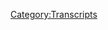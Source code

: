 {{Transcript
    | title         = [[685: Formulaic Objections Part 7]]
    | caption       = [https://knowledgefight.libsyn.com/685-formulaic-objections-part-7 Listen to this episode on Libsyn]
    | episodeNumber = [[685: Formulaic Objections Part 7|685]]
    | length        = 03:02:56
}}

{{MessageBox
    | header     = Warning: Bot Generated Content
    | text       = This transcript was automatically generated by transcription software and likely contains many mistakes and misattributions. Please check the audio for definitive quotes, attribution, and context.
    | image      = N3yvass4myg91.webp
    | imagewidth = 50px
    | id         = warning
}}

{{TranscriptBlock
    | name      = Alex Jones
    | timestamp = 00:00:04.000
    | text      = Red Alert. Red alert. Red alert. Red alert. Knowledge five days. Damn, Jordan wedding knowledge party.com It's time to pray. I have great respect for knowledge like knowledge. I'm sick of them posing as if they're the good guys. Xiang V or the bad guy Chanology Dan and Jordan knowledge fight need money Andy and Sandy are stopping Andy and Cam handy in Kansas. Andy in Kansas, you're on the airplane. Huge fan. I love your work. Knowledge. Knowledge fight.com.
}}

{{TranscriptBlock
    | name      = Dan
    | timestamp = 00:00:59.000
    | text      = Hey, everybody, welcome back knowledge. Dudes like to sit around worship at the altar of saline and talk a little bit about Alex Jones. Oh, indeed.
}}

{{TranscriptBlock
    | name      = Jordan
    | timestamp = 00:01:07.000
    | text      = We are Dan Jordan. Dan, Jordanne quick question for you. So you're probably spot today but
}}

{{TranscriptBlock
    | name      = Dan
    | timestamp = 00:01:12.000
    | text      = by brightspot. Jordan, we talked about this a little bit off pa Oh, let I have not mentioned it on the show. And I haven't given you an update on it. Now. It's so about maybe a couple of weeks ago, I was having a frozen pizza. Okay. And I was putting crushed red pepper on right. And I was thinking to myself, This is good. Right could be better. Yeah. And I was like, I wonder if other crushed peppers exist. Like I wonder if you can get a shaker of habanero flakes. So I googled it, and I found them and they're great. It really is a solution to the problem. That red pepper flakes have which is like this is good, but not quite enough. Right? You can you can plus it you can turn it turn anything into flakes. Right. And I got the I got these also the Trinidad Scorpion flakes. That's danger. I have not opened these up yet to try. But I don't want you to while I'm here. I feel like I've burned my I don't know if I could eat those dry. I probably could. But it wouldn't
}}

{{TranscriptBlock
    | name      = Jordan
    | timestamp = 00:02:12.000
    | text      = be painful and just chomp on him like yeah, like sesame seeds.
}}

{{TranscriptBlock
    | name      = Dan
    | timestamp = 00:02:16.000
    | text      = I definitely will break into this a little bit later. I'm gonna maybe not today, but
}}

{{TranscriptBlock
    | name      = Jordan
    | timestamp = 00:02:20.000
    | text      = maybe that's why I have a tough day and soon.
}}

{{TranscriptBlock
    | name      = Dan
    | timestamp = 00:02:23.000
    | text      = You're gonna regret it. What about you? What's your red spot?
}}

{{TranscriptBlock
    | name      = Jordan
    | timestamp = 00:02:27.000
    | text      = My bright spot is Friday is gonna be the first episode of this thing that I'm doing. Oh, I was gonna call it a show. But it's not on Fridays at 6pm to 8pm. Yeah, the thing I am going to watch the magicians, an episode of magicians with a friend on Twitch and I hope people join us and then we're going to talk about mental illness.
}}

{{TranscriptBlock
    | name      = Dan
    | timestamp = 00:02:52.000
    | text      = You know, you can't play the show on Twitch.
}}

{{TranscriptBlock
    | name      = Jordan
    | timestamp = 00:02:55.000
    | text      = I know. Yeah, I know,
}}

{{TranscriptBlock
    | name      = Dan
    | timestamp = 00:02:57.000
    | text      = you're gonna run into a number of terms of service that you may be unaware of.
}}

{{TranscriptBlock
    | name      = Jordan
    | timestamp = 00:03:02.000
    | text      = Just don't think it's going to be a problem. And here's my plan to figure it out as I go along. Okay. The production company that brought you watch me play Final Fantasy seven for no reason.
}}

{{TranscriptBlock
    | name      = Dan
    | timestamp = 00:03:14.000
    | text      = I predict you'll be
}}

{{TranscriptBlock
    | name      = Jordan
    | timestamp = 00:03:17.000
    | text      = way sooner. Yeah. But anyways, I'm excited to do it. It'll be fun. I think we're gonna be back to social distancing soon. So this will be a great way to
}}

{{TranscriptBlock
    | name      = Dan
    | timestamp = 00:03:25.000
    | text      = meet people. Like we're not going in the right direction. That's heard some bad news about Chicago. Yeah. So Jordan, speaking of bad news for Chicago. Yeah, baby. The boys are back in town. Okay. We're sitting here at the in the same studio. together once again, though. The city is bad news. COVID. Wise, we had good news. And
}}

{{TranscriptBlock
    | name      = Jordan
    | timestamp = 00:03:48.000
    | text      = we were back in studio together. And it's good news,
}}

{{TranscriptBlock
    | name      = Dan
    | timestamp = 00:03:52.000
    | text      = indeed. And the boys are back in town. Yes. So the deposition boys. So by popular demand, today, we have another formulaic objections episode. All right.
}}

{{TranscriptBlock
    | name      = Jordan
    | timestamp = 00:04:06.000
    | text      = Ooh, we should make it we're like, we're like the Sheehan. Brothers. This is depot men. Ah, come on, like Repo Men. Right? Yeah, like Charlie Sheen and melee us to raise their brothers right. Charlie
}}

{{TranscriptBlock
    | name      = Dan
    | timestamp = 00:04:19.000
    | text      = Sheen,
}}

{{TranscriptBlock
    | name      = Jordan
    | timestamp = 00:04:20.000
    | text      = Charlie Sheen.
}}

{{TranscriptBlock
    | name      = Dan
    | timestamp = 00:04:21.000
    | text      = You said Shem.
}}

{{TranscriptBlock
    | name      = Jordan
    | timestamp = 00:04:22.000
    | text      = Just don't talk right.
}}

{{TranscriptBlock
    | name      = Dan
    | timestamp = 00:04:25.000
    | text      = No, you said the wrong me.
}}

{{TranscriptBlock
    | name      = Jordan
    | timestamp = 00:04:26.000
    | text      = I said the wrong name. All right. All right. All right. All right.
}}

{{TranscriptBlock
    | name      = Dan
    | timestamp = 00:04:31.000
    | text      = Yeah. So in one of the least predictable turns of events outside of our show being successful. Yes. Is that one of our most popular things that we do is we talk about depositions in the world of Alex Jones, right. And today we have a couple of depositions to go over. They have to do with Info Wars and free speech systems having a another chance at having a corporate representative counterprotesters Are you really gonna get it? So these are two depositions that they're they're hired gun,
}}

{{TranscriptBlock
    | name      = Jordan
    | timestamp = 00:05:05.000
    | text      = two depositions of two shots for the corporate representative. One
}}

{{TranscriptBlock
    | name      = Dan
    | timestamp = 00:05:09.000
    | text      = of them is in the Sandy Hook case, and one is the Marcel Fontaine. Gotcha. And so, yeah, it'd been low. I don't want to give it away but
}}

{{TranscriptBlock
    | name      = Jordan
    | timestamp = 00:05:19.000
    | text      = overdue for today. Yeah, I mean, of course, it's got to be over two but come on.
}}

{{TranscriptBlock
    | name      = Dan
    | timestamp = 00:05:24.000
    | text      = Yeah. This is this is a nuts cuz now because we're
}}

{{TranscriptBlock
    | name      = Jordan
    | timestamp = 00:05:28.000
    | text      = not over two. We're over five at least, right? Yeah.
}}

{{TranscriptBlock
    | name      = Dan
    | timestamp = 00:05:31.000
    | text      = Oh, for three if you just talk about the stuff that has to do with this phase of the trial, right? Because that just has Daria in there. Right. Well, actually, I mean, who knows? You expand it out to the Connecticut cases, too. And you're probably Yeah, who wouldn't? La? Yeah, I don't even want to know. So we'll get down to business on this. But first, Jordan, let's take a little moment to say hello to some new wall. Oh, that's great idea. So first, I have a cat and then in parentheses, Reginald bubbles, cousin, cousins who has asthma we should start a club. Thank you so much. You are now policy. Well,
}}

{{TranscriptBlock
    | name      = Alex Jones
    | timestamp = 00:06:01.000
    | text      = I'm a policy wonk. Thank
}}

{{TranscriptBlock
    | name      = Dan
    | timestamp = 00:06:02.000
    | text      = you very much. Okay. Next, Robert from Bloomfield, who was tricked into that Gillette commercial that one time thank you so much. You're now policy walk.
}}

{{TranscriptBlock
    | name      = Alex Jones
    | timestamp = 00:06:11.000
    | text      = I'm a policy wonk.
}}

{{TranscriptBlock
    | name      = Jordan
    | timestamp = 00:06:12.000
    | text      = Thank you very much.
}}

{{TranscriptBlock
    | name      = Dan
    | timestamp = 00:06:13.000
    | text      = Next in Canada, it's pronounced a little drakey. Thank you so much. You are now policy walk.
}}

{{TranscriptBlock
    | name      = Alex Jones
    | timestamp = 00:06:18.000
    | text      = I'm a policy wonk. Thank
}}

{{TranscriptBlock
    | name      = Dan
    | timestamp = 00:06:19.000
    | text      = you very much. Talking about Jimmy Brooks. Next, pinch my nipple and call me a policy wonk. Pinch. Thank you so much. You're now ballsy.
}}

{{TranscriptBlock
    | name      = Alex Jones
    | timestamp = 00:06:28.000
    | text      = I'm a policy wonk.
}}

{{TranscriptBlock
    | name      = Jordan
    | timestamp = 00:06:29.000
    | text      = Thank you very much.
}}

{{TranscriptBlock
    | name      = Dan
    | timestamp = 00:06:30.000
    | text      = It was the delivery. Sure.
}}

{{TranscriptBlock
    | name      = Jordan
    | timestamp = 00:06:31.000
    | text      = Yeah. Obvious.
}}

{{TranscriptBlock
    | name      = Dan
    | timestamp = 00:06:32.000
    | text      = i That was the pinch head like asterik.
}}

{{TranscriptBlock
    | name      = Jordan
    | timestamp = 00:06:35.000
    | text      = Yeah, I felt it.
}}

{{TranscriptBlock
    | name      = Dan
    | timestamp = 00:06:37.000
    | text      = I figured that was the toe you delivered
}}

{{TranscriptBlock
    | name      = Jordan
    | timestamp = 00:06:39.000
    | text      = it. Well, I could feel you pulling as you pinch it was it was heartfelt part
}}

{{TranscriptBlock
    | name      = Dan
    | timestamp = 00:06:44.000
    | text      = of the inspiration was that the person who sent that name, prefaced it by saying I'm embarrassed to say, using this name, you know, give it a little put a little English. Absolutely. Yeah. Next, the other angry, sweaty fat guy. Thank you so much. You were an alcohol as you want.
}}

{{TranscriptBlock
    | name      = Alex Jones
    | timestamp = 00:07:00.000
    | text      = I'm a policy wonk.
}}

{{TranscriptBlock
    | name      = Jordan
    | timestamp = 00:07:01.000
    | text      = Thank you very much.
}}

{{TranscriptBlock
    | name      = Dan
    | timestamp = 00:07:03.000
    | text      = And finally we got a technocrat in the mix, Jordan. So adventures in hell world podcast is doing this weekend here. Dan, say he's not after Alex says I'll be better tomorrow. Thank you so much. You're an hour technocrat.
}}

{{TranscriptBlock
    | name      = Alex Jones
    | timestamp = 00:07:16.000
    | text      = I'm a policy wonk. I have risen above my enemies. I might quit tomorrow. Actually. I'm just gonna take a little break now. A little brachii for me. And then we're going to come back. And I'm going to start the show over. But I'm the devil a lot going on there. I'll fuck you. Fuck you. I got plenty of words for you. But at the end of the day, Fuck you and your new world order. And fuck the horse she wrote in on and all your shit. Maybe today should have almost broadcast. Maybe I'll just be gone a month, maybe five years. Maybe I'll walk out of here tomorrow. And you never see me again. That's really what I want to do. I never want to come back here again. I apologize to the crew and the listeners yesterday that I was legitimately having breakdowns on here. I'll be better tomorrow.
}}

{{TranscriptBlock
    | name      = Dan
    | timestamp = 00:08:11.000
    | text      = Oh ha joke's on you. Know Alex to be better tomorrow or not. So
}}

{{TranscriptBlock
    | name      = Jordan
    | timestamp = 00:08:17.000
    | text      = one good turn deserves another podcast.
}}

{{TranscriptBlock
    | name      = Dan
    | timestamp = 00:08:21.000
    | text      = So, Jordan, we will we will delve into these deposition waters. But I would like to tease you with an out of context drop out here.
}}

{{TranscriptBlock
    | name      = Brittany Paz
    | timestamp = 00:08:31.000
    | text      = There were people who supervise specific departments. Yes,
}}

{{TranscriptBlock
    | name      = Mark Bankston
    | timestamp = 00:08:34.000
    | text      = people supervise quite a few people, didn't they? I don't know who
}}

{{TranscriptBlock
    | name      = Brittany Paz
    | timestamp = 00:08:37.000
    | text      = they supervised.
}}

{{TranscriptBlock
    | name      = Bill Ogden
    | timestamp = 00:08:39.000
    | text      = That's troubling. That's troubling.
}}

{{TranscriptBlock
    | name      = Jordan
    | timestamp = 00:08:41.000
    | text      = It's troubling. It's troubling.
}}

{{TranscriptBlock
    | name      = Dan
    | timestamp = 00:08:43.000
    | text      = I don't know who they should. That's part of the things you should know. That's upsetting. But
}}

{{TranscriptBlock
    | name      = Jordan
    | timestamp = 00:08:49.000
    | text      = in what way? Are they supervisors? Yeah,
}}

{{TranscriptBlock
    | name      = Dan
    | timestamp = 00:08:52.000
    | text      = there's a number of things that I when I was listening to these and watching these, there's, there's little things that I'm learning about the experience of being in a room with a lawyer, and there's certain things that you don't really want to hear. One of them is that's troubling. Yeah, that's not good. No, that's not gonna go well, in the future. It means the conversation that you're having is off the rails. Yeah. And then the second second thing that I noticed is like if somebody, a lawyer, that's asking you a question, and then they say thank you for your answer.
}}

{{TranscriptBlock
    | name      = Jordan
    | timestamp = 00:09:24.000
    | text      = Not good. Take it back. Take it back. Whatever it is that you just said, I take it back. Yeah.
}}

{{TranscriptBlock
    | name      = Dan
    | timestamp = 00:09:29.000
    | text      = That means they got what they wanted.
}}

{{TranscriptBlock
    | name      = Jordan
    | timestamp = 00:09:31.000
    | text      = I'll take that. I'll take that question. Again, please. Yeah,
}}

{{TranscriptBlock
    | name      = Dan
    | timestamp = 00:09:35.000
    | text      = I never knew to be afraid of that. But no, thank you
}}

{{TranscriptBlock
    | name      = Jordan
    | timestamp = 00:09:38.000
    | text      = only want to hear Hey, you're from lawyers. Gotcha.
}}

{{TranscriptBlock
    | name      = Dan
    | timestamp = 00:09:42.000
    | text      = So on February 14, and 15th, the newly appointed corporate representative for free speech system set for depositions in the Sandy Hook case and the Marcel Fontaine case respectively. Having made embarrassing fumbles with Rob do and Daria Carpo via and having been sanctioned for how ill prepared they'd been to fulfill their job If the company had contracted somebody from the outside of the team to take on the job, that person was Brittany pas, a lawyer who's worked with Norm Pattis. In the past, she had a nearly impossible task in front of her getting up to speed on the topics that she was expected to be able to discuss. But at the end of the day, she did accept the job. That was impossible, right, and was paid $30,000 for it and became responsible for being a competent corporate representative. She that's what she took on her player, she could have not done that, given the impossible nature of the job, right.
}}

{{TranscriptBlock
    | name      = Jordan
    | timestamp = 00:10:34.000
    | text      = And since she's a professional, she brought in like a J store. Cut out of what a false flag is.
}}

{{TranscriptBlock
    | name      = Dan
    | timestamp = 00:10:44.000
    | text      = Oh, oh, yes. Yeah, that would have been funny jumped up a level that would have been she gotta be faster case for for a false flag. No, no, she, I think, would look down upon the printing out of Wikipedia articles and similar behavior. So after that disaster, that was darias deposition, the judge in the Sandy Hook case had dealt with just about enough bullshit, she gave free speech systems, one last chance to provide a corporate representative and laid out some very specific guidelines about what this person was expected to do to prepare. So there could be no confusion when they sat down at this deposition chair, what you are expected, right? And the like, the judge was laying out these are the minimum requirements were right. This really was an act of generosity on the part of the court. This is the judge from that hearing, quote, I think where I'm struggling is actually I actually believe we're most likely to end up in a situation where I'm going to be telling the jury, we gave the defendants all these opportunities to answer these questions. And you may decide from the answers they gave or did not give that had they answered those answers would hurt their case, or some language to that effect. I just don't know that we're there today on these issues, after one shameful corporate rep deposition on damages. And so, you know, I would really like to have one corporate deposition where the witness actually prepares.
}}

{{TranscriptBlock
    | name      = Jordan
    | timestamp = 00:12:16.000
    | text      = This is exactly where Bill was, where we could have just been right there being like, body body. No, no, no, no. You can lower this limbo bar to the ground, man, they are digging below it
}}

{{TranscriptBlock
    | name      = Dan
    | timestamp = 00:12:28.000
    | text      = well, but I think I think it's a good thing. It's I don't think that the court is being like, well, you know, maybe we'll give them a chance, and they'll comply this time. It's more like, all right, you're probably gonna fuck this up. Let's be super clear about what you need to do get your one last chance, right. And if you can't comply, then
}}

{{TranscriptBlock
    | name      = Jordan
    | timestamp = 00:12:50.000
    | text      = I understand I understand. We're just at the stage where you can no longer take these events is individual events, and they must be taken in totality. And if you've already failed at 16 different attempts, different thing I agree with Fuck off, you know, but what you're gonna do?
}}

{{TranscriptBlock
    | name      = Dan
    | timestamp = 00:13:06.000
    | text      = So after that point, in this, in this hearing, the judge goes on to delineate what preparing for these topics actually means. And we're going to periodically refer back to this as we go through Miss pas deposition,
}}

{{TranscriptBlock
    | name      = Jordan
    | timestamp = 00:13:19.000
    | text      = and I assume that's because she nails it every time. She's Correct. Okay,
}}

{{TranscriptBlock
    | name      = Dan
    | timestamp = 00:13:24.000
    | text      = so the first deposition covers the Sandy Hook case and is being conducted by Mark Bankston. Naturally, these are long videos, and a lot of the information in them delves into areas that we've been over before. So I'm gonna try to trim a bit of an out and primarily focus on what we can learn from these documents. It's important to remember how much Alex wines on his show but not being allowed a chance to defend himself because this exists as definitive evidence that he's full of shit. He had already sent Daria to testify as a corporate rep. And she showed up with printed out Wikipedia articles having no idea about the subject she was supposed to discuss. And she ended up kind of supporting Sandy Hook conspiracy theories under oath. Yes, out of an abundance of grace, the court is giving him another chance to actually participate. And this is what we get. Yeah. So
}}

{{TranscriptBlock
    | name      = Jordan
    | timestamp = 00:14:14.000
    | text      = Hurrah. Well done, everybody.
}}

{{TranscriptBlock
    | name      = Dan
    | timestamp = 00:14:18.000
    | text      = So we start here, we're going to start with the deposition from the 14th of February 14, covering the Sandy Hook cases. And the first thing we're going to establish here at the beginning is how long did you have to prepare for this? And it's it's an
}}

{{TranscriptBlock
    | name      = Jordan
    | timestamp = 00:14:35.000
    | text      = I was given the call on the way here, might as well,
}}

{{TranscriptBlock
    | name      = Dan
    | timestamp = 00:14:39.000
    | text      = to some extent,
}}

{{TranscriptBlock
    | name      = Mark Bankston
    | timestamp = 00:14:40.000
    | text      = when were you selected to act as free speech systems corporate representative?
}}

{{TranscriptBlock
    | name      = Brittany Paz
    | timestamp = 00:14:45.000
    | text      = Um, I think that I was officially hired. The last week in the I'm sorry, excuse me the last week in January 1 week in February. So January 31, February 1 ish. That week, it's been about two weeks
}}

{{TranscriptBlock
    | name      = Mark Bankston
    | timestamp = 00:15:02.000
    | text      = When you say officially and let me back up, you understand that there was a designation filed designating you as the corporate representative. And I think that was last week, maybe Wednesday. Are you aware of that? I don't know, when it was filed as a pilot as far as an official selection that was done well, before that.
}}

{{TranscriptBlock
    | name      = Brittany Paz
    | timestamp = 00:15:17.000
    | text      = I don't I wouldn't say well before that, but it was done before that if it was filed last week. Right. So
}}

{{TranscriptBlock
    | name      = Mark Bankston
    | timestamp = 00:15:23.000
    | text      = a few weeks before that, at least
}}

{{TranscriptBlock
    | name      = Brittany Paz
    | timestamp = 00:15:24.000
    | text      = not a few weeks. I've only been the corporate rep for two weeks. I think as of today, it's been two weeks.
}}

{{TranscriptBlock
    | name      = Mark Bankston
    | timestamp = 00:15:29.000
    | text      = Okay, but two weeks. Okay. Yeah, that makes sense. Cuz you said January 31. February, I
}}

{{TranscriptBlock
    | name      = Brittany Paz
    | timestamp = 00:15:33.000
    | text      = think that was a Monday, January 31. So that probably was the day when everything got finalized.
}}

{{TranscriptBlock
    | name      = Dan
    | timestamp = 00:15:40.000
    | text      = So this is going to be a bit important not because of the difference in dates between her official and unofficial selection, but because of how much material she was expected to be conversant about and the window of time that she had from her selection to the date of this deposition. In the hearing. After Darrius deposition, the judge asked Alex's counsel, quote, do you know who will be designated or if there will be more than one person designated to respond to these topics? The response was, quote, I will have the answer for that by the end of today, and I'm relatively certain it will be more than one person. That would have been a good idea. And for whatever reason, Alex and free speech systems decided not to designate more than one person, they chose to leave this one person Brittany paws to be responsible for answering to all the questions in both of these cases, which honestly isn't fair. I don't have a ton of pity for Miss paws. But it would also be dishonest to not recognize that her inability to do her job in these depositions was part of an intentional choice that Alex made. If there's 10s of 1000s of pages of material to become familiar with having one person do that is an act of sabotage, especially when the opportunity was readily available to split the workload up between multiple representatives, sending one person with two weeks prep time is not an act of cooperation. That's, that's no good.
}}

{{TranscriptBlock
    | name      = Jordan
    | timestamp = 00:16:57.000
    | text      = I am going to pay you $30,000 to try and get away with the bare minimum of what you can do.
}}

{{TranscriptBlock
    | name      = Dan
    | timestamp = 00:17:06.000
    | text      = Well, no, because the judge has clearly said what the bare minimum is right? Or minimal would take a lot of work.
}}

{{TranscriptBlock
    | name      = Jordan
    | timestamp = 00:17:12.000
    | text      = Well, I'm hoping for it. But at the very least I hired a lawyer this time, so people will think I tried
}}

{{TranscriptBlock
    | name      = Dan
    | timestamp = 00:17:17.000
    | text      = Sure. I think it's more like here's $30,000 get like enough to say something it does fill in just sit there. Well. You have the worst time of your life
}}

{{TranscriptBlock
    | name      = Jordan
    | timestamp = 00:17:29.000
    | text      = really does feel like they gave her 30 grand to kinda like sell it, you know?
}}

{{TranscriptBlock
    | name      = Dan
    | timestamp = 00:17:34.000
    | text      = It's not gonna be pleasant. Not gonna be enjoyable. You're gonna be sitting in this room and you're gonna feel like an asshole. How much
}}

{{TranscriptBlock
    | name      = Jordan
    | timestamp = 00:17:40.000
    | text      = work? Is it for 30 grand without a leg? Really feel it?
}}

{{TranscriptBlock
    | name      = Dan
    | timestamp = 00:17:44.000
    | text      = I don't know. I don't think I would do not sitting in a deposition. Considering that these were to ceiling 100 grand and which table? Yeah, these were two all day like super uncomfortable sessions. So I don't know, maybe maybe I just have a higher price on being miserable for eight hours. Or maybe you just have the fresh memory of being in that room with Daria.
}}

{{TranscriptBlock
    | name      = Jordan
    | timestamp = 00:18:08.000
    | text      = Yeah, I bet the second deposition for her was way worse than the first one.
}}

{{TranscriptBlock
    | name      = Dan
    | timestamp = 00:18:13.000
    | text      = Well, we'll see. Yeah. So here is them talking about this sort of dynamic about like, it can't really do everything, right. Like you can't look at all it's possible. It's impossible. Yeah.
}}

{{TranscriptBlock
    | name      = Mark Bankston
    | timestamp = 00:18:25.000
    | text      = To prepare for this deposition. Did you review every document produced in this litigation?
}}

{{TranscriptBlock
    | name      = Brittany Paz
    | timestamp = 00:18:30.000
    | text      = Every single document? No, I didn't review every single document. I don't think it's possible to review every single document.
}}

{{TranscriptBlock
    | name      = Mark Bankston
    | timestamp = 00:18:36.000
    | text      = Well, I certainly would agree that it's not possible for one person to do it within the time period of this deposition. Right? It would take multiple people to do that.
}}

{{TranscriptBlock
    | name      = Brittany Paz
    | timestamp = 00:18:44.000
    | text      = I think for the purposes of this deposition, if you'd like to go through the universe of documents that I did review, I'm happy to do that.
}}

{{TranscriptBlock
    | name      = Mark Bankston
    | timestamp = 00:18:50.000
    | text      = That's not what I'm asking you. Okay, I'm what I'm asking you is if someone wanted or if a company wanted to prepare itself for this deposition, by reviewing every document produced in this litigation, one person in two weeks could not do that.
}}

{{TranscriptBlock
    | name      = Brittany Paz
    | timestamp = 00:19:01.000
    | text      = One person in two weeks could not do that.
}}

{{TranscriptBlock
    | name      = Mark Bankston
    | timestamp = 00:19:03.000
    | text      = And the company did not to undertake steps to make sure that multiple people reviewed all of those documents Correct.
}}

{{TranscriptBlock
    | name      = Brittany Paz
    | timestamp = 00:19:08.000
    | text      = I was the only person that was retained to do that. So
}}

{{TranscriptBlock
    | name      = Dan
    | timestamp = 00:19:11.000
    | text      = already you kind of have this like being against the judges wishes. Yeah, because the goal was to have a corporate representative who could speak on all of the matters that were relevant all of the discovery material that was was handed over and so she can't she feels it's impossible to write unless you had multiple people right and Alex and Infowars chose not to have multiple peoples chose not to follow you nailed it. Yeah, so you already have basically like this is going to be fuck i Then
}}

{{TranscriptBlock
    | name      = Jordan
    | timestamp = 00:19:42.000
    | text      = why can't we all just say okay, then like, All right, cool. We're done. Well, wouldn't that be nice?
}}

{{TranscriptBlock
    | name      = Dan
    | timestamp = 00:19:49.000
    | text      = Well, because there's so much weirdness that has no but I
}}

{{TranscriptBlock
    | name      = Jordan
    | timestamp = 00:19:53.000
    | text      = mean, think about the the just expedience of him being like well, you only here here's what the here's how works. The judge gave you a job. This was on that you didn't do at the end? Well,
}}

{{TranscriptBlock
    | name      = Dan
    | timestamp = 00:20:04.000
    | text      = here's No, here's, here's a couple of reasons why I'm glad that's not the case. Yes, one. There's a lot of weird stuff. Sure, too. We wouldn't have an episode to do understand just shut down.
}}

{{TranscriptBlock
    | name      = Jordan
    | timestamp = 00:20:17.000
    | text      = I understand we better three, it
}}

{{TranscriptBlock
    | name      = Dan
    | timestamp = 00:20:19.000
    | text      = would deprive a lot of our listeners of the joy of these depositions understood for second day deposition. What ends up happening, I can't even begin to explain to you how bizarre the subject matter gets, and how revealing it is, in an accidental way. That doesn't seem right. It does not seem like, Oh, this is the direction this is
}}

{{TranscriptBlock
    | name      = Jordan
    | timestamp = 00:20:45.000
    | text      = right. Right. I understand. Just from a cui bono perspective, I feel like people are gonna assume that we're behind all of this, because there's no other explanation.
}}

{{TranscriptBlock
    | name      = Dan
    | timestamp = 00:20:54.000
    | text      = I can I can see where they would be recovering from, unfortunately, or fortunately, it is coincident. Yes. So there's a expectation that, you know, she looked over all of these materials in preparation. And it turns out, she couldn't find a certain video and it's weird because Daria did
}}

{{TranscriptBlock
    | name      = Mark Bankston
    | timestamp = 00:21:15.000
    | text      = one of the things you're asked to do just to prepare for all the videos that are mentioned in playoffs petitions, correct?
}}

{{TranscriptBlock
    | name      = Brittany Paz
    | timestamp = 00:21:20.000
    | text      = Yes, so I did try to locate all of the videos that are mentioned in the petition. Okay. Were you able to do that? Not all of them. Okay. I don't think some of them are available just due to the D platforming. So I don't know that we have a couple of them.
}}

{{TranscriptBlock
    | name      = Mark Bankston
    | timestamp = 00:21:35.000
    | text      = It's interesting, because I got all.
}}

{{TranscriptBlock
    | name      = Brittany Paz
    | timestamp = 00:21:37.000
    | text      = One of them that I know that I couldn't find was the video specifically relating to the addresses and map of the honor the location of the honor company, that was one of the ones I couldn't find.
}}

{{TranscriptBlock
    | name      = Mark Bankston
    | timestamp = 00:21:53.000
    | text      = Were you aware that the last corporate representative Daria Cordova, she was shown that
}}

{{TranscriptBlock
    | name      = Brittany Paz
    | timestamp = 00:21:57.000
    | text      = she was shown the video or you she showed her that
}}

{{TranscriptBlock
    | name      = Mark Bankston
    | timestamp = 00:22:00.000
    | text      = I didn't show it to her. In terms of preparation, you don't know what Miss Carr COVID did to prepare.
}}

{{TranscriptBlock
    | name      = Brittany Paz
    | timestamp = 00:22:05.000
    | text      = I read her deposition.
}}

{{TranscriptBlock
    | name      = Mark Bankston
    | timestamp = 00:22:09.000
    | text      = Let me make sure I get an answer to the question. Do you think that that means you know what she did to prepare?
}}

{{TranscriptBlock
    | name      = Brittany Paz
    | timestamp = 00:22:14.000
    | text      = I don't think she did very much to prepare to be honest.
}}

{{TranscriptBlock
    | name      = Mark Bankston
    | timestamp = 00:22:16.000
    | text      = I don't think she did, either. But I do think Brad Reeves showed her some videos. Do you know about that?
}}

{{TranscriptBlock
    | name      = Brittany Paz
    | timestamp = 00:22:20.000
    | text      = I don't know what Brad resorter.
}}

{{TranscriptBlock
    | name      = Dan
    | timestamp = 00:22:22.000
    | text      = Shots fired. Pick that she did much.
}}

{{TranscriptBlock
    | name      = Jordan
    | timestamp = 00:22:26.000
    | text      = I agree. Fair enough. We're all in agreement. Yeah. This is a good start. Mr.
}}

{{TranscriptBlock
    | name      = Dan
    | timestamp = 00:22:29.000
    | text      = Pat, as you're starting to win me over right out of the gate.
}}

{{TranscriptBlock
    | name      = Jordan
    | timestamp = 00:22:32.000
    | text      = I mean, it's it's great to experience a moment of shared reality with somebody on that side. It has
}}

{{TranscriptBlock
    | name      = Dan
    | timestamp = 00:22:40.000
    | text      = the appearance of like a little bit of frankness. Yeah. So that's pretty, pretty unexpected and rare.
}}

{{TranscriptBlock
    | name      = Jordan
    | timestamp = 00:22:47.000
    | text      = Yeah. Yeah.
}}

{{TranscriptBlock
    | name      = Dan
    | timestamp = 00:22:47.000
    | text      = It's nice. It doesn't last I didn't think so. So in this next clip, there's, there's a bit of a conversation about what efforts were made to retain evidence, potential evidence in this case. And it's, it's, it's quite a long gated attempt at getting some answers longer than it should be. Yeah. And so here is an answer to a question that was particularly this is not good.
}}

{{TranscriptBlock
    | name      = Mark Bankston
    | timestamp = 00:23:14.000
    | text      = Can you tell me? Can you at least tell me everything free speech systems did to preserve evidence? If you can't tell me when they did it? Can you tell me what they did?
}}

{{TranscriptBlock
    | name      = Brittany Paz
    | timestamp = 00:23:22.000
    | text      = Sure. Um, to my knowledge, I think that there were efforts undertaken to produce all of the emails that were given there, there were certain search term parameters that were given to the company to search the emails, there were certain parameters done to try to access the videos such that we could access the videos there, and I believe I testified earlier that there was a there was a third party company that was helping with that, although I'm not sure what the name is, I think attorney block could probably get that information for you. Um, I think that as far as social media goes, I think that the testimony previously has been that that information can prop that can be accessed through Twitter. Are you? Do you also want to know about the finances of the company and the documents related to the finances? Or are we just now in the universe of you emails, articles and videos?
}}

{{TranscriptBlock
    | name      = Mark Bankston
    | timestamp = 00:24:35.000
    | text      = Let's let's deal with that first answer first, because what I hear you talking about, is there were efforts to make to search for the emails. Yes. And efforts made to access the videos. Yes. Right. And these sound to me like things that were done to attempt to locate documents for production in the lawsuit. Right. Right. What I didn't hear is about any efforts to preserve documents before that happened. In other words, you understand if I'm gonna go search for documents to Purdue So it's important that I preserve those documents before that happens, you understand what I'm saying?
}}

{{TranscriptBlock
    | name      = Brittany Paz
    | timestamp = 00:25:05.000
    | text      = Well, I do understand what you're saying. And I don't think that there's been any deletion of any of that information. So I mean, once they were required to be produced, and we did the search through the databases, I don't have any reason to believe any of that information was deleted.
}}

{{TranscriptBlock
    | name      = Dan
    | timestamp = 00:25:24.000
    | text      = So this is a really bad look right out of the gate, you have this section at the beginning of the deposition, where Mark is trying to get information about efforts that were made by free speech systems to preserve evidence, and the answers don't seem to really pertain to the question that's being asked. Here's what the judge said specifically about the responsibility that the corporate representative would have regarding matters involving preservation of evidence, quote, If she shows up again, or I'm sure we'll get a new, one new corporate representative, because that's the way this works. And that person says, I don't know, then they will have disregarded the orders I'm making today, your client will have violated the orders that I'm making today. I don't want I don't know, I'm guessing, I think maybe or I infer to be a part of the answer at all. So if the answer is we destroy everything as fast as we can, then I want them to come out and say that? And if their answer is we don't care where it comes from. So we don't ever create a record of they don't need to say that in that way. Alex's lawyer responded with just one word. Understood. Already, Miss pas has stepped in it. And it showed that the direct orders of the judge are not being followed, whether through negligence and on like unawareness on her part, or as a result of Alex's hostility to the process. Either way, this is the first of the subjects they were given clear instructions on specifically what not to do. And they decided to do that exact thing. Right,
}}

{{TranscriptBlock
    | name      = Jordan
    | timestamp = 00:26:48.000
    | text      = right. So she didn't say like, oh, well, immediately after a hard drive contains materials that we have decided could hurt us. We pour a bunch of acid on it. We've burned down all of our servers, we've got holes in the ground where we've buried things that you'll never need to know about. She didn't say any of that. She just said, I think we did. All right.
}}

{{TranscriptBlock
    | name      = Dan
    | timestamp = 00:27:10.000
    | text      = She didn't. And she didn't really talk about any specific things that were done to preserve the evidence, right. Like we we searched our inboxes Right,
}}

{{TranscriptBlock
    | name      = Jordan
    | timestamp = 00:27:19.000
    | text      = right. She couldn't. I mean, yeah, but you don't want to just say they didn't. That's a real bummer.
}}

{{TranscriptBlock
    | name      = Dan
    | timestamp = 00:27:26.000
    | text      = Yeah. I don't know what the stakes are for her to say that if that's the case, I mean, she's gonna
}}

{{TranscriptBlock
    | name      = Jordan
    | timestamp = 00:27:30.000
    | text      = walk away with this fine. Yeah. Yeah. Yeah. Read up. Company. Come on. Fuck it.
}}

{{TranscriptBlock
    | name      = Dan
    | timestamp = 00:27:38.000
    | text      = Yeah. What's the worst that can happen? You lose your association with Norm Pat. Oh,
}}

{{TranscriptBlock
    | name      = Jordan
    | timestamp = 00:27:41.000
    | text      = my God, I don't have that norm gig anymore. Oh, racist, open mics, I won't be able to do. Yeah, that is. That's brutal. Yeah, you're right. I've been there.
}}

{{TranscriptBlock
    | name      = Dan
    | timestamp = 00:27:51.000
    | text      = So there's a lot of back and forth and questioning throughout about who she talked to, from the company and such. And a lot of people she didn't try to get in touch with maybe a poor decision on her part. Because she was supposed to, why would I need to talk to Alex? Well, she did talk to Alex. But that might have been a problem because she seems to believe.
}}

{{TranscriptBlock
    | name      = Jordan
    | timestamp = 00:28:15.000
    | text      = I'm telling you, this guy might be right about Sandy.
}}

{{TranscriptBlock
    | name      = Dan
    | timestamp = 00:28:18.000
    | text      = One person that I found her answer to be very bizarre about is Curtin Mo. He was a like senior writer, like a managerial editor during some of the relevant periods for the case. And whether or not she tried to contact him is a super bizarre thread that goes throughout both depositions. Here's what she says on the first deposition.
}}

{{TranscriptBlock
    | name      = Mark Bankston
    | timestamp = 00:28:45.000
    | text      = So Kurt Nimmo, you understand he's telling you he is,
}}

{{TranscriptBlock
    | name      = Brittany Paz
    | timestamp = 00:28:49.000
    | text      = well, I know who he was, because he's no longer employed by the company. But I think that in a relevant time period, I believe 20, maybe 18 and prior, he was the head writer at Infowars. Do you talk to him? I was not able to locate him. He's not a current employee. But I did make efforts to try to find out his current information, but we were not able
}}

{{TranscriptBlock
    | name      = Mark Bankston
    | timestamp = 00:29:10.000
    | text      = to talk to him. What do you mean, you tried to find out his and make
}}

{{TranscriptBlock
    | name      = Brittany Paz
    | timestamp = 00:29:14.000
    | text      = efforts I just I wasn't able to reach out to him. He was deposed and Lafferty. Everybody has his information. Okay, but I tried to reach out to him.
}}

{{TranscriptBlock
    | name      = Mark Bankston
    | timestamp = 00:29:21.000
    | text      = Wait, hold on, let's make sure I understand what you just said you couldn't find his information.
}}

{{TranscriptBlock
    | name      = Brittany Paz
    | timestamp = 00:29:27.000
    | text      = I think what I said was, I tried to reach out to him,
}}

{{TranscriptBlock
    | name      = Mark Bankston
    | timestamp = 00:29:31.000
    | text      = okay, because I we're gonna maybe need to stop at a break and go look at what was said on the court reporter here because I thought what you were saying is you were unable to locate his contact information.
}}

{{TranscriptBlock
    | name      = Brittany Paz
    | timestamp = 00:29:39.000
    | text      = I don't know that I was unable to locate it. I think that we tried to, how did you reach out to him by phone?
}}

{{TranscriptBlock
    | name      = Mark Bankston
    | timestamp = 00:29:45.000
    | text      = Okay, so if I go talk to Kurt Nimmo, he's gonna have a phone record of an Info Wars number are your number calling him? I don't know. How do you not know if your testimony is truthful? Today? That would be the case, right?
}}

{{TranscriptBlock
    | name      = Brittany Paz
    | timestamp = 00:29:55.000
    | text      = I didn't, I wasn't able to get in contact with
}}

{{TranscriptBlock
    | name      = Mark Bankston
    | timestamp = 00:29:58.000
    | text      = I'm not I'm asked that's not what I'm asking you. I'm gonna King did you call him?
}}

{{TranscriptBlock
    | name      = Brittany Paz
    | timestamp = 00:30:03.000
    | text      = Called a lot of people I think testimony? I didn't speak to him. No, no.
}}

{{TranscriptBlock
    | name      = Mark Bankston
    | timestamp = 00:30:10.000
    | text      = Your testimony is that either you were somebody who didn't forwards called him for this deposition.
}}

{{TranscriptBlock
    | name      = Brittany Paz
    | timestamp = 00:30:20.000
    | text      = Know, we tried to. I know, we tried to get his contact information. I asked Melinda for his contact information. She didn't have it. I don't know whether I called him and left a voicemail and he didn't pick up. I know, I haven't talked to him. So I'm not honestly sure I'd work.
}}

{{TranscriptBlock
    | name      = Mark Bankston
    | timestamp = 00:30:41.000
    | text      = Okay. So I just want to make sure when you say you're not honestly Sure, not yours, or you haven't talked to him? I am sure I haven't taught you're not sure of as if you've tried to talk to him.
}}

{{TranscriptBlock
    | name      = Brittany Paz
    | timestamp = 00:30:49.000
    | text      = I know I asked for his contact information, but I'm not sure if I actually called.
}}

{{TranscriptBlock
    | name      = Dan
    | timestamp = 00:30:53.000
    | text      = So this is weird. This half it's splitting hairs. Really, really strange way. Considering the G just like straight up says that she didn't contact a number of people at sea. Right? You just throw Kurt Nimmo on that pile. But so I'm gonna jump ahead actually to the second day his deposition and see how this curtain mo discussion goes on that day and see if see if you see any dissimilarity. He's off the grid man.
}}

{{TranscriptBlock
    | name      = Jordan
    | timestamp = 00:31:23.000
    | text      = I don't know where he is. I
}}

{{TranscriptBlock
    | name      = Bill Ogden
    | timestamp = 00:31:25.000
    | text      = can't remember if you spoke with Nemo or not.
}}

{{TranscriptBlock
    | name      = Brittany Paz
    | timestamp = 00:31:27.000
    | text      = I did not speak to Mr. Nemo.
}}

{{TranscriptBlock
    | name      = Bill Ogden
    | timestamp = 00:31:30.000
    | text      = Any particular reason?
}}

{{TranscriptBlock
    | name      = Brittany Paz
    | timestamp = 00:31:32.000
    | text      = I don't I don't know that I had his information readily available. And I don't know that I had the time to talk to him. I spoke to a lot of people did you ask for? For Mr. Nemos? Phone number? Yes, I did ask Melinda for it, that she was able to find it.
}}

{{TranscriptBlock
    | name      = Dan
    | timestamp = 00:31:47.000
    | text      = So now there's a I don't I don't think I even got his number. It's very weird. How
}}

{{TranscriptBlock
    | name      = Jordan
    | timestamp = 00:31:55.000
    | text      = I really feel like I've learned so much about deposition through all of this. And just the concept of just like they don't even get the idea of answering a question that you can then answer with a follow up question and still be right. You know, like, I think I called them and then they go, Well, if I check his phone records, did you call them? They they're like, I mean, maybe maybe I call he could have been called in the future? I don't know.
}}

{{TranscriptBlock
    | name      = Dan
    | timestamp = 00:32:20.000
    | text      = Also, I think like I don't want to assume what someone would or would not remember. But you know, you've only been involved in this for two weeks, two weeks, it's not a very long time to try to remember what efforts have been and have not been made and where things stand. How many people could you possibly have called right? And Kurt Nimmo is somebody who's like a particularly relevant member of the Infowars team. He was there. Yeah. So like, it seems to me like it wouldn't be that confusing what happened? That's why I'm confused by these answers that seem a little bit different over the two depositions.
}}

{{TranscriptBlock
    | name      = Jordan
    | timestamp = 00:32:58.000
    | text      = I mean, I think we can assume that what's important is when she initially answered the question, she said, I know who Curt Nemo was. So we can assume that she's murdered Curtin. Nemo,
}}

{{TranscriptBlock
    | name      = Dan
    | timestamp = 00:33:09.000
    | text      = it's I think it's Nemo. He's not a camo. Pilot, the Nautilus. Alright, fine. So this next clip, pas hasn't been bit of an answer that is troubling about Alex's phones. She directly contradicts Alex's own testimony. It's not good about Alex's own
}}

{{TranscriptBlock
    | name      = Jordan
    | timestamp = 00:33:31.000
    | text      = good. No, don't do that. Do
}}

{{TranscriptBlock
    | name      = Mark Bankston
    | timestamp = 00:33:33.000
    | text      = you believe Mr. Jones has produced all of his text messages relating to Sandy Hook that he had in his possession after the anticipation of litigation?
}}

{{TranscriptBlock
    | name      = Brittany Paz
    | timestamp = 00:33:41.000
    | text      = And here's the problem with that is that I don't know what he has on his phone. Because I don't know what he what, if anything, would have been on the phone at that time period. And the reason the only reason why I say that is I know that he's gotten new phones. So he doesn't have access to anything that's on prior phones. When he saw the wires, he's got burners, he wouldn't have anything that's for prior phones. I'm sure that if he will actually I don't want to say that because I'm not sure. But in any event, like I said, I don't know when He would have gotten a new phone such that he would have access to those messages.
}}

{{TranscriptBlock
    | name      = Mark Bankston
    | timestamp = 00:34:23.000
    | text      = You read more Mr. Jones's November 2019 deposition.
}}

{{TranscriptBlock
    | name      = Brittany Paz
    | timestamp = 00:34:27.000
    | text      = I read the march 2019 deposition. I don't think I got to the November one.
}}

{{TranscriptBlock
    | name      = Mark Bankston
    | timestamp = 00:34:31.000
    | text      = Okay, because he Mr. Jones testified something totally opposite what you just said was okay, he got new phones, but they have the same SIM card and off a cloud storage and he doesn't lose text messages. And the only reason to dispute that.
}}

{{TranscriptBlock
    | name      = Dan
    | timestamp = 00:34:43.000
    | text      = Oops, oops, I guess I made that thing up. Because I made that Excuse me a minute ago. And the reason is because the context of this is surrounding Mark having a text message that Alex should have on his phone That involves Sandy Hook. Yeah, and was not produced, because Elizabeth Williamson from the New York Times had reached out to mark that she had a text exchange with Alex that included the word Sandy Hook. And it was not produced in discovery. This leads to suspicion that all the texts were not necessarily turned over. Right. And so that's kind of the area where she's trying to wiggle around.
}}

{{TranscriptBlock
    | name      = Jordan
    | timestamp = 00:35:27.000
    | text      = Well, I mean, she literally avoided saying what she was about to say was, I'm sure if he could have returned over all of his text messages he would have. And then she stopped herself and said, Well, I'm not sure he would.
}}

{{TranscriptBlock
    | name      = Dan
    | timestamp = 00:35:40.000
    | text      = Well, it would be generous to us. It's only an ability that's stopping
}}

{{TranscriptBlock
    | name      = Jordan
    | timestamp = 00:35:47.000
    | text      = me. She said, True. Doesn't get more obvious than that. Yeah, I think he would probably lie to you if he could. That's my that's my honest opinion.
}}

{{TranscriptBlock
    | name      = Dan
    | timestamp = 00:35:55.000
    | text      = If I were in it, or if I was at like, a high stakes gambling table, I would bet every time on Alex like 100% Everything. So another big chunk. A big thing of what this deposition gets into in the early stages is, what awareness did the company have of the plaintiffs? Right? And I just enjoyed this.
}}

{{TranscriptBlock
    | name      = Mark Bankston
    | timestamp = 00:36:21.000
    | text      = Can you summarize for me what the company knows about Neil Heslin?
}}

{{TranscriptBlock
    | name      = Brittany Paz
    | timestamp = 00:36:27.000
    | text      = Could you be more specific?
}}

{{TranscriptBlock
    | name      = Jordan
    | timestamp = 00:36:29.000
    | text      = No.
}}

{{TranscriptBlock
    | name      = Dan
    | timestamp = 00:36:32.000
    | text      = This happened, this happens a number of times, there are a number of instances where she asks her to be more specific. And both mark and Bill are like no. I will not be more specific.
}}

{{TranscriptBlock
    | name      = Jordan
    | timestamp = 00:36:45.000
    | text      = The company does. Suspiciously everything. I don't know why I just got here two weeks ago, when I find out they know everything about this guy. That's fucked up. Right,
}}

{{TranscriptBlock
    | name      = Dan
    | timestamp = 00:36:55.000
    | text      = we have their DNA on file.
}}

{{TranscriptBlock
    | name      = Jordan
    | timestamp = 00:36:59.000
    | text      = With us, cloned to them. Next question, Could you be more specific?
}}

{{TranscriptBlock
    | name      = Dan
    | timestamp = 00:37:04.000
    | text      = So pas appears to be unaware of what the company knows, in specific about Neil
}}

{{TranscriptBlock
    | name      = Brittany Paz
    | timestamp = 00:37:12.000
    | text      = has the company may have produced documents or my attorneys may have produced documents? I don't know. That's what
}}

{{TranscriptBlock
    | name      = Mark Bankston
    | timestamp = 00:37:18.000
    | text      = what okay. You don't know what the company may have or may not have produced about new hustle.
}}

{{TranscriptBlock
    | name      = Brittany Paz
    | timestamp = 00:37:24.000
    | text      = Before or after the litigation? Both. So before the litigation, I don't think that the company had many much or if at all in information about you know, hustling. Okay. What about after? After, I am aware that there was some information about some legal issues that he may or may not have had in Connecticut?
}}

{{TranscriptBlock
    | name      = Mark Bankston
    | timestamp = 00:37:50.000
    | text      = You mean, after the lawsuit was filed? Somebody went and found out
}}

{{TranscriptBlock
    | name      = Brittany Paz
    | timestamp = 00:37:53.000
    | text      = about that? I believe so.
}}

{{TranscriptBlock
    | name      = Mark Bankston
    | timestamp = 00:37:56.000
    | text      = Prior to this lawsuit, in terms of its Sandy Hook coverage, has a company ever done any research on Neale Hurston? I don't believe
}}

{{TranscriptBlock
    | name      = Dan
    | timestamp = 00:38:03.000
    | text      = so. So here we come to strike two in terms of this deposition, ignoring the direct instructions given by the judge, from the hearing, quote, the company's knowledge of the plaintiffs. Clearly, the representative who was sent did not even try to determine what the company news and she had no knowledge of documents that were provided by the company. She was their representative and the discovery of in these cases, so I consider it to be the minimum efforts or the corporate representative to review every document produced by the company in this litigation prior to their deposition. When Daria did her deposition, she had no awareness of documents that free speech systems had produced relating to their knowledge of the plaintiffs. And so as part of Alex getting another chance to provide a corporate rep, they were going to be required to review all the documents that involve this subject. As is painfully obvious from this exchange, Miss pas did not do that. This is clear specifically as it relates to Mr. Heslin. Because just as one example we have from prior depositions, the company produced an email that David Knight sent to himself with the subject line, quote, Connecticut carry releases the troubled past of Neil Heslin. From before the lawsuit. There was also that email that David Knight sent himself with the subject line quote, Neil Heslin, father of Sandy Hook, victim phases, criminal charges, which he sent to himself one night at three in the morning, before the lawsuits, we already have a concrete demonstration that two of the judges specific demands have not been respected. And we are not very far into this thing. No, it is just clear. And yeah, I don't know. It's, it's,
}}

{{TranscriptBlock
    | name      = Jordan
    | timestamp = 00:39:37.000
    | text      = I mean, here's the thing that bums me out, right? If I'm a lawyer, and I'm hired by Alex Jones, and I have been even slightly aware of what's going on. The first thing I would have done is read none of the documents and read all of the previous depositions to figure out where it is I should avoid lying in tandem. Do you know what I mean? Or Like, you know, there's so many lies going on, you got to know what lies you're trying to back up.
}}

{{TranscriptBlock
    | name      = Dan
    | timestamp = 00:40:06.000
    | text      = You might want to read darias For cautionary tale totally heard of it. And then but you can discount a lot of the like actual factual stuff. Oh, sure you're sort of in sync with what Alex said kind of man learn from the mistakes of the people who came before you and bring
}}

{{TranscriptBlock
    | name      = Jordan
    | timestamp = 00:40:23.000
    | text      = bring everything with you. I'm talking all the other dogs depositions. And so if they asked me a question, like, do you mean like in this thing? I'd be like, Hold on. Let's take the next half hour while I find this, you know, like, that's how you do it
}}

{{TranscriptBlock
    | name      = Dan
    | timestamp = 00:40:40.000
    | text      = Sure sure. grinded to grind, grind them down horrible. So another issue is whether or not the company had knowledge about Scarlet Lewis another plaintiffs course. And so there was an email that was Wolfgang Halbig. Harassing as Louis Right. And part of it had to do with like, why if you were so worried, did you stop to get coffee? You know, like that? Yeah, that kind of thing. And so, Mark brings up the coffee. And this is this is sort of miss Biles trying to respond. I don't I don't get the sense that she really knows what is being referred to. Okay.
}}

{{TranscriptBlock
    | name      = Mark Bankston
    | timestamp = 00:41:21.000
    | text      = Do you know about the about Scarlett Lewis in the coffee? Do you understand what I mean? When I talk about Scarlett Lewis in the coffee?
}}

{{TranscriptBlock
    | name      = Brittany Paz
    | timestamp = 00:41:28.000
    | text      = I believe that I read somewhere that there was something about Miss Lewis or someone connected to Miss Lewis going to get coffee for some people that were on scene of the shooting that day.
}}

{{TranscriptBlock
    | name      = Mark Bankston
    | timestamp = 00:41:42.000
    | text      = Alright, so that's some knowledge that somebody gave the company about Miss Lewis, right. Or at least that it thinks that it has about Miss Lewis, right.
}}

{{TranscriptBlock
    | name      = Brittany Paz
    | timestamp = 00:41:49.000
    | text      = I think that that was in the new cycle around that time. So whose cycle or some of that information was
}}

{{TranscriptBlock
    | name      = Mark Bankston
    | timestamp = 00:42:00.000
    | text      = maybe it could be the email where Wolfgang Halbig was harassing Miss Lewis? Could it maybe do that?
}}

{{TranscriptBlock
    | name      = Brittany Paz
    | timestamp = 00:42:05.000
    | text      = Like I said, I don't know that anybody had ever read that email? Do check. Did I check about that specific email? No.
}}

{{TranscriptBlock
    | name      = Dan
    | timestamp = 00:42:13.000
    | text      = Okay. That's not good. Wow. Yeah. I mean, it's pretty easy to confuse harassing emails with a new cycle. Yeah. You know,
}}

{{TranscriptBlock
    | name      = Jordan
    | timestamp = 00:42:22.000
    | text      = yeah. You know, we've been through this with, with Daria, and when, oh, my God, we've been through this so many times. strew. Andrew, and each time you look at it, and you see what amounts to a pair of sharks, murdering what's left over of chum, right. This time, it's supposed to be a lawyer. True. It's supposed to be somebody on equal footing?
}}

{{TranscriptBlock
    | name      = Dan
    | timestamp = 00:42:45.000
    | text      = Well, she's not there as a legal practice law very, very clearly, for legal
}}

{{TranscriptBlock
    | name      = Jordan
    | timestamp = 00:42:51.000
    | text      = purposes. True, but I mean, at least argumentative wise, you would think you Sure.
}}

{{TranscriptBlock
    | name      = Dan
    | timestamp = 00:42:56.000
    | text      = And I do think that because of that she does. And I mean, she holds her position a little bit better, in a number of instances than someone like Dario, Rob do well, right. Right. Right. But yeah, it's it. I think it's very different for that reason that she has a familiarity with the law. Right? And then second, because she's not part of Infowars. Right. She is an outside agent who's being like, I'm a hired gun here. And I don't know why you wouldn't just be like, I don't know. So
}}

{{TranscriptBlock
    | name      = Jordan
    | timestamp = 00:43:30.000
    | text      = honest. Yeah. Certainly honest. Like, do
}}

{{TranscriptBlock
    | name      = Dan
    | timestamp = 00:43:34.000
    | text      = you think it still feels like she's trying to make stuff up? In order to explain away things in a way that serves no one's purpose? Nobody's
}}

{{TranscriptBlock
    | name      = Jordan
    | timestamp = 00:43:42.000
    | text      = happy because of this. It's not helping him. It's not helping you. And it's not helping us? No.
}}

{{TranscriptBlock
    | name      = Dan
    | timestamp = 00:43:47.000
    | text      = And there's like, they talk a bit about what she's being compensated and is a flat rate, according to her. Yeah, there's not like she worked extra time than she expected. And she's not billing for extra hours. Sure. There's no implication that there's some kind of a bonus that could be achieved. Right? Right. Right. No, it's a gig. It seems very bizarre to me that she's acting this god.
}}

{{TranscriptBlock
    | name      = Jordan
    | timestamp = 00:44:13.000
    | text      = I mean, just scorched earth. It's so honest, that it would astonish people that's the only way that you would do
}}

{{TranscriptBlock
    | name      = Dan
    | timestamp = 00:44:19.000
    | text      = it. There is literally no reason why she would not get as familiar as she can with these objects, and then everything that she did and just be like, I don't know, I have no idea. I was not able to
}}

{{TranscriptBlock
    | name      = Jordan
    | timestamp = 00:44:31.000
    | text      = just be like straight in the eyes. This whole deck is stacked against you and me. We're all fucked here. Let's do what we can do. And then let's get out of here. And
}}

{{TranscriptBlock
    | name      = Dan
    | timestamp = 00:44:39.000
    | text      = I mean, Mark and Bill both at various points express that something of the I, I empathize with the position that you're in, right. This is not something that anybody could write, right? I'm sick of this shit. So is it Yeah, sorry.
}}

{{TranscriptBlock
    | name      = Jordan
    | timestamp = 00:44:54.000
    | text      = You're here today have
}}

{{TranscriptBlock
    | name      = Dan
    | timestamp = 00:44:55.000
    | text      = a big energy of me on the phone with someone from XFINITY You know, like, Yeah, I'm not mad at you. It's not you. It could be a scarecrow sitting where you are sorry, I'm calling for that fucking scarecrow. Okay, so sorry that you are talking to me right now because I hate your car.
}}

{{TranscriptBlock
    | name      = Jordan
    | timestamp = 00:45:12.000
    | text      = You didn't personally hurt me. I don't I don't even know you. But guess what your company
}}

{{TranscriptBlock
    | name      = Dan
    | timestamp = 00:45:15.000
    | text      = sucks. And I have to I have to let you know about a really Terrio part. Yeah, yep. So there is a bit of that. Yeah. So more discussion comes up about Scarlet Lewis. And this is really I found this fascinating. There's a wanting to get on the record, whether or not the company believes these plaintiffs to be gun control advocates, right? Because that's a lot of the justification that Alex has for treating them the way he did.
}}

{{TranscriptBlock
    | name      = Jordan
    | timestamp = 00:45:45.000
    | text      = Right, right. Because they're gun control activists. They're in the public eye, or whatever his argument is, yes.
}}

{{TranscriptBlock
    | name      = Dan
    | timestamp = 00:45:50.000
    | text      = They've entered the political realm, of course, yes. And so Ms. Lewis has a charity. And this exchange is truly bizarre.
}}

{{TranscriptBlock
    | name      = Mark Bankston
    | timestamp = 00:46:01.000
    | text      = Does the company contain Miss Lewis as a gun regulation advocate?
}}

{{TranscriptBlock
    | name      = Brittany Paz
    | timestamp = 00:46:09.000
    | text      = I think Miss Lewis operates a nonprofit organization, I believe I did read some material and the disclosure in the discovery materials that she operates a nonprofit, for School Safety.
}}

{{TranscriptBlock
    | name      = Mark Bankston
    | timestamp = 00:46:21.000
    | text      = So if anything, do have guns,
}}

{{TranscriptBlock
    | name      = Brittany Paz
    | timestamp = 00:46:24.000
    | text      = I guess that depends on what guns what school safety means.
}}

{{TranscriptBlock
    | name      = Mark Bankston
    | timestamp = 00:46:28.000
    | text      = And you don't know, do you? You don't know what the Jesse Lewis choose love movement does or advocate to do?
}}

{{TranscriptBlock
    | name      = Brittany Paz
    | timestamp = 00:46:34.000
    | text      = I don't know what she says it advocates for but I know that there are different interpretations as to what school safety means.
}}

{{TranscriptBlock
    | name      = Mark Bankston
    | timestamp = 00:46:44.000
    | text      = Okay, but I just want to put this really clear, because you seem to you seem to be trying to insinuate that there is a potential interpretation of Miss Lewis's charity that it is gun regulation related in some way. Is Is that accurate?
}}

{{TranscriptBlock
    | name      = Brittany Paz
    | timestamp = 00:46:58.000
    | text      = I don't know. But what I'm saying is she operates a nonprofit, that nonprofit has a goal and a stated directive. And however anyone wants to interpret that is a matter of opinion. But she operates a nonprofit charity,
}}

{{TranscriptBlock
    | name      = Dan
    | timestamp = 00:47:16.000
    | text      = I get that. So we have a setup here, where Miss paws is trying to like paint this like, well, it's opinion, you know, whatever you got, you're welcome to make up your own ideas, a school safety thing that what is that about other than gun
}}

{{TranscriptBlock
    | name      = Jordan
    | timestamp = 00:47:32.000
    | text      = guy, there's literally no way to find out what a charity spends its money on and he's trying to do
}}

{{TranscriptBlock
    | name      = Dan
    | timestamp = 00:47:39.000
    | text      = they have they have some regulations about that, oh, do the wording. No. But you don't even have to go that far. Because in his next clip, misbehaves learns in real time, what this charity is about, and then has to pivot. It's like, what is wrong with Watch, watch the move that happens here?
}}

{{TranscriptBlock
    | name      = Brittany Paz
    | timestamp = 00:47:59.000
    | text      = I mean, personally, am I sitting here today saying that she's a gun control advocate? No. But what I'm saying is, I think that the hosts and writers at Infowars, in their opinion, could interpret that as being gun control advocacy, do they? individually as individual writers and individual hosts, I can't testify as to what they think
}}

{{TranscriptBlock
    | name      = Mark Bankston
    | timestamp = 00:48:20.000
    | text      = it's just testified into what the company thinks, sure. Is she a gun control advocate? Does does the company contend that? Before you enter that, you understand I'm going to trial, I need to discover what the company is or is not going to argue about these plaintiffs what knowledge it has, what its contingents? Are you I think it's fair, don't you think that if the company is going to contend Scarlet? Lewis is a gun advocate? I get to know that right.
}}

{{TranscriptBlock
    | name      = Brittany Paz
    | timestamp = 00:48:45.000
    | text      = I think it is a reasonable interpretation of the nonprofit that she could be a gun control advocate. And if a host or a writer wanted to argue that from that angle, I think it's a reasonable interpretation of that activity.
}}

{{TranscriptBlock
    | name      = Mark Bankston
    | timestamp = 00:49:04.000
    | text      = of the activity of a charity. Yes, teaching emotional intelligence to children in schools,
}}

{{TranscriptBlock
    | name      = Brittany Paz
    | timestamp = 00:49:09.000
    | text      = if that's what it does. Okay, so
}}

{{TranscriptBlock
    | name      = Mark Bankston
    | timestamp = 00:49:11.000
    | text      = first of all, let's start here. You have no idea what Scarlett Lewis's charity does.
}}

{{TranscriptBlock
    | name      = Brittany Paz
    | timestamp = 00:49:15.000
    | text      = I have not done any independent research on her charity.
}}

{{TranscriptBlock
    | name      = Mark Bankston
    | timestamp = 00:49:17.000
    | text      = Okay. So in terms of asking, what the company contends Miss Scarlett Lewis does with her charity, in terms of what its advocacy is company has no information. Right?
}}

{{TranscriptBlock
    | name      = Brittany Paz
    | timestamp = 00:49:28.000
    | text      = I know what she says it does.
}}

{{TranscriptBlock
    | name      = Mark Bankston
    | timestamp = 00:49:30.000
    | text      = Okay, what does the company know that Miss moose says it does.
}}

{{TranscriptBlock
    | name      = Brittany Paz
    | timestamp = 00:49:34.000
    | text      = What she says it does is advocate for advocate for safe space for children to express themselves emotionally.
}}

{{TranscriptBlock
    | name      = Mark Bankston
    | timestamp = 00:49:44.000
    | text      = Okay, how could that be gun control advocacy?
}}

{{TranscriptBlock
    | name      = Brittany Paz
    | timestamp = 00:49:46.000
    | text      = Like I said, it depends on the opinion of the person and
}}

{{TranscriptBlock
    | name      = Mark Bankston
    | timestamp = 00:49:49.000
    | text      = you were the one who said it could be so tell me tell me how,
}}

{{TranscriptBlock
    | name      = Brittany Paz
    | timestamp = 00:49:53.000
    | text      = how how can school school safety be construed as gun control advocacy,
}}

{{TranscriptBlock
    | name      = Mark Bankston
    | timestamp = 00:49:57.000
    | text      = teaching children emotional things?
}}

{{TranscriptBlock
    | name      = Brittany Paz
    | timestamp = 00:49:59.000
    | text      = That's an fact what it does? I don't know. You're the
}}

{{TranscriptBlock
    | name      = Mark Bankston
    | timestamp = 00:50:01.000
    | text      = one who just told me
}}

{{TranscriptBlock
    | name      = Brittany Paz
    | timestamp = 00:50:03.000
    | text      = that what I told you that is what she says her company does. I don't know whether that is an actual statement of fact, there
}}

{{TranscriptBlock
    | name      = Mark Bankston
    | timestamp = 00:50:11.000
    | text      = might be something served the truth about what her charity? No, I haven't done. Got you now I get it. I'm sorry. I was I was having a trouble because I was thinking that the companies know about what Miss Lewis does. You were taking Miss Lewis at her word, but because the company can't verify that and has done nothing to verify that you can't say that's right. Gotcha. All right.
}}

{{TranscriptBlock
    | name      = Dan
    | timestamp = 00:50:36.000
    | text      = Amazing, weird thing to agree to at the end. presented. Yeah, cuz yeah, confirm this, and you've done nothing to try. You've decided to be suspicious. Yes. Yep.
}}

{{TranscriptBlock
    | name      = Jordan
    | timestamp = 00:50:47.000
    | text      = You got it. That's our company, baby.
}}

{{TranscriptBlock
    | name      = Dan
    | timestamp = 00:50:49.000
    | text      = I think the clip does a really good job of illustrating this kind of amateurish improv that Miss paws is having to engage in order to make it through the deposition. She has no idea what Miss Lewis's charity is about, but she thinks it has to do with school safety in a way that you could imply that it's secretly about gun control. It's something that people could have different opinions on depending on your interpretation. And then after going aways down that road, she learns that it's actually a charity about fostering emotional intelligence and young students, then she was forced to stick with that premise that she's already established. And now she's left with an unfortunate and uncomfortable decision. She can either admit that she had no idea what she was talking about, and was making up assessments that she made earlier, or she has to stick to her guns and imply that this charity that's about teaching the core values of like kindness and forgiveness is secretly a gun control front that Ms. Lewis is being dishonest about, right? You can hear Mark kind of laughing periodically in this and it's because of things like this, it feels like even at this point, he's pretty sure this deposition isn't going to be productive and likely is going to lead to more sanctions.
}}

{{TranscriptBlock
    | name      = Jordan
    | timestamp = 00:51:52.000
    | text      = I've been on the other head. I feel like I could really affect bail. This one had just been like, listen, okay, you teach kids emotional intelligence. They grow up to be emotionally intelligent people. Why are they buying guns? If everybody's emotionally intelligent, intelligent, nobody's buying guns? Do you get it?
}}

{{TranscriptBlock
    | name      = Dan
    | timestamp = 00:52:11.000
    | text      = I think that would be hard in a situation where you have follow up questions, right? If you're Alex being a demagogue? Yeah, exactly. That would be awesome. That'd be a perfect X
}}

{{TranscriptBlock
    | name      = Jordan
    | timestamp = 00:52:20.000
    | text      = all day, all day, man. I can rattle those off.
}}

{{TranscriptBlock
    | name      = Dan
    | timestamp = 00:52:24.000
    | text      = What are you trying to create a perfect world where no one's a threat to each other?
}}

{{TranscriptBlock
    | name      = Jordan
    | timestamp = 00:52:28.000
    | text      = That's insane. What's the second amendment for him? Nobody's trying to kill each other.
}}

{{TranscriptBlock
    | name      = Dan
    | timestamp = 00:52:32.000
    | text      = This is the long call salutely, the
}}

{{TranscriptBlock
    | name      = Jordan
    | timestamp = 00:52:35.000
    | text      = ultimate gun grab? Yeah, but not need for guns.
}}

{{TranscriptBlock
    | name      = Dan
    | timestamp = 00:52:39.000
    | text      = So in this next clip, they shift over to Leonard Posner, and on behalf of the company, Miss paws, expresses that they believe that he was doing anti First Amendment. There we go. How does
}}

{{TranscriptBlock
    | name      = Mark Bankston
    | timestamp = 00:52:53.000
    | text      = the company today feel about the fact that it was disclosing this kind of information about a sandy hook parent to the public, to millions of people? How does it feel about that?
}}

{{TranscriptBlock
    | name      = Brittany Paz
    | timestamp = 00:53:01.000
    | text      = I think that Mr. Posner is an activist in many ways. I think that his his company is engaged in political speech. And I think his company is a public company that could be commented on publicly
}}

{{TranscriptBlock
    | name      = Mark Bankston
    | timestamp = 00:53:20.000
    | text      = what politics is What do you mean, politically? What's the ideology of
}}

{{TranscriptBlock
    | name      = Brittany Paz
    | timestamp = 00:53:23.000
    | text      = of Mr. Of Honor? Sure, the company's position is that he's engaged in anti First Amendment activity. Thank you.
}}

{{TranscriptBlock
    | name      = Dan
    | timestamp = 00:53:34.000
    | text      = That's one of the instances where like, if I heard that, thank you, I'd be like, Oh, I just said something useful. The company's
}}

{{TranscriptBlock
    | name      = Jordan
    | timestamp = 00:53:41.000
    | text      = position is that he's engaged in anti First Amendment activity. And you said, thank you. I don't think that's good.
}}

{{TranscriptBlock
    | name      = Dan
    | timestamp = 00:53:47.000
    | text      = No, I think that probably is gonna look bad.
}}

{{TranscriptBlock
    | name      = Jordan
    | timestamp = 00:53:50.000
    | text      = Yeah. I mean, yeah, part of my goal, if I was doing this would be to be played or quoted the least in the trial, you know, like, I want to be my name should be mentioned the fewest number of times. That's my goal.
}}

{{TranscriptBlock
    | name      = Dan
    | timestamp = 00:54:03.000
    | text      = Yeah. Your goal is to make it so like, Alright, maybe we'll go back to the Daria deposition that might have been.
}}

{{TranscriptBlock
    | name      = Jordan
    | timestamp = 00:54:10.000
    | text      = Yeah, let's bring Daria back in here. That's that would be my goal. Yeah.
}}

{{TranscriptBlock
    | name      = Dan
    | timestamp = 00:54:14.000
    | text      = So there was a news report, that Info Wars covered and had to do with the shooting in Pakistan. And there were children who were killed. And there was a memorial that included a picture of Mr. Posner son, and some other victims of of shootings, along with pictures of the victims of this shooting. And as was reported by Infowars, as the this kid has died again. Yep, mysteriously. It was a it's a there's a conversation about whether or not Alex would have known that covering that that way would have been offensive. Right in the past.
}}

{{TranscriptBlock
    | name      = Jordan
    | timestamp = 00:54:54.000
    | text      = Do you think the answer would be a very resounding Yes, of course, obviously, maybe not.
}}

{{TranscriptBlock
    | name      = Brittany Paz
    | timestamp = 00:55:00.000
    | text      = The emails that we were referring to earlier on about Mr. Posner communicating his displeasure with the coverage. Were not responded to by Mr. Jones, they were responded to by other people. I don't know what Mr. Jones knew or didn't know about Mr. Posner's communication of displeasure at this point in time,
}}

{{TranscriptBlock
    | name      = Mark Bankston
    | timestamp = 00:55:21.000
    | text      = because you didn't read his deposition, right where he talked, right.
}}

{{TranscriptBlock
    | name      = Brittany Paz
    | timestamp = 00:55:25.000
    | text      = Assuming that I will also say that this is not altogether uncommon, where you source another article and publish the article. I don't know that necessarily. This is an adoption by Mr. Jones of what the content of the article is.
}}

{{TranscriptBlock
    | name      = Mark Bankston
    | timestamp = 00:55:44.000
    | text      = No, you okay, well, actually, I was about to say, well, you know, it is because you watch the video, but you didn't watch the video.
}}

{{TranscriptBlock
    | name      = Brittany Paz
    | timestamp = 00:55:52.000
    | text      = This video, let me I'm sorry. Yes, I didn't watch this video.
}}

{{TranscriptBlock
    | name      = Mark Bankston
    | timestamp = 00:55:56.000
    | text      = Okay, because Mr. Jones says In this video, that either the Pakistan thing is fake, or the Sandy Hook thinks fake one of these has to be fake. Do you know he said that?
}}

{{TranscriptBlock
    | name      = Brittany Paz
    | timestamp = 00:56:05.000
    | text      = I don't know. I didn't watch.
}}

{{TranscriptBlock
    | name      = Dan
    | timestamp = 00:56:09.000
    | text      = All right. So And here, we have yet another instance of a very clear and direct refusal of Alex's team to follow the judge's instructions in preparing for the deposition. From the judge at that hearing, quote, they should watch every video in the weeks leading up to the deposition, they should identify for themselves for the company, every statement, they believe in those videos has a source and they should make efforts to determine what that source was. And they should be able to intelligently answer intelligently as to the sources and efforts they've taken to determine those sources. On a very basic level, this is just a failure and Miss paws didn't watch the video they're talking about. And you can see how this makes her unable to answer questions about its content, let alone further questions about its sourcing. Yeah, we're, we're there's nowhere to go.
}}

{{TranscriptBlock
    | name      = Jordan
    | timestamp = 00:56:56.000
    | text      = Yeah, that list of that list of things from the judge is now taking on more of like, I want a pony and I want world peace. And I want yeah, that's none of that shits happening?
}}

{{TranscriptBlock
    | name      = Dan
    | timestamp = 00:57:06.000
    | text      = Well, but you're talking about it as like, impossible asks, like world peace and Apone.
}}

{{TranscriptBlock
    | name      = Jordan
    | timestamp = 00:57:15.000
    | text      = Right, getting anybody from Infowars to tell the truth?
}}

{{TranscriptBlock
    | name      = Dan
    | timestamp = 00:57:18.000
    | text      = Well, but that's because of who you're asking. Right? You know, right. It's like, the request isn't some kind of a like, the idealistic shore impossible to deliver. In any other case, this is the sort of requirement that would be right
}}

{{TranscriptBlock
    | name      = Jordan
    | timestamp = 00:57:37.000
    | text      = would be reasonable. Yeah. But I mean, at this point, you're, you're asking the wind for information, man, that info Info Wars is a force of nature towards this court.
}}

{{TranscriptBlock
    | name      = Dan
    | timestamp = 00:57:47.000
    | text      = I understand that but but framing it as like, the request is for world peace implies that, like you or I or anybody else, who's in this position being sued, would be unable to find a way to comply with the court. Whereas in reality, it's just like, it's not it's like requiring a chocolate bar from someone who staunchly refuses to admit the chocolate is ever going to such thing as chocolate not gonna get that candy bar. There's no chocolate, right? It's a very, very attainable request that the court is making of Alex, but at this point, it just feels like it's impossible, because they are making it impossible. They are they they're non compliant force of nature. So, there is the whole thing about, you know, Leonard Pozner sons image traces back to and has to do with the copyright strikes, right, but he was filing on these conspiracy videos in order to get them strikes on YouTube
}}

{{TranscriptBlock
    | name      = Jordan
    | timestamp = 00:58:50.000
    | text      = down but he thinks he's in a an advocate for the end of the First Amendment or whatever. Right.
}}

{{TranscriptBlock
    | name      = Dan
    | timestamp = 00:58:54.000
    | text      = So in one of these videos, Alex has a copyright claim. And this is something that is asked of Miss paws what's going on here?
}}

{{TranscriptBlock
    | name      = Mark Bankston
    | timestamp = 00:59:06.000
    | text      = It says he showed a copyright claim document on camera. Do you know what that refers to?
}}

{{TranscriptBlock
    | name      = Brittany Paz
    | timestamp = 00:59:12.000
    | text      = I think it probably refers to Mr. Posner's attempts to get videos removed.
}}

{{TranscriptBlock
    | name      = Mark Bankston
    | timestamp = 00:59:22.000
    | text      = Are you do you know that or is that just kind of something you're thinking might be true right now?
}}

{{TranscriptBlock
    | name      = Brittany Paz
    | timestamp = 00:59:26.000
    | text      = I think that that's what's true.
}}

{{TranscriptBlock
    | name      = Mark Bankston
    | timestamp = 00:59:29.000
    | text      = But have you done anything to figure that out? No. So that document and actually, can you go ahead and flip the page again, for me now, on the first page? Yeah, now we're gonna know now we're going to the one that says nine to four. So let's keep going. It'd be the next page. Do you see the Bates number? 924? Yes. Okay. And on this page on segment four, it also talks about showed copyright claim document on camera. Yes. Okay. If this is the complaint or some sort of complaint from Mr. Posner, you haven't done anything to locate it or figure out what it is
}}

{{TranscriptBlock
    | name      = Brittany Paz
    | timestamp = 01:00:00.000
    | text      = No. But what this means to me is that during this segment, he showed the actual document on his
}}

{{TranscriptBlock
    | name      = Mark Bankston
    | timestamp = 01:00:06.000
    | text      = document camera on his document on his desk camera. Right, exactly. He did.
}}

{{TranscriptBlock
    | name      = Dan
    | timestamp = 01:00:12.000
    | text      = And that's just like the Thank you. Yeah, exactly. Yes, yes. Correct. And that's because this is another infringement of the judges direct orders from the hearing, quote, they need to be able to speak about everything. Alex Jones said in any of those videos about every piece of paper, he holds up every piece of paper, he shows on that desk camera. So specifically, things that were shown on the desk. Right, right. So clearly, this requirement has not been satisfied. Ironically, I was listening to this and I was thinking, I think I would be one of the few people in the world who could actually do a decent job as the corporate totally, totally, yeah,
}}

{{TranscriptBlock
    | name      = Jordan
    | timestamp = 01:00:48.000
    | text      = they should have paid you way more than 30 grand and you would have crashed
}}

{{TranscriptBlock
    | name      = Dan
    | timestamp = 01:00:50.000
    | text      = chronically. I think I could answer most of the questions.
}}

{{TranscriptBlock
    | name      = Jordan
    | timestamp = 01:00:57.000
    | text      = The fucking the heel turd moment of Mark sitting at a deposition desk at you walk again, as the corporate representative, you should have a fucking world championship belt on that Sunday,
}}

{{TranscriptBlock
    | name      = Dan
    | timestamp = 01:01:07.000
    | text      = like McMahon and Austin. The Ring of WrestleMania is the end of an era. No, that's yeah.
}}

{{TranscriptBlock
    | name      = Jordan
    | timestamp = 01:01:17.000
    | text      = I don't know why she's not lying about the things that would make her like it's a reasonable lie. You know, like, Did you look into this? Listen, it was on my list of things to look into. But there were a million things to look into. You know it and I know it, it wasn't possible for me to look into this. Instead, she just like, Nope, didn't give a fuck about this one. Next.
}}

{{TranscriptBlock
    | name      = Dan
    | timestamp = 01:01:36.000
    | text      = Yeah. Functionally, I'm not sure there's that much difference. So no, but it is different. So one of the things that I think is fascinating and will plague everyone who has any familiarity with this case, until the day they die, is the fact that there was that ridiculously in depth, gigantic background check of Leonard Posner in the documents that were handed over by Alex and his company. Yep. And no one seems to know
}}

{{TranscriptBlock
    | name      = Jordan
    | timestamp = 01:02:03.000
    | text      = we have another person to ask what the fuck man he up.
}}

{{TranscriptBlock
    | name      = Mark Bankston
    | timestamp = 01:02:08.000
    | text      = Can you summarize any other information the company has about Mr. Posner
}}

{{TranscriptBlock
    | name      = Brittany Paz
    | timestamp = 01:02:11.000
    | text      = has as we sit here today, I have seen a background check that was produced in the production.
}}

{{TranscriptBlock
    | name      = Mark Bankston
    | timestamp = 01:02:20.000
    | text      = Okay. Tell me about that. Where did that come from?
}}

{{TranscriptBlock
    | name      = Brittany Paz
    | timestamp = 01:02:23.000
    | text      = You know, interestingly enough, I cannot determine where that came from.
}}

{{TranscriptBlock
    | name      = Mark Bankston
    | timestamp = 01:02:27.000
    | text      = less interesting than you might think.
}}

{{TranscriptBlock
    | name      = Dan
    | timestamp = 01:02:32.000
    | text      = True, true. All right, Mike. Yep. Everyone has no idea where this came from. It's suspicious in the uniformity. No one knowing anything
}}

{{TranscriptBlock
    | name      = Jordan
    | timestamp = 01:02:44.000
    | text      = about this is not a mystery.
}}

{{TranscriptBlock
    | name      = Dan
    | timestamp = 01:02:48.000
    | text      = No, it is. Just Jordan. It is an unsolved mystery. It's not.
}}

{{TranscriptBlock
    | name      = Mark Bankston
    | timestamp = 01:02:54.000
    | text      = When you understood that that background report exists, what did you do to find out where it came from?
}}

{{TranscriptBlock
    | name      = Brittany Paz
    | timestamp = 01:02:59.000
    | text      = So I have spoken to Mr. Jones, I've spoken to Mr. Du, I've tried to go through the production material and the emails to find out if it was if it was produced in an email. I don't see it connected to an email. Mr. Jones is not aware of where it came from. Mr. Do is not aware of where it came from. I can speculate, but I don't want to do that. Because I don't honestly know where it came from. I do know it is amongst the materials in the production, but I can't testify as to when it went or how it came to be there. Well, somebody
}}

{{TranscriptBlock
    | name      = Mark Bankston
    | timestamp = 01:03:33.000
    | text      = put it in there. Right.
}}

{{TranscriptBlock
    | name      = Brittany Paz
    | timestamp = 01:03:35.000
    | text      = I don't know how it came to be there. Well, I
}}

{{TranscriptBlock
    | name      = Mark Bankston
    | timestamp = 01:03:37.000
    | text      = know that I know. You don't. But somebody put it in there. Right? Yeah. To have
}}

{{TranscriptBlock
    | name      = Brittany Paz
    | timestamp = 01:03:41.000
    | text      = gotten there somehow. Yeah, exactly.
}}

{{TranscriptBlock
    | name      = Jordan
    | timestamp = 01:03:46.000
    | text      = You don't want this conversation that happens in like the front office of a medical room. Just be like, well, you know, these things happen. What are you gonna do
}}

{{TranscriptBlock
    | name      = Dan
    | timestamp = 01:03:56.000
    | text      = you leave scissors inside, you win some you lose some scissors, scissors have to get into a body? So
}}

{{TranscriptBlock
    | name      = Jordan
    | timestamp = 01:04:03.000
    | text      = background check. Yeah.
}}

{{TranscriptBlock
    | name      = Dan
    | timestamp = 01:04:06.000
    | text      = I mean, there is an answer to the question. And it's very frustrating. It's entirely possible. No one we
}}

{{TranscriptBlock
    | name      = Jordan
    | timestamp = 01:04:13.000
    | text      = know it's within our grasp, though. It is. It is unknowable thing.
}}

{{TranscriptBlock
    | name      = Dan
    | timestamp = 01:04:19.000
    | text      = It seems like it should be. Yeah, I guess one of the ways they could be figured out I don't know how, I don't know if this is even possible, or if you'd need like a court order or something. But like, obviously, the background check would have had to been run by somebody. Yeah. You might have some record of who did it by that. Yeah, maybe. I don't know. But yeah, at this point.
}}

{{TranscriptBlock
    | name      = Jordan
    | timestamp = 01:04:43.000
    | text      = It's absurd. No answer. It is absurd. You can't have a background check like that. And then just have 15 depositions where everybody's like, no, no, no idea. Never heard of it. Yeah.
}}

{{TranscriptBlock
    | name      = Dan
    | timestamp = 01:04:53.000
    | text      = What? No, no. So another thing that's bizarre is this clip.
}}

{{TranscriptBlock
    | name      = Mark Bankston
    | timestamp = 01:04:58.000
    | text      = Now you understand there's a protector Order in this case, yes. I haven't seen a signed protective order acknowledgement from you. Have you done that?
}}

{{TranscriptBlock
    | name      = Brittany Paz
    | timestamp = 01:05:05.000
    | text      = I have not been prior to one, but I'm happy to do it. Okay. But in
}}

{{TranscriptBlock
    | name      = Mark Bankston
    | timestamp = 01:05:09.000
    | text      = other words before being exposed to my clients confidential information, you didn't sign a protective order.
}}

{{TranscriptBlock
    | name      = Brittany Paz
    | timestamp = 01:05:13.000
    | text      = No, I haven't signed anything. Okay.
}}

{{TranscriptBlock
    | name      = Dan
    | timestamp = 01:05:16.000
    | text      = That's really fucked up. That's not good. No, that's not good. No, there's a protective order in the case for good reason. And you're supposed to have signed entry into that protective order before you're given access to anything. Yeah, I had to sign one before me and Mark could talk about anything. Yeah, that had to do with anything with this case, right. And I did sign one. And that's why I couldn't talk about or didn't want to even risk any possible questions coming up, or any conversation that might come up, right. Like, we didn't talk about me going to be at the deposition for a couple of months afterwards. Like there was no public conversation of any of this stuff. Because I was signed on to this protective order,
}}

{{TranscriptBlock
    | name      = Jordan
    | timestamp = 01:05:59.000
    | text      = what you should have considered was just not signing it. It seems like such
}}

{{TranscriptBlock
    | name      = Dan
    | timestamp = 01:06:03.000
    | text      = a massive failure of
}}

{{TranscriptBlock
    | name      = Jordan
    | timestamp = 01:06:07.000
    | text      = seems really important. Yeah, you could have just not done it, apparently. I mean, I'm there are no rules.
}}

{{TranscriptBlock
    | name      = Dan
    | timestamp = 01:06:13.000
    | text      = I mean, I think that this is a good rule. And I'm happy to be bound by it, even if other people aren't, but like, I feel like the fact that it exists, and they have this person who has made it all the way to the sitting in the deposition without right signed this. It's it's troubling and maybe be a problem in a
}}

{{TranscriptBlock
    | name      = Jordan
    | timestamp = 01:06:32.000
    | text      = in a case where the honor system is not one that can be relied upon, I would say is the least Yeah, yeah.
}}

{{TranscriptBlock
    | name      = Dan
    | timestamp = 01:06:42.000
    | text      = Yeah. So this clip is just weird. I don't really know how to set it up. Just weird.
}}

{{TranscriptBlock
    | name      = Mark Bankston
    | timestamp = 01:06:48.000
    | text      = You see a video on here that starts with Professor claims. Yes. Okay. And then I see you've taken some notes over to the side, right.
}}

{{TranscriptBlock
    | name      = Brittany Paz
    | timestamp = 01:06:57.000
    | text      = Yes, like I said, this is just my basic bullet point clip of what that video is about. And then I have more in depth notes later on.
}}

{{TranscriptBlock
    | name      = Mark Bankston
    | timestamp = 01:07:05.000
    | text      = Okay, and so one of the notes that you've taken on that video, first, can you tell me the date on that video?
}}

{{TranscriptBlock
    | name      = Brittany Paz
    | timestamp = 01:07:11.000
    | text      = 110 2013
}}

{{TranscriptBlock
    | name      = Mark Bankston
    | timestamp = 01:07:13.000
    | text      = Okay, and then you have some notes in there about Owen Shroyer? Yeah. Can you tell me what that means?
}}

{{TranscriptBlock
    | name      = Brittany Paz
    | timestamp = 01:07:21.000
    | text      = It might have been Owen was either in that video or did the interview or something to that effect?
}}

{{TranscriptBlock
    | name      = Mark Bankston
    | timestamp = 01:07:30.000
    | text      = Or maybe was the source for the information or something? No, I
}}

{{TranscriptBlock
    | name      = Brittany Paz
    | timestamp = 01:07:33.000
    | text      = don't think it would have been the source it would have been the person who was doing the video. But um, I could be mistaken on that. Can I check my more in depth notes? Yeah, well, I mean on that video it's see Yeah, so for that video, I have the reporter as Owen Shroyer, okay. And his source was Jim Tracy and his website, various other sources?
}}

{{TranscriptBlock
    | name      = Mark Bankston
    | timestamp = 01:08:03.000
    | text      = I have I'm a little concerned about that answer. Okay, because I went short and start working at Infowars till 2016. Did you know that? Ah,
}}

{{TranscriptBlock
    | name      = Brittany Paz
    | timestamp = 01:08:13.000
    | text      = I did so you know, what might might be a typo on my part.
}}

{{TranscriptBlock
    | name      = Dan
    | timestamp = 01:08:16.000
    | text      = Yeah. Okay. She mixed up Paul. Joseph Watson. Troy right, as
}}

{{TranscriptBlock
    | name      = Jordan
    | timestamp = 01:08:22.000
    | text      = I'm looking down at these notes you've written and it appears that this is a dick, but it appears that you have drawn Dick But is this Owen Troyer that you're talking about?
}}

{{TranscriptBlock
    | name      = Dan
    | timestamp = 01:08:33.000
    | text      = Oh, sure, did not get hired as a couple years after? Yeah, that is troubling. Wild, but it shows at least an illustration that all right, some of the information that you may have that you are providing is inaccurate.
}}

{{TranscriptBlock
    | name      = Jordan
    | timestamp = 01:08:52.000
    | text      = Yep. Completely. You're just off script. This is out of control. There's never going to be any clarity. Nobody's just going to come out and be honest. Well, I
}}

{{TranscriptBlock
    | name      = Dan
    | timestamp = 01:09:04.000
    | text      = don't think that this is a moment of dishonesty. No. This is like, even if you are telling the truth, right? are trying as hard as you can. There's reason at least to believe that there are instances of you have just got it wrong. Completely wrong. So Blair, here we go. Anyway, in this late scope, we talk about our old friend, someone we haven't heard much about in a while. Leann McAdoo
}}

{{TranscriptBlock
    | name      = Brittany Paz
    | timestamp = 01:09:29.000
    | text      = this claim that a bulldoze the house and got rid of it. That's not only a that's not a claim that was just made in that video. Sure, sure that it was made in other videos. So I've watched other videos that have contained this particular claim of the house being bulldozed. Okay. Would you like to talk about that? Yeah. Where does that come from? This house being bulldozed? Sure. You mean, where did Alex Jones get the belief that the house was bulldozed? I believe that there were property records that had indicated that the House Alice was bulldozed. Have you seen those? I have not seen the documents. No. Have you tried to look it? No. They were amongst the documents that the company has
}}

{{TranscriptBlock
    | name      = Mark Bankston
    | timestamp = 01:10:09.000
    | text      = or do you understand the story that was that this Okay, so this video covers a story by Leanne McAdoo. Do you understand that story? Sure. Okay. You know who Leon McAdoo is? Yes. Okay. She's somebody whose work is featured in this video. Yes. Okay. You just talked to
}}

{{TranscriptBlock
    | name      = Brittany Paz
    | timestamp = 01:10:23.000
    | text      = her? No, I didn't.
}}

{{TranscriptBlock
    | name      = Dan
    | timestamp = 01:10:27.000
    | text      = So this is about Adam Lanza, his house just for context, right. And we have now come upon another admission of failure to follow basic instructions. Miss pas is admitting that she is aware that the claim that they're discussing relies on reporting done by Leanne McAdoo, but that she didn't try to contact Leanne, from the judge's directions, quote, they need to search for every person quoted in each video. And by that, I mean, they need to search every single thing Info Wars are free speech systems, or Alex Jones has in their possession on paper, in email on a text on any other communication system or in the mind of any employee or former employee or guest of the show anything and everything. While Pat was a little bit wishy washy about whether or not she called or tried to call Kurt Nimmo here, it's pretty direct that she didn't even try to contact Leanne. And thus, she didn't make the simplest effort, an attempt at trying to figure out what the reporting relied on, which was then used as the basis for Alex to report on what he did. And it's impossible to untangle the sourcing, because you didn't try
}}

{{TranscriptBlock
    | name      = Jordan
    | timestamp = 01:11:32.000
    | text      = amazing. Just just that moment of pure comedy. You know, just that. So did you try and reach out to her? Nope. Just the bright, cheery tone of voice that came with? Nope, didn't even try that noise.
}}

{{TranscriptBlock
    | name      = Dan
    | timestamp = 01:11:47.000
    | text      = That might be also a part of her growing annoyance. Yeah,
}}

{{TranscriptBlock
    | name      = Jordan
    | timestamp = 01:11:51.000
    | text      = absolutely.
}}

{{TranscriptBlock
    | name      = Dan
    | timestamp = 01:11:53.000
    | text      = There's a dynamic that as this goes on, both of them get a bit more annoyed. Right.
}}

{{TranscriptBlock
    | name      = Jordan
    | timestamp = 01:11:56.000
    | text      = Right. Because there's no way for this to go well, no, she doesn't have enough information to do a good job. No, she doesn't have any information. She's
}}

{{TranscriptBlock
    | name      = Dan
    | timestamp = 01:12:05.000
    | text      = working as a sort of, you know, part time employee or temporary employee for someone who has a vested interest in not doing a good job. Absolutely. No.
}}

{{TranscriptBlock
    | name      = Jordan
    | timestamp = 01:12:16.000
    | text      = So it's Oh, man,
}}

{{TranscriptBlock
    | name      = Dan
    | timestamp = 01:12:17.000
    | text      = it's chaotic, brutal and dumb. So here's another violation of the judges.
}}

{{TranscriptBlock
    | name      = Mark Bankston
    | timestamp = 01:12:23.000
    | text      = Are we actually do you know, do you know what employees were involved in creating the video?
}}

{{TranscriptBlock
    | name      = Brittany Paz
    | timestamp = 01:12:29.000
    | text      = Unless it's on that list that we've previously marked? Do you want to?
}}

{{TranscriptBlock
    | name      = Mark Bankston
    | timestamp = 01:12:33.000
    | text      = Yeah, let's take off that list. Yeah, take off that list. Tell me if it is.
}}

{{TranscriptBlock
    | name      = Brittany Paz
    | timestamp = 01:12:47.000
    | text      = So this is exhibit six, October 26 2017. No, that's not one of the dates that's on here.
}}

{{TranscriptBlock
    | name      = Mark Bankston
    | timestamp = 01:12:56.000
    | text      = So in other words, you won't be able to tell me what employees were involved in creating this video.
}}

{{TranscriptBlock
    | name      = Brittany Paz
    | timestamp = 01:13:00.000
    | text      = Now these dates go from 2013 through 2015. Correct.
}}

{{TranscriptBlock
    | name      = Dan
    | timestamp = 01:13:04.000
    | text      = So once again, from the judge, quote, they need to be prepared to identify and describe the role of every employee involved with every video. So yeah, we whiffed on that one, too. I'm like, I'm just including some examples that are pretty transparent and obvious of the like, times that the judges direct instructions. Yeah. weren't followed. There are so many more of them that it would just get repetitive. Yeah. And it's not cherry picking really, either. It's not like there are 100 examples of her being prepared. Right, right. Yeah. No, not I just chose the one that was no good. Oh, yeah. This is just a rank, inability to do the thing that you're there to do in sort of opposition to the direct orders that the judge gave, right established why this was happening in the first place.
}}

{{TranscriptBlock
    | name      = Jordan
    | timestamp = 01:13:58.000
    | text      = Right? Yes. a
}}

{{TranscriptBlock
    | name      = Dan
    | timestamp = 01:14:00.000
    | text      = bummer. Yeah,
}}

{{TranscriptBlock
    | name      = Jordan
    | timestamp = 01:14:01.000
    | text      = they set up a pitching machine to the judges balls. That might as well be what we're talking about. Yeah,
}}

{{TranscriptBlock
    | name      = Dan
    | timestamp = 01:14:06.000
    | text      = but it does allow for you know, those opportunities for things to be said that could be Oh, yeah. Trump troubling. Like, you know, it's a company's position that Leonard Posner was opposed to the First Amendment gotta say it, or have been in past depositions things like Daria saying on behalf of the company that Wolfgang Halbig sounds like a committed. He knows what he's up to is just trying to get to the bottom. He loves what he does, or saying that Dan, but donde is a good reporter.
}}

{{TranscriptBlock
    | name      = Jordan
    | timestamp = 01:14:36.000
    | text      = Why? What's wrong with San Diego? Don, he's a great reporter.
}}

{{TranscriptBlock
    | name      = Dan
    | timestamp = 01:14:39.000
    | text      = Yeah. So there are those things. And I think that this next clip is actually another of those. And it's Miss Paz trying to argue that when O N got on air and said the things that he did that were defamatory towards Mr. Heslin. Yeah, that he wasn't relying on Jim Fetzer, who was the underlying information source of the claims. He was relying on Zero Hedge, right because they published the article right that Mr. Fetzer is information was in and then this is crystallized.
}}

{{TranscriptBlock
    | name      = Brittany Paz
    | timestamp = 01:15:16.000
    | text      = I would say that the reliability of Mr. Shroyer is not on Mr. Fetzer. It's on the reporting of Zero Hedge. You see what I'm saying? So I do know hedge would have in publishing the article would have vetted the claim, would they that? So how do you know that because Infowars entire premise is you're just commentating, like I said, it's, it's a it's a it's like a citizen, blogger, commentator, pundit, whatever. Okay. So we're not doing independent, independent analysis, or independent journalism, or I'm not investigating these things. We're not investigative reporters. So we're pulling other articles from the internet. Those people are writing their articles. We've seen those that those sources have been reliable in the past, and we are relying on those people to vet their own sources. If they don't vet their own sources. That's, that's on them. That's
}}

{{TranscriptBlock
    | name      = Mark Bankston
    | timestamp = 01:16:09.000
    | text      = not Infowars is hands clean for anything they put on the show that they didn't themselves, right, is what you're saying. That's the position. Okay.
}}

{{TranscriptBlock
    | name      = Dan
    | timestamp = 01:16:21.000
    | text      = I don't know how that's
}}

{{TranscriptBlock
    | name      = Jordan
    | timestamp = 01:16:24.000
    | text      = I like, I like the little pause after he repeated back to her what she just said to him in a way that she finally understood what she just said. And she went, yep, that's
}}

{{TranscriptBlock
    | name      = Dan
    | timestamp = 01:16:34.000
    | text      = the company's position. They say, Yes, that is a probably troubling level of refusal to take responsibility for anything, it probably won't look that great. We could do whatever we want, as long as we didn't write it.
}}

{{TranscriptBlock
    | name      = Jordan
    | timestamp = 01:16:51.000
    | text      = That's such a classic. Well, it sounds bad. Would you say it? Sure, if you put it like that, it sounds like we're a bunch of morons, and you take
}}

{{TranscriptBlock
    | name      = Dan
    | timestamp = 01:17:01.000
    | text      = off all my bells. So get into some of the specific claims of like Wolfgang, how Biggs stuff that was reported reported by Alex right. And one of those is that there was no traffic to the the website, the Sandy Hook school website. Right. And therefore it must have been closed course. And now with the reason that this is where we're, you know, we're jumping to here and and I think the reason that this is the Matic is that this is potentially something that isn't them being a pundit, right, this is something that conceivably could be presented as investigative journalism, is it or is it not?
}}

{{TranscriptBlock
    | name      = Jordan
    | timestamp = 01:17:48.000
    | text      = Well,
}}

{{TranscriptBlock
    | name      = Mark Bankston
    | timestamp = 01:17:51.000
    | text      = first question that we see is why does the Sandy Hook Elementary School website have zero traffic for four years? You see that? Yes, right. You know where that comes from?
}}

{{TranscriptBlock
    | name      = Brittany Paz
    | timestamp = 01:17:59.000
    | text      = Yes, I believe that the topic, the source for that particular contention was the Wayback Machine. As you wrote it,
}}

{{TranscriptBlock
    | name      = Mark Bankston
    | timestamp = 01:18:11.000
    | text      = so you're, well, first of all, are you saying Infowars Whitten figured this out, went to the Wayback Machine and came up with this theory on its own?
}}

{{TranscriptBlock
    | name      = Brittany Paz
    | timestamp = 01:18:19.000
    | text      = Oh, you mean, where's this source of the original source for this belief? I'm not sure. But I know that. We have amongst our documents a printout from the Wayback Machine. So at the very least, if it wasn't originated here, it was checked into because we have the Wayback Machine. I believe he even put that on. If it wasn't in this video, it might have been another video he did like a screenshot like a desk cam to the Wayback Machine.
}}

{{TranscriptBlock
    | name      = Mark Bankston
    | timestamp = 01:18:47.000
    | text      = Does cam have this way back? Yes. Where does that come from? Where do you get that?
}}

{{TranscriptBlock
    | name      = Brittany Paz
    | timestamp = 01:18:50.000
    | text      = You mean, where did he get the idea to go there? I don't know. I
}}

{{TranscriptBlock
    | name      = Mark Bankston
    | timestamp = 01:18:52.000
    | text      = don't think he didn't go there. I'm sorry. He didn't go. There. Was that picture? I know where that pictures from? Okay. Okay. So I'm trying to figure out if you know where that pictures are.
}}

{{TranscriptBlock
    | name      = Brittany Paz
    | timestamp = 01:19:00.000
    | text      = All I can testify as to the document that I saw from the Wayback Machine.
}}

{{TranscriptBlock
    | name      = Mark Bankston
    | timestamp = 01:19:06.000
    | text      = Okay, that's a chapter in Jim fetters book. I did not know that. You wrote a book called nobody died at Sandy Hook. You know that book? Yes. Yeah. And the whole Wayback Machine thing that is totally false and not real. Oh, comes from Jim Fetzer. You didn't know that.
}}

{{TranscriptBlock
    | name      = Brittany Paz
    | timestamp = 01:19:18.000
    | text      = I didn't know that. I didn't go to the Wayback Machine myself to check.
}}

{{TranscriptBlock
    | name      = Mark Bankston
    | timestamp = 01:19:23.000
    | text      = Well, yeah, I mean, you wouldn't know how would you even go there? I mean, what would you look up?
}}

{{TranscriptBlock
    | name      = Brittany Paz
    | timestamp = 01:19:27.000
    | text      = I don't know. I didn't go to check it out. Myself. All I saw was the document from the Wayback Machine. That's all I
}}

{{TranscriptBlock
    | name      = Mark Bankston
    | timestamp = 01:19:31.000
    | text      = saw that there was something from the Wayback Machine which is shown in the video, they show a picture of it, and he did nothing to follow up, figure out where that came
}}

{{TranscriptBlock
    | name      = Brittany Paz
    | timestamp = 01:19:37.000
    | text      = from. I aside from looking at the document that was produced as the source
}}

{{TranscriptBlock
    | name      = Mark Bankston
    | timestamp = 01:19:42.000
    | text      = No. Okay, and so you didn't ask anybody about this claim? About the Wayback Machine. I
}}

{{TranscriptBlock
    | name      = Brittany Paz
    | timestamp = 01:19:46.000
    | text      = asked Alex Jones and Alex Jones. His contention is that he saw it on the Wayback Machine.
}}

{{TranscriptBlock
    | name      = Dan
    | timestamp = 01:19:52.000
    | text      = So this is an instance where there's some sort of gray area like is this something that you're claiming? thing is original report eight although you already said that you don't do that right I'm not doing any journalism knows do just commentary and what have you. Is that this notes? Of course not it's from Jim fetters book but she doesn't realize that what a mess no idea about the sourcing of stuff.
}}

{{TranscriptBlock
    | name      = Jordan
    | timestamp = 01:20:17.000
    | text      = No, it's from the Wayback Machine. I like the way that we discussed the Wayback Machine in that clip as as though it were something that like it's, it's held somewhere.
}}

{{TranscriptBlock
    | name      = Dan
    | timestamp = 01:20:26.000
    | text      = It's a robotic Oracle.
}}

{{TranscriptBlock
    | name      = Jordan
    | timestamp = 01:20:29.000
    | text      = It does feel like they're like, well, we can sort we consulted the Wayback Machine. And it has given us many.
}}

{{TranscriptBlock
    | name      = Dan
    | timestamp = 01:20:35.000
    | text      = Three Tamagotchi told us the
}}

{{TranscriptBlock
    | name      = Jordan
    | timestamp = 01:20:40.000
    | text      = we have given it a gift of acid washed jeans. Now we all
}}

{{TranscriptBlock
    | name      = Dan
    | timestamp = 01:20:44.000
    | text      = know it's gotta be something robot. Because the Wayback Machine. Sorry, I
}}

{{TranscriptBlock
    | name      = Jordan
    | timestamp = 01:20:48.000
    | text      = apologize.
}}

{{TranscriptBlock
    | name      = Dan
    | timestamp = 01:20:48.000
    | text      = I apologize. That's why they're like robot animals.
}}

{{TranscriptBlock
    | name      = Jordan
    | timestamp = 01:20:53.000
    | text      = Sure, I get it. I get it. Now. Come on, you've correctly sacrificed an animal and a machine at the same time I get it. You win. You win Scattergories.
}}

{{TranscriptBlock
    | name      = Dan
    | timestamp = 01:21:02.000
    | text      = Yes. You know, I like to argue with Zoo. So this this was kind of like odd. So it's not actually original reporting. Right. But maybe there's some other things that were done by someone named Adan Salazar that might qualify as original reporting. This isn't good.
}}

{{TranscriptBlock
    | name      = Jordan
    | timestamp = 01:21:22.000
    | text      = No, I wouldn't do that
}}

{{TranscriptBlock
    | name      = Mark Bankston
    | timestamp = 01:21:24.000
    | text      = an FBI crime stat, which says no murders occurred in Newtown in 2012. That's a piece of Infowars independent research, right? Nobody else research that.
}}

{{TranscriptBlock
    | name      = Brittany Paz
    | timestamp = 01:21:33.000
    | text      = Yes. So that was I did speak to our staff on this particular claim. So this is a source that was actually sourced from the fbi.gov website, a screenshot of which was put on to and attached to the article. It was written by a Don Salazar, I think you did. He was deposed in connection with this article.
}}

{{TranscriptBlock
    | name      = Mark Bankston
    | timestamp = 01:22:00.000
    | text      = Just want to make sure you understand not Yeah,
}}

{{TranscriptBlock
    | name      = Brittany Paz
    | timestamp = 01:22:01.000
    | text      = am I You're right. It was in Connecticut. And so essentially, what happened with the article, and it was not reported from another source. Okay, so it was original reporting on it in the context of Mr. Salazar, getting it because it was not found from another source. And when he went to fbi.gov, and he saw this and then the problem with the number it does say zero for Newtown for 2012. But the problem
}}

{{TranscriptBlock
    | name      = Mark Bankston
    | timestamp = 01:22:33.000
    | text      = for the shooter doesn't say that for Newtown Police Department.
}}

{{TranscriptBlock
    | name      = Brittany Paz
    | timestamp = 01:22:37.000
    | text      = Let me finish that what it says is the fbi.gov stats is per town, not per department. So per town, New Town says zero but if you scroll to the very bottom, like at the end of the list of towns, there is an asterisk that says the state police do not report to the FBI. So that is the source of the confusion, so to speak, or the error error for that particular stat. But it does say if you scroll down to Newtown, it does say zero, but he didn't scroll all the way down the page so close. And honestly, I don't know the answer as to why the State Police don't report to the FBI. That's the real problem visually reports to the FBI, their statistics,
}}

{{TranscriptBlock
    | name      = Mark Bankston
    | timestamp = 01:23:22.000
    | text      = just to make sure that you're not putting things on the record that are evidence, they absolutely 100% do report to the FBI, there's actually a 500 page report that that chart is generated from as departments from every department in Connecticut. As for the Connecticut State Police list, the 27 children murdered at Sandy Hook has an asterix saying these are the 2017 I just want to make sure you understand.
}}

{{TranscriptBlock
    | name      = Brittany Paz
    | timestamp = 01:23:40.000
    | text      = Okay, at the bottom of that article, not the article, but at the bottom of the fbi.gov. All that's really in there as the asterisk, it does not include state police statistics. That's all it says. Right? So you would he would have had to go and research the reason why that the est please do did not report for that particular those particular numbers and things like that, or he would
}}

{{TranscriptBlock
    | name      = Mark Bankston
    | timestamp = 01:24:01.000
    | text      = need to pull up the document referred to on that chart, the UCR, you know, to UCR is right, but what I'm saying is he didn't scroll all the way to the bottom, no, but up at the top of the dock, okay, where it says that these figures all here come from the UCR. Okay, he never wouldn't got the car
}}

{{TranscriptBlock
    | name      = Brittany Paz
    | timestamp = 01:24:13.000
    | text      = now. All he did was look at the chart, saw the big fat zero and then
}}

{{TranscriptBlock
    | name      = Mark Bankston
    | timestamp = 01:24:19.000
    | text      = report it. And we talked about how this didn't come from anybody else. This was independent research done by Infowars on Sandy Hook.
}}

{{TranscriptBlock
    | name      = Brittany Paz
    | timestamp = 01:24:26.000
    | text      = Right. Right. That was a report that he did not get from someplace else, apparently, as far as I know, it was something that somebody had seen. He might have gotten a tip.
}}

{{TranscriptBlock
    | name      = Dan
    | timestamp = 01:24:36.000
    | text      = Yeah, so Salazar might have gotten a tip. Oh, boy. So yeah, this is this is homegrown reporting. And you can hear just like the very basic laziness and sloppiness and desire to reach the decided outcome. You know, like willingness to just like, I will not take this a step further and figure out what we're reporting. I will just I Have the optics that I need? I'm going this is good enough. It's just it's just lazy shitty work.
}}

{{TranscriptBlock
    | name      = Jordan
    | timestamp = 01:25:05.000
    | text      = Let let it never be said that the OH MAN Jordan's career really ended because he didn't scroll all the way to the bottom.
}}

{{TranscriptBlock
    | name      = Dan
    | timestamp = 01:25:13.000
    | text      = Oh Don Salazar's career did not bow that's true.
}}

{{TranscriptBlock
    | name      = Jordan
    | timestamp = 01:25:16.000
    | text      = I don't tell is that is Korea did not ended. Yeah. But seriously scroll all the way to the bottom. Yeah,
}}

{{TranscriptBlock
    | name      = Dan
    | timestamp = 01:25:21.000
    | text      = read read the thing that you're claiming proves a conspiracy. I mean,
}}

{{TranscriptBlock
    | name      = Jordan
    | timestamp = 01:25:25.000
    | text      = how do you not know everything that happens? period from that one clip? You know like
}}

{{TranscriptBlock
    | name      = Dan
    | timestamp = 01:25:32.000
    | text      = I think I think that
}}

{{TranscriptBlock
    | name      = Jordan
    | timestamp = 01:25:34.000
    | text      = she even said it she even said it he looked at it he saw the big fat zero and it was done. She said every part of their editorial strategy, everything that they do right there, they got what they wanted, they quit. And that's what happened well,
}}

{{TranscriptBlock
    | name      = Dan
    | timestamp = 01:25:46.000
    | text      = and I think that one thing that maybe we don't take enough time to recognize sometimes is like trying to roleplay or imagine in your head what you would do if you actually believe the things they pretend they do. Right, like so if you're a Don Salazar and you actually believe that there's a global cabal of satanic weirdos who were, you know, controlling everything, and they're trying to kill everybody off and they staged this shooting in order to get people's guns. And you found this piece of evidence that is there were no, the murders there. You would dig deeper, right?
}}

{{TranscriptBlock
    | name      = Jordan
    | timestamp = 01:26:20.000
    | text      = I think actually, the opposite is true, you
}}

{{TranscriptBlock
    | name      = Dan
    | timestamp = 01:26:23.000
    | text      = would want to know every single thing about these stats, you would want to understand it. Because this would be something that you could use that helps prove your case,
}}

{{TranscriptBlock
    | name      = Jordan
    | timestamp = 01:26:33.000
    | text      = you're way off, because I know that makes sense to you. Here's what makes sense. If I get into that headspace. What makes sense to me is I better get a screenshot of this quick because they're going to take this down Sure,
}}

{{TranscriptBlock
    | name      = Dan
    | timestamp = 01:26:45.000
    | text      = get a screenshot of it quick and then continue to
}}

{{TranscriptBlock
    | name      = Jordan
    | timestamp = 01:26:47.000
    | text      = learn on I got my screenshot, right?
}}

{{TranscriptBlock
    | name      = Dan
    | timestamp = 01:26:51.000
    | text      = The difference that we have is that you are looking at this through a more realistic opportunistic. Yeah, what these these scammy conspiracists are all about, and I'm looking at it from a what if they were sincere? Yeah. If it was sincere, absolutely. Also, the other thing you learn from this is don't try to bring up pieces of evidence that were misused about Sandy Hook to mark because he knows what they're talking about. I
}}

{{TranscriptBlock
    | name      = Jordan
    | timestamp = 01:27:14.000
    | text      = don't know why it is that they feel like Mark and Bill are coming into this with a very laissez faire attitude as opposed to we've literally spent how many years doing this? I've memorized these fucking documents at this goddamn point.
}}

{{TranscriptBlock
    | name      = Dan
    | timestamp = 01:27:30.000
    | text      = I think that maybe you're so used to talking to people like Alex was like, I don't know. I don't know anything. This is this shit. Like you're just this? Yeah, everybody doesn't know. And it is not the case.
}}

{{TranscriptBlock
    | name      = Jordan
    | timestamp = 01:27:42.000
    | text      = Oh, I'm in a different I'm in a different animal. I'm a hillbilly.
}}

{{TranscriptBlock
    | name      = Dan
    | timestamp = 01:27:46.000
    | text      = So Don Salazar, I think might be a total creep. I'm getting the vibe from things that you learn about this guy that he might be a like, number one. Top two, your great a weirdo? Oh, inside Info Wars. Oh, boy. We
}}

{{TranscriptBlock
    | name      = Jordan
    | timestamp = 01:28:04.000
    | text      = don't know. Even inside Info Wars. Yeah.
}}

{{TranscriptBlock
    | name      = Dan
    | timestamp = 01:28:07.000
    | text      = Well, boy, we don't know so much about him generally, because he doesn't come on the show or anything. He's not in front of camera person. But like pretty consistently through these depositions and through things here. It's like, he was one of the people who was like, really interested in Sandy Hook conspiracy. Yeah, he seems to be like right there with some of the more fucked up thing, right, connected to some of the more fucked up guests. Right, right. He also followed us on twitter for a while, he realized we knew he was a bad idea on Twitter is a bad idea followed us. But anyway, he was really into doing the Sandy Hook stuff, right. And that comes up here.
}}

{{TranscriptBlock
    | name      = Brittany Paz
    | timestamp = 01:28:44.000
    | text      = These are very out of character articles that we publish. So there were a couple here that a Don did that I'm as I said earlier, Adan was more into this than most of the other people involved in in Infowars. And so he did a couple of independent pieces that really were out of out of the realm of what is usually done by the company. So like, for example, he did that Batman article. I don't know if you read that. Right. So he got a tip from somebody on social media and he's and saw that it was like, oh, okay, wow, that looks pretty cool. And he he did this dive into, you know, the three Batman movies and then what that area was called in the comics, and then he wrote that article, so that was independent reporting on his part, it's out it's really not the usual piece that the company would do
}}

{{TranscriptBlock
    | name      = Mark Bankston
    | timestamp = 01:29:42.000
    | text      = when, when a Don got tipped off, that the appearance of the name Sandy Hook on the Dark Knight map could suggest predictive programming that suggests foreknowledge of the Sandy Hook attack been staged by globalists. Illuminati types. He thought that was cool.
}}

{{TranscriptBlock
    | name      = Brittany Paz
    | timestamp = 01:30:04.000
    | text      = Does he think it's cool? Is that a question?
}}

{{TranscriptBlock
    | name      = Mark Bankston
    | timestamp = 01:30:06.000
    | text      = Did he did he did think that was cool.
}}

{{TranscriptBlock
    | name      = Brittany Paz
    | timestamp = 01:30:09.000
    | text      = Are you asking me whether he did the word you use? I'm
}}

{{TranscriptBlock
    | name      = Mark Bankston
    | timestamp = 01:30:11.000
    | text      = just trying to confirm it. Was it cool?
}}

{{TranscriptBlock
    | name      = Jordan
    | timestamp = 01:30:13.000
    | text      = I mean, it's pretty cool.
}}

{{TranscriptBlock
    | name      = Dan
    | timestamp = 01:30:17.000
    | text      = That's unfortunate. It's interesting.
}}

{{TranscriptBlock
    | name      = Jordan
    | timestamp = 01:30:20.000
    | text      = I mean, what do you what do you want me to say it was it was a tubular I don't know. I mean, it was dope, man. Yeah. The kids are saying it's based.
}}

{{TranscriptBlock
    | name      = Dan
    | timestamp = 01:30:29.000
    | text      = Yeah. So you got it on Salazar? Just fingerprints everywhere with Sandy Hook nonsense. Yeah, he did that. The Batman stories
}}

{{TranscriptBlock
    | name      = Jordan
    | timestamp = 01:30:36.000
    | text      = got to but he did more. He did even more like, wouldn't he?
}}

{{TranscriptBlock
    | name      = Brittany Paz
    | timestamp = 01:30:41.000
    | text      = He did a similar article about a slasher thriller thing, Sandy Hook to, which he just found to be interesting just because of the name commonality. But as far as the other things sourced in there, I don't know that he thought that was cool. But the name commonality I think he thought was cool.
}}

{{TranscriptBlock
    | name      = Mark Bankston
    | timestamp = 01:31:01.000
    | text      = Let's take a detour over to the slasher film. Sure. Sandy Hook laundry party massacre. Yes. Okay. You're you've read documents about that.
}}

{{TranscriptBlock
    | name      = Brittany Paz
    | timestamp = 01:31:08.000
    | text      = I believe I read the article and I suppose spoke to Don about it. He's got emails they sent to people about it, right. He did tell me he reached out to the producer of that video.
}}

{{TranscriptBlock
    | name      = Mark Bankston
    | timestamp = 01:31:16.000
    | text      = Have you seen those? Those emails? Those have been in deposition before?
}}

{{TranscriptBlock
    | name      = Brittany Paz
    | timestamp = 01:31:20.000
    | text      = Yeah, I don't know if I've read the specific emails. Yeah, but I still remember I know.
}}

{{TranscriptBlock
    | name      = Mark Bankston
    | timestamp = 01:31:25.000
    | text      = I'm just I'm just trying to remember if you remember, a Don saying to that person who ran that horror slasher movie blog. We know this is ridiculous, but we're going to run it anyway. Do you remember him saying that to him?
}}

{{TranscriptBlock
    | name      = Brittany Paz
    | timestamp = 01:31:37.000
    | text      = I don't dispute I don't remember, in all honesty, but he could have very well cited said that. Okay. And all it is is just an interesting commonality between the names. That's all.
}}

{{TranscriptBlock
    | name      = Mark Bankston
    | timestamp = 01:31:47.000
    | text      = Way too white that I see. No, Mr. Salazar wrote an email to the guy who ran that blog, basically accusing him of foreknowledge of the Sandy Hook attack to me.
}}

{{TranscriptBlock
    | name      = Brittany Paz
    | timestamp = 01:31:55.000
    | text      = I don't know I didn't read any email like that. So you
}}

{{TranscriptBlock
    | name      = Mark Bankston
    | timestamp = 01:31:57.000
    | text      = don't remember that you didn't read an email back from the guy at the horror blog telling me Don't ever contact me again. You bunch of weirdos?
}}

{{TranscriptBlock
    | name      = Brittany Paz
    | timestamp = 01:32:04.000
    | text      = No, I didn't read any email like that. When I spoke to a dawn a dance position was that he received a response back from the producer that he had received a lot of communication about the name of the video following Sandy Hook, and that he wanted to be left alone. And he thought it was ridiculous. Okay,
}}

{{TranscriptBlock
    | name      = Dan
    | timestamp = 01:32:27.000
    | text      = that's it. That's a pretty diplomatic way to present what clearly was Yeah, different sort of exchange that Don had with with them.
}}

{{TranscriptBlock
    | name      = Jordan
    | timestamp = 01:32:36.000
    | text      = Yeah, it does seem like he could have said, he told me to fuck off.
}}

{{TranscriptBlock
    | name      = Dan
    | timestamp = 01:32:39.000
    | text      = Yeah, that would have been quicker. I said some weird shit to him. And
}}

{{TranscriptBlock
    | name      = Jordan
    | timestamp = 01:32:45.000
    | text      = he was understandably furious at me. Scared, which also understandable now.
}}

{{TranscriptBlock
    | name      = Dan
    | timestamp = 01:32:52.000
    | text      = So there was an interview that Alex did a video that conveniently much like, it's very convenient that Ms. Boss hasn't seen these emails. So weird. Yeah. She also has not seen a video that is particularly troubling.
}}

{{TranscriptBlock
    | name      = Mark Bankston
    | timestamp = 01:33:09.000
    | text      = There's a part on that show where there's a guest on the show, and independent media solidarity member who says Lynnie your day is coming, my friend is coming. And Mr. Jones replies, they made a major mistake involving us. And then the person says go after them. Alex crushed them. And then Alex says I'm not somebody to mess with. Okay, Dodd did you've never seen that? Right. I've never seen that. No. All right. That's the same token? Well, we've already talked, you've already told me there's no editorial discussion. So I don't know exactly how to ask this. But were there any kind of discussions in the family about saying that stuff to a sandy hook parent, the stuff I just quoted? What do you mean, in the family? I mean, inside the I'm sorry, let me rephrase that question. Were there any discussions inside the company about saying that kind of stuff to us? And you know,
}}

{{TranscriptBlock
    | name      = Dan
    | timestamp = 01:34:00.000
    | text      = that's, I mean, it's bad stuff to say. Certainly. I mean, you know, it's one of the interesting things whenever you like, hear Alex's words, repeated. It's like, Well, it sounds bad when you say it like that. Look. No, it sounds worse when Alex says
}}

{{TranscriptBlock
    | name      = Jordan
    | timestamp = 01:34:11.000
    | text      = it. Yeah, he's screaming it. You don't even you don't even know how bad it sounds. Yeah, that sounds bad. If you say it in a cold dispassionate way is like, Oh, I can't imagine somebody saying that. Imagine being on the force back of an attack like
}}

{{TranscriptBlock
    | name      = Dan
    | timestamp = 01:34:26.000
    | text      = that. A lot of times, though, when you read somebody's words out of like, their delivery, yes, absolutely. Sounds bad. No, no, this is very generous. Yeah. Yeah. So one of the things that becomes a little bit of a problem is that there's an internal numbering and labeling system that Infowars uses or that Ms. Paws has for her videos, that doesn't quite match the one that Mark has. And part of this is an issue that has to do with past lawyers who have given discovery and nobody knows what's what and what err, it's all very disorganized, it would be
}}

{{TranscriptBlock
    | name      = Jordan
    | timestamp = 01:35:02.000
    | text      = so much better for them. If they just kept all their shit in a big bucket, it really would make more sense for them. They could just put it all in a big bucket, and then they'd at least know where it was,
}}

{{TranscriptBlock
    | name      = Dan
    | timestamp = 01:35:12.000
    | text      = you'd know where it was, would be very disorganized. But that's why you would pay multiple people to be buckets. Exactly. Hang on to the bucket, the groom of the bucket, keep an eye on the bucket. See, yeah, they can't even really, like be confident that they're talking about the say, no, no.
}}

{{TranscriptBlock
    | name      = Jordan
    | timestamp = 01:35:29.000
    | text      = Yeah, great.
}}

{{TranscriptBlock
    | name      = Mark Bankston
    | timestamp = 01:35:31.000
    | text      = That one has a video that's April 16 2013. entitled, Shadow Government strikes again. You see that? Yeah. Do you watch that video?
}}

{{TranscriptBlock
    | name      = Brittany Paz
    | timestamp = 01:35:40.000
    | text      = Just give me one second. Okay, so again, this is another thing where it's the videos that we have, there's a different date. So the date that's in this in the petition is April 16th 2013. I have I have one dated for 120 13. That was a interview with Dr. pertronic. It might, it might be the same video, or it might be a different video.
}}

{{TranscriptBlock
    | name      = Mark Bankston
    | timestamp = 01:36:25.000
    | text      = I really don't want to answer some of it might.
}}

{{TranscriptBlock
    | name      = Brittany Paz
    | timestamp = 01:36:28.000
    | text      = I don't but like I said, I don't your, your your internal, our internal system is saving them in different ways. And you're mentioning them. And they're also not full videos, you know? So like you might shadow government strikes, again, maybe the title of a clip. But it's not the entire broadcast. And so the way we're saving it is not the same.
}}

{{TranscriptBlock
    | name      = Mark Bankston
    | timestamp = 01:36:50.000
    | text      = I get that. But I we don't know, do we?
}}

{{TranscriptBlock
    | name      = Brittany Paz
    | timestamp = 01:36:52.000
    | text      = I know. I mean, but if you have the whole show, or it's if it's in the production, I mean, we've produced it do do. Is it the same? Do we know? I don't know if it's the same because your date is not the same date that I have. Right? So and it also might not be the same date because this is a clip third base being cut
}}

{{TranscriptBlock
    | name      = Mark Bankston
    | timestamp = 01:37:13.000
    | text      = from the original show. Maybe Maybe right? You don't even know that. Do you? Miss pause?
}}

{{TranscriptBlock
    | name      = Brittany Paz
    | timestamp = 01:37:19.000
    | text      = Do I know what you're referencing here? No, no,
}}

{{TranscriptBlock
    | name      = Mark Bankston
    | timestamp = 01:37:21.000
    | text      = do you don't even know whether this is a full clip? Or a full episode? You don't know that?
}}

{{TranscriptBlock
    | name      = Brittany Paz
    | timestamp = 01:37:26.000
    | text      = Well, this? I don't know. And the reason is, because that's not how we maintain our videos. Like how you're referencing them here is not how we save them.
}}

{{TranscriptBlock
    | name      = Mark Bankston
    | timestamp = 01:37:35.000
    | text      = Okay. I mean, so at the end of the day, we don't know if you've watched this video, right?
}}

{{TranscriptBlock
    | name      = Brittany Paz
    | timestamp = 01:37:40.000
    | text      = I don't know I can tell you about the actual at this in that was posted around uploaded around this time period. And if it's the same video,
}}

{{TranscriptBlock
    | name      = Mark Bankston
    | timestamp = 01:37:49.000
    | text      = because we really need to make sure. On the fifth time, I'm trying to take this deposition that we're actually talking about what we need to talk about. So I don't want you to guess about what video might be this video on. Let's talk about that. I don't want to do right. So the easiest is we don't know if you watch this video.
}}

{{TranscriptBlock
    | name      = Brittany Paz
    | timestamp = 01:38:06.000
    | text      = I don't know if it's the same video that's that you're referencing now.
}}

{{TranscriptBlock
    | name      = Jordan
    | timestamp = 01:38:11.000
    | text      = Mark, I'm feeling like you're getting frustrated.
}}

{{TranscriptBlock
    | name      = Dan
    | timestamp = 01:38:13.000
    | text      = Yes. This is our we're at this point. Yeah. I mean, how do you deal with the fact that you're now sitting with somebody and you can't agree that like, we're talking about the same thing?
}}

{{TranscriptBlock
    | name      = Jordan
    | timestamp = 01:38:25.000
    | text      = Honestly, I don't even know what I don't know right now. But I don't know.
}}

{{TranscriptBlock
    | name      = Dan
    | timestamp = 01:38:30.000
    | text      = It's impossible to exist in a law, like legal context, because you might be talking about different videos.
}}

{{TranscriptBlock
    | name      = Jordan
    | timestamp = 01:38:38.000
    | text      = Oh, that's right. I was talking about that one. Episode of swamp. Yeah, completely different. Oh, hi. Bad. My bad. No, no. Let's get back to the deposition. Remember
}}

{{TranscriptBlock
    | name      = Dan
    | timestamp = 01:38:48.000
    | text      = the episode of Alex's show where he locked someone in a dumpster? I'm sorry. I'm thinking of a different show.
}}

{{TranscriptBlock
    | name      = Jordan
    | timestamp = 01:38:54.000
    | text      = Oh, man. Do you remember that episode of Alex's show? Whatever. Screech got it all that trouble?
}}

{{TranscriptBlock
    | name      = Dan
    | timestamp = 01:39:00.000
    | text      = Oh, boy. Different show. Oh. So in this next clip, we learned some more people that the boss didn't even try to contact.
}}

{{TranscriptBlock
    | name      = Mark Bankston
    | timestamp = 01:39:09.000
    | text      = Okay. I had asked you earlier if you had talked to Jakari Jackson. Ah, no. You said no. Did you try to talk to Dr. Jackson? No. Okay. Darren mcbreen. That's another person you didn't talk to. Right. Right. Did you try to talk to Darren? No. Mr. Jones very recently, and we actually this was in a court hearing. We played this talked about his archivist. Do you know what I'm talking about? Mr. Johnson was a clip we played in seems like we should know. And I actually played it in Mr. Jones's deposition, too. I believe that Mr. Jones says I have an archivist on staff. He does incredible work. He should be paid about $100,000 a year instead, he's only paid $20,000 a year, which is a terrible shame, but I don't understand it cuz Mr. John's the one who pays him. But he says the guy is a bloodhound and can find anything. Do you know who he's talking about?
}}

{{TranscriptBlock
    | name      = Brittany Paz
    | timestamp = 01:39:57.000
    | text      = I'm sorry. I don't know who he's talking to. I don't have any reason to believe that but I mean, he may be referring to a third party company, but I don't I've not been able to find anyone at Infowars that has such a job.
}}

{{TranscriptBlock
    | name      = Dan
    | timestamp = 01:40:15.000
    | text      = Yes. Even even pause thinks that's silly.
}}

{{TranscriptBlock
    | name      = Jordan
    | timestamp = 01:40:20.000
    | text      = That is a that should have led to a moment where just everybody started laughing. And then it kind of died down and then everybody started laughing again, because it was suddenly funny all over again. Yeah, come on. Of course, he doesn't have a fucking archivist. Or maybe he does. He does. But what am I gonna say secret? If you if you think he does have an archivist, and if he does have an argument, do you think he's gonna tell me about that person? I didn't even talk to Darren mcbreen.
}}

{{TranscriptBlock
    | name      = Dan
    | timestamp = 01:40:48.000
    | text      = He seems willing. He's available to curry Jackson. I want to talk to him. And agreed he seems to have not wanted to be associated with Infowars he left but derrimut Breen's it means right still around there may still be Yeah, I don't know. His son worked there. Yeah, Helen McMurray It's a family business line to both of their names come up with and like emails and stuff that has to do with the Sandy Hook case. Seems like someone you talk to your
}}

{{TranscriptBlock
    | name      = Jordan
    | timestamp = 01:41:20.000
    | text      = tribe, but now I mean, there's a whole family there.
}}

{{TranscriptBlock
    | name      = Dan
    | timestamp = 01:41:22.000
    | text      = So one of the lowlights of the Daria deposition was of course, her idea that possibly spreading conspiracy is about the children and not dying.
}}

{{TranscriptBlock
    | name      = Jordan
    | timestamp = 01:41:34.000
    | text      = It's about a positive world. It's about hope. It's about bringing hope to the children.
}}

{{TranscriptBlock
    | name      = Dan
    | timestamp = 01:41:38.000
    | text      = And so that comes up here. And I think you really you well, got your finger on the pulse of this deposition. That mark is getting a little bit annoyed at this point.
}}

{{TranscriptBlock
    | name      = Brittany Paz
    | timestamp = 01:41:48.000
    | text      = I think this was the deposition. Yes.
}}

{{TranscriptBlock
    | name      = Mark Bankston
    | timestamp = 01:41:49.000
    | text      = Yes. This court povas deposition. And what I want to ask you about is you have a note written down there. And it says, Alex said these kids didn't die because he has a big heart. And that was the company's testimony from his Karpov. Correct. Miss Carpo was tough testimony. And that's the company's testimony. Right. Well, she
}}

{{TranscriptBlock
    | name      = Brittany Paz
    | timestamp = 01:42:07.000
    | text      = was a representative at the time of the company. So yes. Does the company still stand by that? I think what I said earlier, was that a vast majority of Mr. Jones's opinions as as broadcast, were that I don't know if kids died. I'm not sure. I don't know enough to inform that opinion. But this may be a false flag operation. Maybe the government was involved, that kind of thing. That's not what I don't know what she's referencing here. I think what she's saying and what the context of that is, is that if he said his kids didn't die, this is the reason why he said it. That's what I took that to me. And he did say that right? He did say kids didn't die. I can reference I don't know about multiple times, but I do know of at least one time that he said, cousin die, but on the whole More times than not, he said he didn't know whether kids died. That's
}}

{{TranscriptBlock
    | name      = Mark Bankston
    | timestamp = 01:43:11.000
    | text      = good for him. Right?
}}

{{TranscriptBlock
    | name      = Jordan
    | timestamp = 01:43:14.000
    | text      = I know right? Or for
}}

{{TranscriptBlock
    | name      = Mark Bankston
    | timestamp = 01:43:16.000
    | text      = like, let me ask you this question. Is it the company's position that its non defamatory statements cancel out its
}}

{{TranscriptBlock
    | name      = Brittany Paz
    | timestamp = 01:43:25.000
    | text      = company's position is that that is an opinion.
}}

{{TranscriptBlock
    | name      = Mark Bankston
    | timestamp = 01:43:29.000
    | text      = The courts position
}}

{{TranscriptBlock
    | name      = Jordan
    | timestamp = 01:43:32.000
    | text      = the company's position the two negatives equal positive.
}}

{{TranscriptBlock
    | name      = Dan
    | timestamp = 01:43:37.000
    | text      = Is it the company's policy, Mitch Hedberg?
}}

{{TranscriptBlock
    | name      = Jordan
    | timestamp = 01:43:41.000
    | text      = Exactly. What are you talking about? Okay, listen, so he said it once. He said it was no big deal. But most of the time he didn't say it.
}}

{{TranscriptBlock
    | name      = Dan
    | timestamp = 01:43:50.000
    | text      = He said it once, but the opposite twice. Yes. See? It's twice as good. Yeah. So we're gonna do a you're dead. Yeah, that's a little snippy on Mark. But I think if you watch this entire thing you learned it's merited. Mark earned it. Absolutely. So we have one last clip from this deposition. And I just think that this is a really good illustration of how little awareness there is of some of the players and some of the things that are important in the Infowars sphere.
}}

{{TranscriptBlock
    | name      = Mark Bankston
    | timestamp = 01:44:25.000
    | text      = You know what? GCN is? Sorry, GCN. You know what that is? Yes. Okay. And so can you tell Ladies Gentlemen, the jury what GCN is,
}}

{{TranscriptBlock
    | name      = Brittany Paz
    | timestamp = 01:44:33.000
    | text      = what do they do? Um, you know, I don't want to misstate it, so I'm not I'd rather so no, I don't I'm not that educated on it to to verbalize it that way.
}}

{{TranscriptBlock
    | name      = Mark Bankston
    | timestamp = 01:44:49.000
    | text      = Are you able to verbalize it at all? Like, do you have any even rough idea? What do you see in it?
}}

{{TranscriptBlock
    | name      = Brittany Paz
    | timestamp = 01:44:53.000
    | text      = I just don't want to misstate what it is because I'm not 100% Sure.
}}

{{TranscriptBlock
    | name      = Mark Bankston
    | timestamp = 01:44:58.000
    | text      = I mean, like you I want And I want to know what your understanding is, even if it's wrong. Do you understand that? Like, what do you understand? You seem to be? No,
}}

{{TranscriptBlock
    | name      = Brittany Paz
    | timestamp = 01:45:06.000
    | text      = I just like I said, I'm not sure. So I rather I don't know. Do you know what it has to
}}

{{TranscriptBlock
    | name      = Mark Bankston
    | timestamp = 01:45:11.000
    | text      = do with? What's this associated with is associated with videos?
}}

{{TranscriptBlock
    | name      = Brittany Paz
    | timestamp = 01:45:15.000
    | text      = I thought it was associated with it, but I could be wrong. But which is why I was gonna say in the first place, because I'm not 100% Sure
}}

{{TranscriptBlock
    | name      = Mark Bankston
    | timestamp = 01:45:23.000
    | text      = it meaning the management of technology inside of Infowars. Right. Okay, that's definitely not right. Yes. Okay. Which is? Do you know TED ANDERSON is no, okay. TED ANDERSON runs GC and GC, and is a syndicate like GC and his were all of Infowars. Radio is? Well, maybe not all of it. But a very large substantial component of Infowars. Radio is through GCM. Do you know that? No. Okay. Okay. Genesis And TED ANDERSON are co defendants and Lafferty Okay, did you know that? I'm not sure.
}}

{{TranscriptBlock
    | name      = Dan
    | timestamp = 01:45:52.000
    | text      = Oh, that's deeply troubling. Oh, boy. Partially because also, understanding the existence of GCN is probably necessary, given that one of the subjects that she's supposed to be able to talk about is the distribution and reach of Alex's contact. Yeah. And I mean, just anybody who has a cursory understanding of Alex's career and the show works have to know TED ANDERSON is Yeah, Genesis. Like, it's just,
}}

{{TranscriptBlock
    | name      = Jordan
    | timestamp = 01:46:23.000
    | text      = yeah, I mean, it's a damning portrait at that point. It's just like, just tell me what the three letters stand for. Just do it. Just I dare you. I fucking dare you tell me what GCN stands for?
}}

{{TranscriptBlock
    | name      = Dan
    | timestamp = 01:46:35.000
    | text      = Yeah, I just I, I don't know. I don't know. I mean, like, it would be like saying that you have an awareness of Alex's content and not knowing what Bohemian Grove or something? Yeah, it's like I doubt I doubt you do.
}}

{{TranscriptBlock
    | name      = Jordan
    | timestamp = 01:46:49.000
    | text      = I just it's not you know anything. It is amazing. To me that these things exist
}}

{{TranscriptBlock
    | name      = Dan
    | timestamp = 01:46:56.000
    | text      = in opposition's are Yeah, just all of this, wait till the next one. And
}}

{{TranscriptBlock
    | name      = Jordan
    | timestamp = 01:47:00.000
    | text      = then it can continue. If you think that you can only fuck up so bad so many times. But there's just no bottom though. Whenever people just decide that you don't have to have one. Like, if they've got enough money. If you've got enough time. If you got enough everything. There's no bottom?
}}

{{TranscriptBlock
    | name      = Dan
    | timestamp = 01:47:18.000
    | text      = Yeah. If you're immune to shame, yeah. Amazing. It's incredible. If almost all of polite society has already decided they hate you. Yeah. You don't have any Polycom. Exactly.
}}

{{TranscriptBlock
    | name      = Jordan
    | timestamp = 01:47:31.000
    | text      = Yeah, you're free.
}}

{{TranscriptBlock
    | name      = Dan
    | timestamp = 01:47:33.000
    | text      = Yeah. So most of the rest of this deposition is about what you'd expect. When there's a source for some piece of information. It's said to be from Wolfgang Halbig. And most of the time, there's no real, there's no new information to provide. There's a bunch of claims that pas didn't try to look into and people she didn't try to contact and it gets a bit repetitive at a certain point. But you can get the flavor of it, you know, from what we've gone over. And you can definitely feel marks patients gradually disappear. But even with limited patience, Mark is a bit of a teddy bear compared to the energy that bill comes in with the next day when Brittany is once again set to sit for a deposition. This time in the Marcel Fontaine case. Oh, this is not a subjective judgment on my part, Bill is abundantly clear about how little patience he has almost immediately. I hate you.
}}

{{TranscriptBlock
    | name      = Bill Ogden
    | timestamp = 01:48:23.000
    | text      = Were you surprised when you got a call from Mr. Pettis to be the corporate representative in this case?
}}

{{TranscriptBlock
    | name      = Brittany Paz
    | timestamp = 01:48:30.000
    | text      = I didn't say I was surprised. I knew he had been working on the Mr. Jones case. For a couple of years, so I wouldn't say I was surprised
}}

{{TranscriptBlock
    | name      = Bill Ogden
    | timestamp = 01:48:39.000
    | text      = when you say working on he's been litigating it.
}}

{{TranscriptBlock
    | name      = Brittany Paz
    | timestamp = 01:48:42.000
    | text      = I believe he litigates the Connecticut cases.
}}

{{TranscriptBlock
    | name      = Bill Ogden
    | timestamp = 01:48:46.000
    | text      = Correct. So when he said, Hey, I need you to go to Texas. Did that surprise you? Not really. Given a deposition prior to yesterday? No. You ever served as a corporate representative? No. Ever gone to assume you know, have you ever gone through a civil jury trial?
}}

{{TranscriptBlock
    | name      = Brittany Paz
    | timestamp = 01:49:05.000
    | text      = Have I gone through a jury trial? No.
}}

{{TranscriptBlock
    | name      = Bill Ogden
    | timestamp = 01:49:08.000
    | text      = So your background is in criminal law? Correct?
}}

{{TranscriptBlock
    | name      = Brittany Paz
    | timestamp = 01:49:12.000
    | text      = For the most part, yes.
}}

{{TranscriptBlock
    | name      = Bill Ogden
    | timestamp = 01:49:13.000
    | text      = So when a civil lawyer calls you and says, I'd like for you to be the corporate representative in the civil matters, things you've never done before. You weren't at all surprised?
}}

{{TranscriptBlock
    | name      = Brittany Paz
    | timestamp = 01:49:25.000
    | text      = Well, man was not only a civil lawyer, but no, I wasn't very surprised.
}}

{{TranscriptBlock
    | name      = Bill Ogden
    | timestamp = 01:49:28.000
    | text      = I didn't say Norman was only a civil lawyer.
}}

{{TranscriptBlock
    | name      = Brittany Paz
    | timestamp = 01:49:31.000
    | text      = You said when a civil lawyer calls you. So he's not just a civil war True or False norms a civil lawyer. He practices civil and criminal. Well, there we go.
}}

{{TranscriptBlock
    | name      = Bill Ogden
    | timestamp = 01:49:38.000
    | text      = So the answer to my question would be yes. And I don't need all the extra. You understand that right. As I sat through yesterday, and unfortunately, Mr. Bankston is far more patient that I'm going to be okay. I'm just putting it out there for Ask a Question. Answer the one that's on the table. You're a lawyer. You know what to do. Right?
}}

{{TranscriptBlock
    | name      = Brittany Paz
    | timestamp = 01:49:59.000
    | text      = Or do you Is there an actual question there?
}}

{{TranscriptBlock
    | name      = Bill Ogden
    | timestamp = 01:50:01.000
    | text      = Yes. Do you know what to do?
}}

{{TranscriptBlock
    | name      = Dan
    | timestamp = 01:50:08.000
    | text      = A bit more adversarial
}}

{{TranscriptBlock
    | name      = Jordan
    | timestamp = 01:50:12.000
    | text      = situation? Answer this as simply as you can. What is your fucking name? Just say it at me and don't say other shit. What's your name? What's
}}

{{TranscriptBlock
    | name      = Dan
    | timestamp = 01:50:22.000
    | text      = your fucking deal?
}}

{{TranscriptBlock
    | name      = Jordan
    | timestamp = 01:50:25.000
    | text      = What is wrong with you?
}}

{{TranscriptBlock
    | name      = Dan
    | timestamp = 01:50:28.000
    | text      = I think that we have noted a difference in style between Bill and mark it has come to our attention, but it's not really as obvious as when you see them depose the same person. Yeah. Yeah, it's a that does does live up to this. It is a bit confrontational. That point. Yeah,
}}

{{TranscriptBlock
    | name      = Jordan
    | timestamp = 01:50:51.000
    | text      = they they've definitely chosen to go good cop bad cop instead of the other way around. It
}}

{{TranscriptBlock
    | name      = Dan
    | timestamp = 01:50:56.000
    | text      = might just be natural. Also, like he pointed out Bill was sitting through most of the previous day while he was there. So he's already got a good sense of what's going on. Oh, yeah. So we're gonna go through this deposition, but there might not be as much relevant material to get through since at a certain point, you begin to notice that a lot of the corporate representative testimony for Infowars is really a game of trying to look like effort is being put forth. But there's not a lot of new information that's being provided. No. And we were kind of spoiled by having robbed us confused uselessness and darias psychopathy, and the previous depositions. Whereas in contrast, pas just seems like a person who's doing a job. Yeah, no.
}}

{{TranscriptBlock
    | name      = Jordan
    | timestamp = 01:51:35.000
    | text      = Yep, she's overhead because that's the job she she her job is to be in over Yeah.
}}

{{TranscriptBlock
    | name      = Dan
    | timestamp = 01:51:41.000
    | text      = Another reason why I don't feel like there's nearly as much meat to go over in this is that with Kitt. Daniels deposition, they essentially lost that case. Yeah, it started crying. Yeah, and apologize for all this stuff. He said that he was responsible and Infowars responsible. And Alex told him to write these headlines. Right, right. So like, in terms of a lot of the, you know, trying to tease out details of stuff that really stands as a pretty damning document, I write whatever, like, I don't know, or, you know, that the corporate representative could do is kind of meaningless. So, but they really pas knows the job that she's being asked to do is bullshit, and that if Alex was taking this seriously at all, he would not have sent just one person to handle all of this. But she's also a lawyer, and she's being paid so she can bring a veneer of professionalism to not answering questions, that it's not quite as entertaining as reps of the past. But that being said, this falls apart a couple hours in good and holy shit. How is
}}

{{TranscriptBlock
    | name      = Jordan
    | timestamp = 01:52:49.000
    | text      = it possible? I mean, it is it is possible. I know in her world, it does make sense it and you wouldn't be surprised. Oh, Norm Pat has called me up to give a thing I've never done before and a place I don't know about an open law. I don't understand the areas. I'm not an expert I've never heard of not surprising at all. That's norm to a tee baby.
}}

{{TranscriptBlock
    | name      = Dan
    | timestamp = 01:53:11.000
    | text      = Yeah, he's
}}

{{TranscriptBlock
    | name      = Jordan
    | timestamp = 01:53:13.000
    | text      = that does see, you know, it's like to build that would seem sort of surprising. But she's a friend of norm Pattice. Hey,
}}

{{TranscriptBlock
    | name      = Dan
    | timestamp = 01:53:20.000
    | text      = have you ever heard of a no nonsense lawyer?
}}

{{TranscriptBlock
    | name      = Jordan
    | timestamp = 01:53:24.000
    | text      = All nonsense. He's the opposite. Oh, God says I'm gonna throw a pie in the courtroom.
}}

{{TranscriptBlock
    | name      = Dan
    | timestamp = 01:53:29.000
    | text      = So we started off here with Bill trying to check in on whether or not miss paws feels like she's prepared.
}}

{{TranscriptBlock
    | name      = Jordan
    | timestamp = 01:53:37.000
    | text      = She's doing a great job. Sure.
}}

{{TranscriptBlock
    | name      = Bill Ogden
    | timestamp = 01:53:39.000
    | text      = Do you feel sitting here right now that you were adequately prepared to discuss the topics that were in the deposition? Notice? Yes. Did you think walking into yesterday that you were prepared? Yes. Didn't ask as much as you could be asked if you were prepared, be prepared.
}}

{{TranscriptBlock
    | name      = Brittany Paz
    | timestamp = 01:53:55.000
    | text      = Like I said, as much as I could be yes. I don't think there's anybody else who could have testified any better as to those topics.
}}

{{TranscriptBlock
    | name      = Bill Ogden
    | timestamp = 01:54:04.000
    | text      = Did I ask that? No. Did I ask you if there was anyone else that could be better prepared?
}}

{{TranscriptBlock
    | name      = Brittany Paz
    | timestamp = 01:54:12.000
    | text      = Nope. Why did you say it? Because it's true.
}}

{{TranscriptBlock
    | name      = Bill Ogden
    | timestamp = 01:54:15.000
    | text      = Right? But I like hot dogs is true. But I'm not gonna blurt it out randomly in a deposition. Emma wasn't random. It wasn't, which is why I'm asking you why you said it.
}}

{{TranscriptBlock
    | name      = Brittany Paz
    | timestamp = 01:54:27.000
    | text      = I know just because it's true. No, because it's relevant to your question.
}}

{{TranscriptBlock
    | name      = Jordan
    | timestamp = 01:54:33.000
    | text      = This is not going well. Nope, nope, nope. We're in the teacher's office. You're in trouble.
}}

{{TranscriptBlock
    | name      = Dan
    | timestamp = 01:54:43.000
    | text      = That bill has identified by being in the deposition with Mark a pattern of adding extra information in to things that aren't relevant. And I think the goal here is to curb that behavior a little bit. Try to push back on it to make it very clear from the beginning. think that like, I'm not going to
}}

{{TranscriptBlock
    | name      = Jordan
    | timestamp = 01:55:02.000
    | text      = Yeah, hey, listen, let's nip this in the bud. Right real quick wasting time how many we've been doing this for years, we've given a lot of latitude to everybody about you and me just cut the bullshit. And let's get this done. Right. And you have clearly chosen to not do
}}

{{TranscriptBlock
    | name      = Dan
    | timestamp = 01:55:15.000
    | text      = that many of the things that you seem to be saying or equivalent to, I like hot dogs, and let's move forward. So we'll get to talking about whether or not there's guidelines in place for the vetting of information. And here's what Miss paws has to say.
}}

{{TranscriptBlock
    | name      = Bill Ogden
    | timestamp = 01:55:32.000
    | text      = What did you do to prepare to discuss the company's policies regarding the factual vetting of information? That Infowars disseminates?
}}

{{TranscriptBlock
    | name      = Brittany Paz
    | timestamp = 01:55:42.000
    | text      = Sure, so I've spoken to, as we testified to yesterday, I've spoken to a number of other people in connection with the policies and procedures. So I spoke to Melinda, I spoke to Daria, I spoke to rob do I spoke to Alex Jones, a bunch of other people and generally speaking, as far as the vetting procedures for sourcing and articles. The company's position is that it does not engage in journalism. So it requires the vetting be done by the sources that it's citing.
}}

{{TranscriptBlock
    | name      = Dan
    | timestamp = 01:56:24.000
    | text      = So this is the setup here. Right. There is no policy. Right? We don't have any obligation to fact check things because that's the sources job. Exactly. Because we're not journalism, despite yesterday, having told you that we did journalists, well, there I mean, no, because they don't except for when a dawn does, right. All of these weird things. completely weird. I guess it's kind of a you know, it's a toss up. Yeah. Unfortunately, she has said here that they don't do journalism. And then we bring in an exhibit. Oh, the front
}}

{{TranscriptBlock
    | name      = Bill Ogden
    | timestamp = 01:56:55.000
    | text      = of the front page of exhibit one. Can you read who? That's two?
}}

{{TranscriptBlock
    | name      = Brittany Paz
    | timestamp = 01:57:02.000
    | text      = It says Infowars. Staff.
}}

{{TranscriptBlock
    | name      = Bill Ogden
    | timestamp = 01:57:04.000
    | text      = Okay. In the subject line. Can you read it for me?
}}

{{TranscriptBlock
    | name      = Brittany Paz
    | timestamp = 01:57:07.000
    | text      = It says new Editorial Policy for All reporters, journalists and writers.
}}

{{TranscriptBlock
    | name      = Bill Ogden
    | timestamp = 01:57:11.000
    | text      = I swear. So after reporters, what was that word? You said? It says journalists, and you told us that you have seen this prior to today. Correct.
}}

{{TranscriptBlock
    | name      = Brittany Paz
    | timestamp = 01:57:22.000
    | text      = This particular email? Exhibit one? Well, exhibit one is two things. So I want to know what part of it you're asking about. Yeah. Okay.
}}

{{TranscriptBlock
    | name      = Bill Ogden
    | timestamp = 01:57:30.000
    | text      = Did you see the first page before today? No. Don't you think you probably should have? Sure, especially if you spoke to the person that wrote it. Who implemented the policies? Correct.
}}

{{TranscriptBlock
    | name      = Brittany Paz
    | timestamp = 01:57:40.000
    | text      = I did speak to Kitt. Jones. So yes, Daniels, correct.
}}

{{TranscriptBlock
    | name      = Bill Ogden
    | timestamp = 01:57:44.000
    | text      = Mr. Daniels, he withheld this information about sending this out a specific policy that was implemented post the filing of these lawsuits.
}}

{{TranscriptBlock
    | name      = Brittany Paz
    | timestamp = 01:57:54.000
    | text      = I don't know that he withheld it. But you didn't know about it. Right? I didn't see this. No.
}}

{{TranscriptBlock
    | name      = Bill Ogden
    | timestamp = 01:57:58.000
    | text      = Okay. You wish you would have? Sure.
}}

{{TranscriptBlock
    | name      = Dan
    | timestamp = 01:58:01.000
    | text      = That's tough. You know, you never like to run into a brick wall like that. Yeah. Yeah. We're not journalists. Well, here is Kitt, Daniels, the managing editor of the site, managerial role, Supervisory person sending out an email with new policies for reporters, journalists, you think that that kind of paints things and
}}

{{TranscriptBlock
    | name      = Jordan
    | timestamp = 01:58:27.000
    | text      = after all of the damning material and all of the hilarious material, I think the one thing that sticks with me so much is just that moment when Oh, and was like, well, tip of the cap to you. That just seems so appropriate. And so many moments that nobody ever said like she should have just been like, Well, you got me.
}}

{{TranscriptBlock
    | name      = Dan
    | timestamp = 01:58:44.000
    | text      = Or just moving on. I guess I'm a puppet. I guess I'm a puppet. All right. Okay. To to Owens credit, the ability to just be like,
}}

{{TranscriptBlock
    | name      = Jordan
    | timestamp = 01:58:52.000
    | text      = I will take the L on this one. Yeah, I take the I think it's the younger generation. Yeah, it's okay to take an out. You don't have to take nothing but
}}

{{TranscriptBlock
    | name      = Dan
    | timestamp = 01:59:00.000
    | text      = W's Owens got that bro.
}}

{{TranscriptBlock
    | name      = Jordan
    | timestamp = 01:59:03.000
    | text      = He's played baseball before. I bet that's, you know, you lose more anyway.
}}

{{TranscriptBlock
    | name      = Dan
    | timestamp = 01:59:07.000
    | text      = So other than that email, are there other any other policy that there's
}}

{{TranscriptBlock
    | name      = Bill Ogden
    | timestamp = 01:59:13.000
    | text      = not? Other than that policy there? Are there any other policies Infowars has in place to vet information
}}

{{TranscriptBlock
    | name      = Brittany Paz
    | timestamp = 01:59:20.000
    | text      = to that information? No. Okay.
}}

{{TranscriptBlock
    | name      = Bill Ogden
    | timestamp = 01:59:26.000
    | text      = So from the inception of Infowars, to February of 2000. Actually, I don't know what the date is on that June, June 2018. There were no policies for whether or not anybody needed to vet the veracity of information that was disseminated by Infowars.
}}

{{TranscriptBlock
    | name      = Brittany Paz
    | timestamp = 01:59:43.000
    | text      = The veracity? No, I do believe based on my conversations with people that there was a I don't want to say policy, but there was an understanding that there would be multiple sources used Notice that you wouldn't rely solely on one source. But I don't think that that's checking the veracity.
}}

{{TranscriptBlock
    | name      = Dan
    | timestamp = 02:00:06.000
    | text      = So there's not policies in place prior to this. And this leads to conversation about like, okay, so you know, but like, if people do do this, can they get fired? Can anybody get fired ill
}}

{{TranscriptBlock
    | name      = Jordan
    | timestamp = 02:00:20.000
    | text      = veracity? We don't know the meaning of the word.
}}

{{TranscriptBlock
    | name      = Dan
    | timestamp = 02:00:24.000
    | text      = Sure. And you know, like, if you do spread all this bad information, you get fired, right? And she says, Sorry, what she says, Yes, I'm sorry, what's up that no one has? I was gonna
}}

{{TranscriptBlock
    | name      = Jordan
    | timestamp = 02:00:34.000
    | text      = say, yeah. Why would you say yes, so confidently,
}}

{{TranscriptBlock
    | name      = Dan
    | timestamp = 02:00:38.000
    | text      = comes up. To my mind, okay. And also made me realize that there were policies before this, because there's a fucking handbook. And
}}

{{TranscriptBlock
    | name      = Brittany Paz
    | timestamp = 02:00:49.000
    | text      = what when I've spoken to Mr. Jones, and Melinda, who does HR, there are they couldn't name for me specific instances where people had been fired, but it is a possibility and it is listed in the handbook as up to termination. So it is a possibility.
}}

{{TranscriptBlock
    | name      = Bill Ogden
    | timestamp = 02:01:07.000
    | text      = What about prior to June 2018?
}}

{{TranscriptBlock
    | name      = Brittany Paz
    | timestamp = 02:01:11.000
    | text      = This handbook was not made in June 2018.
}}

{{TranscriptBlock
    | name      = Bill Ogden
    | timestamp = 02:01:13.000
    | text      = Okay, when was it made?
}}

{{TranscriptBlock
    | name      = Brittany Paz
    | timestamp = 02:01:15.000
    | text      = It says effective date? 1012 2012. Okay, so that was when this was last updated.
}}

{{TranscriptBlock
    | name      = Bill Ogden
    | timestamp = 02:01:21.000
    | text      = I gotcha. So it's your position that that employee handbook was updated in June 2018?
}}

{{TranscriptBlock
    | name      = Brittany Paz
    | timestamp = 02:01:28.000
    | text      = No, I don't believe that this policy was ever incorporated into this into this employee handbook.
}}

{{TranscriptBlock
    | name      = Bill Ogden
    | timestamp = 02:01:35.000
    | text      = Was that employee handbook made? Specifically for Infowars?
}}

{{TranscriptBlock
    | name      = Brittany Paz
    | timestamp = 02:01:39.000
    | text      = I don't know it says free speech systems on it. When I asked Melinda about the handbook because I did ask to see it. She said it was there. It predated her tenure there. So she doesn't know who created it, or when it was updated, or if anybody's read it date, but it had existed before that. You did ask Melinda though, when I did talk to Melinda about the handbook. Yes.
}}

{{TranscriptBlock
    | name      = Bill Ogden
    | timestamp = 02:01:59.000
    | text      = And when she said she didn't know, surely you went and asked Mr. Jones.
}}

{{TranscriptBlock
    | name      = Brittany Paz
    | timestamp = 02:02:04.000
    | text      = I don't think Mr. Jones would have known he that he didn't write this
}}

{{TranscriptBlock
    | name      = Bill Ogden
    | timestamp = 02:02:09.000
    | text      = company, the longest
}}

{{TranscriptBlock
    | name      = Brittany Paz
    | timestamp = 02:02:11.000
    | text      = company, but he wouldn't have written this.
}}

{{TranscriptBlock
    | name      = Bill Ogden
    | timestamp = 02:02:13.000
    | text      = So he would know when that was initially implemented.
}}

{{TranscriptBlock
    | name      = Brittany Paz
    | timestamp = 02:02:16.000
    | text      = I don't know if he knows that. Right? Because you didn't ask him. I didn't ask him about the handbook. Now, I asked Melinda. There was a I can't remember the one name of the woman that was there before her. But
}}

{{TranscriptBlock
    | name      = Bill Ogden
    | timestamp = 02:02:27.000
    | text      = let's let's break this down. You asked someone about the handbook. And they said, I don't know that was before I started here. Right?
}}

{{TranscriptBlock
    | name      = Brittany Paz
    | timestamp = 02:02:36.000
    | text      = Regarding when it was produced, correct? Yes. And who
}}

{{TranscriptBlock
    | name      = Bill Ogden
    | timestamp = 02:02:39.000
    | text      = produced it? She didn't know who why it was produced initially.
}}

{{TranscriptBlock
    | name      = Brittany Paz
    | timestamp = 02:02:45.000
    | text      = I don't know why it would, why it's produced. But
}}

{{TranscriptBlock
    | name      = Bill Ogden
    | timestamp = 02:02:47.000
    | text      = right. So yet this person says I don't know. I don't know. I don't know. And that's where you stop your investigation.
}}

{{TranscriptBlock
    | name      = Brittany Paz
    | timestamp = 02:02:56.000
    | text      = The person who probably would have known didn't work there anymore. And I didn't know how to reach her.
}}

{{TranscriptBlock
    | name      = Bill Ogden
    | timestamp = 02:03:00.000
    | text      = You used to work? Probably. But you don't know. Because you didn't ask anybody that was there. When that was implemented?
}}

{{TranscriptBlock
    | name      = Brittany Paz
    | timestamp = 02:03:07.000
    | text      = I couldn't that person that whoever would have been there is no longer there.
}}

{{TranscriptBlock
    | name      = Bill Ogden
    | timestamp = 02:03:11.000
    | text      = You don't think the owner of that company knows when he invoked an employee handbook? No, I don't. Why? Because I
}}

{{TranscriptBlock
    | name      = Brittany Paz
    | timestamp = 02:03:17.000
    | text      = don't think he would have had anything to do with us.
}}

{{TranscriptBlock
    | name      = Dan
    | timestamp = 02:03:20.000
    | text      = Well, I mean, I think her instincts are probably
}}

{{TranscriptBlock
    | name      = Jordan
    | timestamp = 02:03:22.000
    | text      = no, I really think that her answer is essentially, Bill, you and I both know that if I asked Alice this question, he's gonna say I have no idea. You know that I know that. Let's just skip over the part where I asked him questions, and he pretends to know what he's talking about. Right.
}}

{{TranscriptBlock
    | name      = Dan
    | timestamp = 02:03:35.000
    | text      = I agree with you, in terms of like, with the conclusion would be the same. I think her guests that Alex would have no idea is correct. But it's still relevant to point out that totally, you know,
}}

{{TranscriptBlock
    | name      = Jordan
    | timestamp = 02:03:47.000
    | text      = you got to act in accordance with the rules and stuff right here. Because where you live in the real world, but I mean,
}}

{{TranscriptBlock
    | name      = Dan
    | timestamp = 02:03:54.000
    | text      = and that's what you're tasked to do to prepare for that position. Totally.
}}

{{TranscriptBlock
    | name      = Jordan
    | timestamp = 02:03:57.000
    | text      = And at the same time, there is a part of her part of me that understands where she's coming from where it's just like, why Yeah,
}}

{{TranscriptBlock
    | name      = Dan
    | timestamp = 02:04:04.000
    | text      = what's the point really know anything look deep in my
}}

{{TranscriptBlock
    | name      = Jordan
    | timestamp = 02:04:07.000
    | text      = eyes and ask me why I should ask Alex any question and expect an honest response. You've asked him more questions than anyone in the world. Yeah.
}}

{{TranscriptBlock
    | name      = Dan
    | timestamp = 02:04:15.000
    | text      = Alex may know stuff, but he functionally knows nothing. Because he's not gonna tell you anything. Yeah. He knows things. It's fishing in a dry well,
}}

{{TranscriptBlock
    | name      = Jordan
    | timestamp = 02:04:23.000
    | text      = if I told you what Alex told me, do you think that would have any bearing on reality? Probably not. Yeah.
}}

{{TranscriptBlock
    | name      = Dan
    | timestamp = 02:04:28.000
    | text      = Now, I want to be very clear about something. I want to get my hands on a copy of this manual. I absolutely feel like it's probably something that I could get a digital version of all I want a physical copy. Absolutely. I don't know if anybody out there has any ability to get me a copy of the employee handbook. But I have, you know, I have mementos and like I have a collection of Info Wars type stuff that needs to be it has to be selection now that I know that employee handbook exists. Yeah, I'm It's probably just boilerplate bullshit. Oh, totally. I'm sure
}}

{{TranscriptBlock
    | name      = Jordan
    | timestamp = 02:05:03.000
    | text      = it'll be fun to go back and fantasy book when people should have been fired. Oh, see, that'll be the fun part of having the handbook is being able to go through it and be like, Oh, 2014 Yes. Shut up and fucking God. Yep.
}}

{{TranscriptBlock
    | name      = Dan
    | timestamp = 02:05:17.000
    | text      = So if anybody knows how to get their hands on one of those, I will compensate. Actually, it might be illegal to buy that from somebody. I have no idea. Anyway, I would like it. We'll see what happens. So I'm speaking to law issues. Bill asks, at this point, if there's been any malfeasance any things that she doesn't approve of right, she's seen right on the part of accountants or lawyers. And here's what we got on the lawyer front. Okay.
}}

{{TranscriptBlock
    | name      = Bill Ogden
    | timestamp = 02:05:47.000
    | text      = What about any lawyers?
}}

{{TranscriptBlock
    | name      = Brittany Paz
    | timestamp = 02:05:52.000
    | text      = Do I have concerns about whether lawyers in the case have breached duty to the company,
}}

{{TranscriptBlock
    | name      = Bill Ogden
    | timestamp = 02:05:58.000
    | text      = especially with regard to anything you came across while preparing for the last two deposition?
}}

{{TranscriptBlock
    | name      = Brittany Paz
    | timestamp = 02:06:03.000
    | text      = anything regarding you mean, the financial statements or or anything in the entire universe of the case?
}}

{{TranscriptBlock
    | name      = Bill Ogden
    | timestamp = 02:06:08.000
    | text      = Anything that you came across in preparation for your depositions?
}}

{{TranscriptBlock
    | name      = Brittany Paz
    | timestamp = 02:06:12.000
    | text      = I did have concerns on behalf of the company regarding the company's prior representation. Yes. What about it? The company's prior lawyers? What about them? I think that there are issues that there have been, even though the company has produced material to its return attorneys has not been produced appropriately. And has resulted in many if not all of the sanctions.
}}

{{TranscriptBlock
    | name      = Bill Ogden
    | timestamp = 02:06:39.000
    | text      = Would that be in the Texas cases or the Connecticut?
}}

{{TranscriptBlock
    | name      = Dan
    | timestamp = 02:06:43.000
    | text      = So we've got it. We've got some problems with some past attorneys, and they may be responsible for everything that's gone back here.
}}

{{TranscriptBlock
    | name      = Jordan
    | timestamp = 02:06:53.000
    | text      = I'm just gonna say I went back and I looked through all their work. It's garbage. Terrible. They were probably lying about everything. Honestly. Infowars did everything correctly. They just didn't produce the documents you guys asked for. It's really the lawyers fault. Honestly, it seems unlikely. It's all their fault. It's entirely that every lawyer that Infowars hired just so happened to be scamming them, including the lawyer that you're friends with exactly who is still working on the the lawyer
}}

{{TranscriptBlock
    | name      = Dan
    | timestamp = 02:07:19.000
    | text      = Bob barn to was on Alex's show a couple of days ago, right? Talking about how monkey pox is the right next driver of pandemic play it Yeah, I
}}

{{TranscriptBlock
    | name      = Jordan
    | timestamp = 02:07:28.000
    | text      = think it's that guy's fault.
}}

{{TranscriptBlock
    | name      = Dan
    | timestamp = 02:07:30.000
    | text      = Yeah, he and Alex, whatever. Anyway, here are some indications of who she's talking about in terms of these lawyers,
}}

{{TranscriptBlock
    | name      = Bill Ogden
    | timestamp = 02:07:38.000
    | text      = any lawyers in specifics?
}}

{{TranscriptBlock
    | name      = Brittany Paz
    | timestamp = 02:07:45.000
    | text      = I think that there are specific issues regarding Mr. Randazzo But although he doesn't have an appearance in this file, and Brad Reeves and perhaps the I can't remember his name before him. There's there's a bunch shine and I agree with.
}}

{{TranscriptBlock
    | name      = Bill Ogden
    | timestamp = 02:08:07.000
    | text      = Okay, so Brad Reeves, Mr. And Daza. I'll just go, Mr. Enoch.
}}

{{TranscriptBlock
    | name      = Brittany Paz
    | timestamp = 02:08:15.000
    | text      = I'm not sure about Mr. Enoch. I think he's he's done a pretty decent job.
}}

{{TranscriptBlock
    | name      = Bill Ogden
    | timestamp = 02:08:19.000
    | text      = To Wade Jeffries.
}}

{{TranscriptBlock
    | name      = Brittany Paz
    | timestamp = 02:08:22.000
    | text      = I'm sorry, I don't know much about him.
}}

{{TranscriptBlock
    | name      = Bill Ogden
    | timestamp = 02:08:24.000
    | text      = I don't know about him. Burnett, Michael. Michael Burnett.
}}

{{TranscriptBlock
    | name      = Brittany Paz
    | timestamp = 02:08:28.000
    | text      = I don't have an opinion about him either.
}}

{{TranscriptBlock
    | name      = Bill Ogden
    | timestamp = 02:08:31.000
    | text      = Yeah, Bob Barnes.
}}

{{TranscriptBlock
    | name      = Dan
    | timestamp = 02:08:33.000
    | text      = Barnes. was a moment of recognition. Mayor. Barnes is on the bad list. Not a fan of Bobby bar.
}}

{{TranscriptBlock
    | name      = Jordan
    | timestamp = 02:08:52.000
    | text      = Just the tone of voice that you said it Barnes Barnes. Yeah. Yeah.
}}

{{TranscriptBlock
    | name      = Unknown Speaker
    | timestamp = 02:08:57.000
    | text      = Yeah. So problems do
}}

{{TranscriptBlock
    | name      = Jordan
    | timestamp = 02:08:59.000
    | text      = you have with Barnes? No, I can't say anything specific.
}}

{{TranscriptBlock
    | name      = Dan
    | timestamp = 02:09:02.000
    | text      = But it does. It does reach the level where they are apparently talking about suing these past courts.
}}

{{TranscriptBlock
    | name      = Bill Ogden
    | timestamp = 02:09:10.000
    | text      = I went over this a little bit with Mr. Shroyer in his deposition. And I'll ask you the same thing based on the information that you just testified to? Is the company has the company decided one way or another on legal malpractice as a potential asset?
}}

{{TranscriptBlock
    | name      = Brittany Paz
    | timestamp = 02:09:28.000
    | text      = We have not decided on made any final decisions on legal malpractice yet as to whether to file or who to file against. We've not made any final decisions on that. Okay. Is
}}

{{TranscriptBlock
    | name      = Bill Ogden
    | timestamp = 02:09:38.000
    | text      = it being has it been discussed or is it going to be discussed?
}}

{{TranscriptBlock
    | name      = Brittany Paz
    | timestamp = 02:09:41.000
    | text      = It's being discussed?
}}

{{TranscriptBlock
    | name      = Bill Ogden
    | timestamp = 02:09:43.000
    | text      = I would ask that should that discussion happen in that go forward that the plaintiffs in this case as a potential creditor, just be made aware because that would be a potential asset to the company? Sure.
}}

{{TranscriptBlock
    | name      = Dan
    | timestamp = 02:09:55.000
    | text      = So that's interesting. You know, it's not like a definitive statement that we are suing these people. Right, right. But the conversations are happening.
}}

{{TranscriptBlock
    | name      = Jordan
    | timestamp = 02:10:02.000
    | text      = Well, yes. And again, it's important that you don't have that decision, especially not in the deposition when you're like, oh, yeah, we're suing him. I just want to remind you, you're not going to get to keep any of that money. Barnes is going to hell. I mean, we're not suing air, but I don't know who we're suing. We're suing, maybe we'll change our minds. We'll see what happens after you guys have left us alone for a year.
}}

{{TranscriptBlock
    | name      = Dan
    | timestamp = 02:10:22.000
    | text      = So we have this next clip. And this is maybe the only adorable moment on this episode. Because the attorney for Alex's side, Miss blot. She isn't up to this point. But sort of a bit of a nonfactor. Maybe a little bit of an arguing
}}

{{TranscriptBlock
    | name      = Jordan
    | timestamp = 02:10:43.000
    | text      = I was honestly, I was honestly going to ask you, why doesn't she have an attorney in there with her? Because I feel like there are plenty of questions. She could have just been like, I don't need to answer these there. That
}}

{{TranscriptBlock
    | name      = Dan
    | timestamp = 02:10:52.000
    | text      = does come up occasionally. And also, she's made some objections that you're not supposed to make in the context of a deposition. And Bill has had to say like, you can object to form you know, the guidelines. But she's not playing it played a major role until this point when her phone rings.
}}

{{TranscriptBlock
    | name      = Bill Ogden
    | timestamp = 02:11:13.000
    | text      = Was the company at all aware that Mr. And Daza informed the company at any moment. I'm stupid. I'm okay. Do you need to take that?
}}

{{TranscriptBlock
    | name      = Jacquelyn Blott
    | timestamp = 02:11:29.000
    | text      = No, I need to, or we have to record No. Okay. I'm older than you guys. I don't know how to make it quit ringing through my phone. So let me just turn it off. And I sincerely apologize.
}}

{{TranscriptBlock
    | name      = Bill Ogden
    | timestamp = 02:11:46.000
    | text      = I know how to turn it on. Hold the power. No, down. No. Sleep button. No.
}}

{{TranscriptBlock
    | name      = Jordan
    | timestamp = 02:11:53.000
    | text      = Hello,
}}

{{TranscriptBlock
    | name      = Jacquelyn Blott
    | timestamp = 02:11:56.000
    | text      = my son just bought this for
}}

{{TranscriptBlock
    | name      = Dan
    | timestamp = 02:12:01.000
    | text      = interesting question. Sorry. They could start a moment.
}}

{{TranscriptBlock
    | name      = Jordan
    | timestamp = 02:12:25.000
    | text      = I don't know if I could take it. It's a great little knife. Just I just can't I just can't believe all of this is happening at the same thing. Yeah, you know, it's like, this is all fun if it happened. If this happens. In one case, you're like, Whoa, what a great moment. I'm gonna remember that forever. This is every day.
}}

{{TranscriptBlock
    | name      = Dan
    | timestamp = 02:12:45.000
    | text      = This is just kind of like a humanizing, like, shock slice.
}}

{{TranscriptBlock
    | name      = Jordan
    | timestamp = 02:12:50.000
    | text      = To like, like she wants to go off the record. I don't want the record to know that I don't know how to use my phone.
}}

{{TranscriptBlock
    | name      = Dan
    | timestamp = 02:12:57.000
    | text      = The thing that I think is remarkable is that I believe I'm not 100% sure on this, but I believe that that means that Siri has to be on the record, like cited in the transcript. Yes, correct. Transcript of Alex's. That's an interesting question. If deposition includes a robot.
}}

{{TranscriptBlock
    | name      = Jordan
    | timestamp = 02:13:20.000
    | text      = And then everybody jumps in to help her oh my god,
}}

{{TranscriptBlock
    | name      = Dan
    | timestamp = 02:13:24.000
    | text      = she activate Siri and she's scared and starts, like God,
}}

{{TranscriptBlock
    | name      = Jordan
    | timestamp = 02:13:27.000
    | text      = it just, it just doesn't. Oh, yeah. Oh,
}}

{{TranscriptBlock
    | name      = Dan
    | timestamp = 02:13:32.000
    | text      = so we get back to the question and answer portion of this. And there are things that have been turned over in discovery that are mysterious, the giant background report, obviously one very mystery, everybody would like
}}

{{TranscriptBlock
    | name      = Jordan
    | timestamp = 02:13:48.000
    | text      = to know where it came from, and nobody does. Ah, now in the case
}}

{{TranscriptBlock
    | name      = Dan
    | timestamp = 02:13:51.000
    | text      = of this Marcel Fontaine case, where the whole thing is essentially that kid Daniels misidentified the Parkland shooter as Marcel and they got the picture on 4chan, basically, right. Infowars produced a 4chan post. In the course of discovery. No, no one seems to understand why. But
}}

{{TranscriptBlock
    | name      = Bill Ogden
    | timestamp = 02:14:16.000
    | text      = that the bottom right hand corner, you see that it's marked defendants 00006? Yes. Which would mean that it was produced by the defendants, correct? Yes. Okay. You would, why would the defendants produce this to us?
}}

{{TranscriptBlock
    | name      = Brittany Paz
    | timestamp = 02:14:33.000
    | text      = I don't know how it came to be in our possession. So I don't know there's a
}}

{{TranscriptBlock
    | name      = Bill Ogden
    | timestamp = 02:14:36.000
    | text      = false flag you know anything about this, the history of this document?
}}

{{TranscriptBlock
    | name      = Brittany Paz
    | timestamp = 02:14:41.000
    | text      = No, this isn't wasn't produced by us in the sense that this is a post that we made.
}}

{{TranscriptBlock
    | name      = Bill Ogden
    | timestamp = 02:14:48.000
    | text      = So no, who made this post that we're looking at?
}}

{{TranscriptBlock
    | name      = Brittany Paz
    | timestamp = 02:14:51.000
    | text      = It looks like a post by somebody posting on a chat room. So to speak. How was it found? I don't know. When was it found? I don't know how it came to be in our possession. So I don't know, when you
}}

{{TranscriptBlock
    | name      = Bill Ogden
    | timestamp = 02:15:11.000
    | text      = got this document. Did it confuse you a little bit that as to why it was in the possession of defendants? No. Okay. Do you is this this document is this is defendants 006? Is that the post that was used for Mr. Daniels off of 4chan? I don't know. Did you take any steps to figure out what this was?
}}

{{TranscriptBlock
    | name      = Brittany Paz
    | timestamp = 02:15:41.000
    | text      = I didn't talk to Mr. Daniels about this particular document.
}}

{{TranscriptBlock
    | name      = Bill Ogden
    | timestamp = 02:15:47.000
    | text      = I'm gonna represent to you that this is a post from 4chan. And if it is post from 4chan, and Mr. Daniels pulled the image from 4chan, wouldn't that be something you want to talk about whether
}}

{{TranscriptBlock
    | name      = Brittany Paz
    | timestamp = 02:16:01.000
    | text      = he I don't think it's accurate to say he pulled the image only from 4chan? I think his response was he saw the image on 4chan as well as other social media sources. So I don't know that this was the post that he saw necessarily.
}}

{{TranscriptBlock
    | name      = Bill Ogden
    | timestamp = 02:16:16.000
    | text      = Where did Mr. Where did Mr. Daniels pull the post that he used in his article?
}}

{{TranscriptBlock
    | name      = Brittany Paz
    | timestamp = 02:16:23.000
    | text      = As his representation in the production was in his similar comment to me was, he saw it on social media first, I think he said Twitter. I think that's what it says in the production in the responses. And he also saw it on 4chan. I don't know whether this was the particular document he saw on 4chan. But when I spoke to him, he said he had seen it not first on 4chan, but on a social media site. Such as I believe Twitter.
}}

{{TranscriptBlock
    | name      = Bill Ogden
    | timestamp = 02:16:59.000
    | text      = So we're not really you know, what I got out of all that is, we're not 100% sure why this exists. And Infowars is files, correct? That's right. And we didn't really take any steps to figure out what it is why when? How it came about anything, right?
}}

{{TranscriptBlock
    | name      = Brittany Paz
    | timestamp = 02:17:16.000
    | text      = I didn't ask him about this. No, you didn't ask anyone? No.
}}

{{TranscriptBlock
    | name      = Dan
    | timestamp = 02:17:20.000
    | text      = That's weird. It is weird. Yeah. I mean, considering that, you know, the whole thing is that this image was going around 4chan and troll thing and how you reported on it. The fact that in their files somehow that got turned over? Is this post Sure. Alright, seems like pretty clear. A to be stateless. And
}}

{{TranscriptBlock
    | name      = Jordan
    | timestamp = 02:17:40.000
    | text      = no, he's he saw it on Twitter. First, he started in 2014. But also wasn't trolling around 14. I
}}

{{TranscriptBlock
    | name      = Dan
    | timestamp = 02:17:46.000
    | text      = honestly don't understand how that's better. I mean, like, a lot of stuff on Twitter is completely anonymous, and, you know, on verifiable nonsense. So like, I don't know what they're trying to defend by saying it was on Twitter, not 14,
}}

{{TranscriptBlock
    | name      = Jordan
    | timestamp = 02:17:58.000
    | text      = child pornography, I guess? No, I
}}

{{TranscriptBlock
    | name      = Dan
    | timestamp = 02:18:00.000
    | text      = mean, sure. But I don't know if that's relevant to the matter at hand. Nope. I mean, it is still just like, in terms of pulling information. And it's, it's anonymous in its origins, right? I don't know. It's very weird. Oh, functionally,
}}

{{TranscriptBlock
    | name      = Jordan
    | timestamp = 02:18:13.000
    | text      = there's no difference. He just got the image from the internet. But I feel socially the difference between 4chan and Twitter is pretty significant.
}}

{{TranscriptBlock
    | name      = Dan
    | timestamp = 02:18:21.000
    | text      = True. There's a connotation. Yeah. I do think, though, that there's a real shady Enos to the idea that this wouldn't be something very important to figure out why that's there, or where this came from? For corporate deposition? That seems like Central almost
}}

{{TranscriptBlock
    | name      = Jordan
    | timestamp = 02:18:41.000
    | text      = I don't understand how your first move isn't understand what it is that they're going to ask me about.
}}

{{TranscriptBlock
    | name      = Dan
    | timestamp = 02:18:48.000
    | text      = True. Even if, like whether you're acting from a place of good intention or not, or not. Yeah,
}}

{{TranscriptBlock
    | name      = Jordan
    | timestamp = 02:18:54.000
    | text      = I mean, any 006 It's not like you're in in evidence. 1144 It's number six, just go through the top 100 They're probably gonna ask you about the top 100. Right.
}}

{{TranscriptBlock
    | name      = Dan
    | timestamp = 02:19:08.000
    | text      = I don't know maybe that's maybe that's a faulty assumption. Big
}}

{{TranscriptBlock
    | name      = Jordan
    | timestamp = 02:19:10.000
    | text      = I know. But like, Yeah,
}}

{{TranscriptBlock
    | name      = Dan
    | timestamp = 02:19:12.000
    | text      = I mean, if it's the case that surrounds a post on 4chan That you reported on a post on 4chan is one of the things that was turned over and discovery. Yeah. That is metaphorically and spiritually in the top 100. Yeah, for sure. Yeah. Yeah. So anyway, this is this is the clip where everything I think, falls apart
}}

{{TranscriptBlock
    | name      = Jordan
    | timestamp = 02:19:32.000
    | text      = really falls apart. Yeah. Oh, oh, this is where the disaster This is where the gummy worms stop and the real world begins.
}}

{{TranscriptBlock
    | name      = Dan
    | timestamp = 02:19:39.000
    | text      = You bet. So they're talking about financial stuff and information about Alex's net worth of the company, right and a document comes up a balance sheet that's not good. And it turns out that the plaintiffs don't have this doc You're meant Oh, no. And that leads to no oh my
}}

{{TranscriptBlock
    | name      = Jordan
    | timestamp = 02:20:05.000
    | text      = god to a real problem. No.
}}

{{TranscriptBlock
    | name      = Bill Ogden
    | timestamp = 02:20:08.000
    | text      = What's the base level? What's the base number on the unexcited? 14?
}}

{{TranscriptBlock
    | name      = Brittany Paz
    | timestamp = 02:20:11.000
    | text      = This doesn't have a base level. This was produced to me and just this was at my request that I asked Melinda to produce this to me when
}}

{{TranscriptBlock
    | name      = Bill Ogden
    | timestamp = 02:20:19.000
    | text      = she give it to you. Friday. And did you? Did you go over it with any one? After you got
}}

{{TranscriptBlock
    | name      = Brittany Paz
    | timestamp = 02:20:31.000
    | text      = it? I went over it with I don't think I spoke to Melinda about it. I might have spoken to Bob about it. Just to ask him to explain it to me. But other than that, no.
}}

{{TranscriptBlock
    | name      = Dan
    | timestamp = 02:20:53.000
    | text      = Real quick, Bob is not Bob Bob. It's Bob Rowe, who's a financial consultant, then we'll get it we'll discuss here in a minute. Gotcha.
}}

{{TranscriptBlock
    | name      = Bill Ogden
    | timestamp = 02:21:02.000
    | text      = He spoke with Bob about it on Friday. Friday. Okay, how long y'all
}}

{{TranscriptBlock
    | name      = Brittany Paz
    | timestamp = 02:21:09.000
    | text      = an hour. So
}}

{{TranscriptBlock
    | name      = Bill Ogden
    | timestamp = 02:21:12.000
    | text      = that was on the phone or? No, I
}}

{{TranscriptBlock
    | name      = Brittany Paz
    | timestamp = 02:21:13.000
    | text      = saw him in person he was at he was at the office. Okay, so
}}

{{TranscriptBlock
    | name      = Bill Ogden
    | timestamp = 02:21:17.000
    | text      = you were at the office during all this? Yes. I
}}

{{TranscriptBlock
    | name      = Brittany Paz
    | timestamp = 02:21:19.000
    | text      = was at the office Wednesday, Thursday, Friday and Saturday.
}}

{{TranscriptBlock
    | name      = Bill Ogden
    | timestamp = 02:21:34.000
    | text      = Did you want to consult this? Why did you ask for that document?
}}

{{TranscriptBlock
    | name      = Brittany Paz
    | timestamp = 02:21:42.000
    | text      = Because I believe it was relative and to the topics that I was to testify about today.
}}

{{TranscriptBlock
    | name      = Bill Ogden
    | timestamp = 02:21:52.000
    | text      = Did you were you? Were you under the belief that that document had been produced in this litigation?
}}

{{TranscriptBlock
    | name      = Brittany Paz
    | timestamp = 02:21:59.000
    | text      = I don't know whether this has been produced. These are the numbers for 2020. I don't know if it's been produced already. Miss blonde will have that.
}}

{{TranscriptBlock
    | name      = Jacquelyn Blott
    | timestamp = 02:22:10.000
    | text      = I know we don't because the numbers were this is a revised one that she and I was giving Friday, and I believe the revisions took place.
}}

{{TranscriptBlock
    | name      = Bill Ogden
    | timestamp = 02:22:21.000
    | text      = Can I ask you a question? Sure. Why didn't you come with the other 333 I got last night.
}}

{{TranscriptBlock
    | name      = Jacquelyn Blott
    | timestamp = 02:22:28.000
    | text      = Because I was concentrating on those for the Fontaine and I ran out of time.
}}

{{TranscriptBlock
    | name      = Bill Ogden
    | timestamp = 02:22:34.000
    | text      = Okay. Why was that? Why didn't you hand it to me this morning? Or during the first break? second break? Even the third row? This is actually and I'm not asking you this? That's fine. I understand that. All right. That's my answer. Okay. Do you believe that the information and exhibit 14 that I just stickered is information plaintiffs are entitled to?
}}

{{TranscriptBlock
    | name      = Dan
    | timestamp = 02:23:01.000
    | text      = Yes, I do. So I think Bill's understandably pretty pissed. Yeah. Because there is relevant information that was not produced to them out against the law. Well, it's certainly against the decorum. There is an amending of like the balance sheet for 2020. Right, apparently is done has been done now. Well, now's
}}

{{TranscriptBlock
    | name      = Jordan
    | timestamp = 02:23:25.000
    | text      = a good time, for sure. Just now is the right time.
}}

{{TranscriptBlock
    | name      = Dan
    | timestamp = 02:23:27.000
    | text      = And so this information is like, why didn't you give?
}}

{{TranscriptBlock
    | name      = Jordan
    | timestamp = 02:23:34.000
    | text      = Yeah, that's a really important piece of information. But why would you?
}}

{{TranscriptBlock
    | name      = Dan
    | timestamp = 02:23:38.000
    | text      = I didn't have time. How was the lawyer? I didn't have time what I was too busy getting all this other stuff. Talking about early, also don't have answers. give a shit right. So they go to break and they come back and immediately Miss blot needs to
}}

{{TranscriptBlock
    | name      = Jordan
    | timestamp = 02:23:55.000
    | text      = clarify some a man. Yeah, she's gonna need to amend some. Yeah, I think so.
}}

{{TranscriptBlock
    | name      = Jacquelyn Blott
    | timestamp = 02:23:59.000
    | text      = Mr. Ogden, I need to clarify my response to a question you posed with respect to the financial document that Miss paws has. This document was provided on Friday, this immediately past Friday. And in my continuous review. The answers are to the discovery responses by prior counsel in this case, I did not see where any profit and loss or balance sheet had been produced in response to the interrogatory that used the term financial statement. And so I reached out and learned that no, in fact, it had not been produced by prior counsel because they did not consider it a financial statement. Audit is contrary to my professional opinion. Because of that, I did get the document so that I can supplement that Discovery.
}}

{{TranscriptBlock
    | name      = Bill Ogden
    | timestamp = 02:25:04.000
    | text      = I just want to put on the record for myself and on behalf of my clients that that document has been sitting in the corporate representatives bag next to her all day, without producing it to us.
}}

{{TranscriptBlock
    | name      = Dan
    | timestamp = 02:25:17.000
    | text      = There's just been sitting there.
}}

{{TranscriptBlock
    | name      = Jordan
    | timestamp = 02:25:20.000
    | text      = This is a good time for pause to have a fourth wall break where she turns to the camera, and she's like, Oh, we're suing our lawyers. And then she goes back and we get back into the show. And also a Snickers come Yeah, absolutely. Yeah. Hungry? Why wait? Yeah.
}}

{{TranscriptBlock
    | name      = Dan
    | timestamp = 02:25:33.000
    | text      = So Bill's sick of the bullshit. At this point, I'm trying to tell and Miss blot decides, hey, I'm gonna fucking throw someone under the bus do it Mike down for this, because at the end, you will hear Mark leave. And there's something very, there's, there's something kind of sitcom ish, there's a quality to it,
}}

{{TranscriptBlock
    | name      = Bill Ogden
    | timestamp = 02:25:55.000
    | text      = I want to make something clear. When we started this depo, then topics were very clear that that net worth was one of those topics. And that document this witness testified was she she asked for it, to be prepared to discuss that topic. And it's been sitting in her bed, I wouldn't have a problem if I'd have gotten it this morning, or during any of our breaks. But the fact that at the very end, after I don't know, four or five hours of questioning, I ask the witness, we get to that topic, and then all of a sudden, it comes out of the out of the bag. And now it's saying that it's been baits labeled, and it's on the way and you know, you can obviously probably see how it looks from my seat. I'm not accusing you one way or the other, but I'm just looking at, you know, the aggregate of what's happened in this case with all lawyers, and every lawyer has come in and told me they're not that person. They are transparent, they're going to get on it. And every single time they're replaced, the new one comes in and says the same thing. Who did you talk to? That had a different professional opinion than you on the production of that document? So that I know who to name in my motion
}}

{{TranscriptBlock
    | name      = Jacquelyn Blott
    | timestamp = 02:27:23.000
    | text      = Bradley reads
}}

{{TranscriptBlock
    | name      = Dan
    | timestamp = 02:27:35.000
    | text      = it's not it's not so much sitcom. realizes it is just kind of like that seems like a like out of a play. Yeah, thing. It's this. This I
}}

{{TranscriptBlock
    | name      = Jordan
    | timestamp = 02:27:46.000
    | text      = mean, he might as well have a fucking bowler on with a little press thing. I gotta run to the phone real quick extra extra news out of the deposition.
}}

{{TranscriptBlock
    | name      = Dan
    | timestamp = 02:27:56.000
    | text      = Well, you've got this lawyer who's like obviously justifiably like full of indignation, ya know like and disappointment you know, who don't who is it that withheld this information because of a different idea. She sells out Brad the former lawyer that and then Mark immediately like, I gotta go call the court. Yeah, of course. It's up and leave of course go call the court. This is off the rail.
}}

{{TranscriptBlock
    | name      = Jordan
    | timestamp = 02:28:23.000
    | text      = Amazing. That is that is so the that is that is the A Few Good Men moment that Alex believes will happen and how it really go. Who wanted to call read? Oh, it was Bradley. Bradley. Fuck a date that shit. Bradley Reeves. Go ahead call the court. I'll give you his number. I'll give you where he wants to go. Bradley ordered the code red.
}}

{{TranscriptBlock
    | name      = Dan
    | timestamp = 02:28:46.000
    | text      = So the after this, they get into some discussion of the financial workings of Alex's am empire. Right right right workings is a word. Whoa, some of this information is nuts. Yeah. So here's the here's the basic situation. Right. So Alex has free speech systems, okay. They have a relationship with another company that through that company. They sell products right so this other company PQ, PR right sells product through free speech system. And also they haven't been paying PQ R A PQ PR for years. Right? And now because of that owe them like 50 something million dollars.
}}

{{TranscriptBlock
    | name      = Jordan
    | timestamp = 02:29:36.000
    | text      = Oh man, there's nothing we can do. We're broke. Sorry. Now it just so happens that we own PQ PR well,
}}

{{TranscriptBlock
    | name      = Bill Ogden
    | timestamp = 02:29:43.000
    | text      = who owns PQ PR.
}}

{{TranscriptBlock
    | name      = Brittany Paz
    | timestamp = 02:29:47.000
    | text      = PQ PR is owned 20% by Dr. and Mrs. Jones and 80% by P L J R I'll see Mm hmm.
}}

{{TranscriptBlock
    | name      = Bill Ogden
    | timestamp = 02:30:03.000
    | text      = David Jones what was his Washington 20% by David Jones and who
}}

{{TranscriptBlock
    | name      = Brittany Paz
    | timestamp = 02:30:08.000
    | text      = and his wife. I am sorry, her name is escaping me right now. And Mrs. Jones.
}}

{{TranscriptBlock
    | name      = Bill Ogden
    | timestamp = 02:30:13.000
    | text      = Carol, I think right?
}}

{{TranscriptBlock
    | name      = Brittany Paz
    | timestamp = 02:30:14.000
    | text      = Oh, yes, that sounds right.
}}

{{TranscriptBlock
    | name      = Bill Ogden
    | timestamp = 02:30:17.000
    | text      = Okay. You could have said anything PL Jr.
}}

{{TranscriptBlock
    | name      = Brittany Paz
    | timestamp = 02:30:21.000
    | text      = P L Jr. owns 80% of P QPR.
}}

{{TranscriptBlock
    | name      = Bill Ogden
    | timestamp = 02:30:25.000
    | text      = And who owns PL Jr.
}}

{{TranscriptBlock
    | name      = Brittany Paz
    | timestamp = 02:30:28.000
    | text      = Pl Jr. is owned 10% by Carol Jones. So Mrs. Jones, Alex's mother. I'm sorry, what? And 90% by the A EJ trust 2018
}}

{{TranscriptBlock
    | name      = Dan
    | timestamp = 02:30:48.000
    | text      = Hey, EJ, Alex Emmerich Jones. Yeah, Alex as a trust set. owns most of it owns everything. It owns everything different rents don't owe the company that owns the company. Right? His company owes $50 million.
}}

{{TranscriptBlock
    | name      = Jordan
    | timestamp = 02:31:08.000
    | text      = Right. So there's nothing we could do. There's nothing we can do. We just owe them so much money. Frankly, we're shocked. We're not already bankrupt. Honestly, it's amazing that we have any money to run thing, period. This is so dumb. I mean, it would be more fun as a like a shell company game. If it weren't so fucking obvious.
}}

{{TranscriptBlock
    | name      = Dan
    | timestamp = 02:31:31.000
    | text      = Well, yeah. Yeah. I mean, it's somehow not obvious to people who listen to his show. That's fair. Yeah, it's it's pretty. Pretty shockingly transparent. Once you are asked under oath, who owns these?
}}

{{TranscriptBlock
    | name      = Jordan
    | timestamp = 02:31:45.000
    | text      = I mean, that's, that's ridiculous. Yeah. So
}}

{{TranscriptBlock
    | name      = Dan
    | timestamp = 02:31:47.000
    | text      = this is just a fucking circle, man. Because you asked yourself, okay, what's going on with that trust? Yeah. And here's what's going on with that trust.
}}

{{TranscriptBlock
    | name      = Bill Ogden
    | timestamp = 02:31:54.000
    | text      = Oh, boy, the who's the trustee for this? Trust?
}}

{{TranscriptBlock
    | name      = Brittany Paz
    | timestamp = 02:32:01.000
    | text      = The trustee? You know, I'm not sure who the trustee is. I know who the beneficiaries are.
}}

{{TranscriptBlock
    | name      = Bill Ogden
    | timestamp = 02:32:08.000
    | text      = Who are the beneficiaries. So
}}

{{TranscriptBlock
    | name      = Brittany Paz
    | timestamp = 02:32:11.000
    | text      = the beneficiaries are of the corpus of the trust are His children. So they're in the trust are, you know, whatever money is in there. And Alex is a remainder man. And then the income going into the trust?
}}

{{TranscriptBlock
    | name      = Jordan
    | timestamp = 02:32:33.000
    | text      = Oh, say is paid to say it. Alex. Yeah. Hey,
}}

{{TranscriptBlock
    | name      = Dan
    | timestamp = 02:32:45.000
    | text      = what an elaborate way to set this up in order to try and duck.
}}

{{TranscriptBlock
    | name      = Jordan
    | timestamp = 02:32:52.000
    | text      = I mean, it could not be more of like a shady shit is going on to get a paycheck than that. I I've never worked for any business that was like, listen, we're gonna have to go through three different shell companies to give you a paycheck. Yeah. And let me tell you something. Direct Debit ain't happening.
}}

{{TranscriptBlock
    | name      = Dan
    | timestamp = 02:33:12.000
    | text      = You might get paid.
}}

{{TranscriptBlock
    | name      = Jordan
    | timestamp = 02:33:15.000
    | text      = Absolutely. This is stolen money that we are bartering your salary these days. Yeah.
}}

{{TranscriptBlock
    | name      = Dan
    | timestamp = 02:33:25.000
    | text      = She soon turns out that Alex himself because of this Byzantine arrangement actually owns a great deal of PQ PR sure company that sells the product, right to free speech systems, which he owns, right? Oh my god, this is this. It's just ridiculous.
}}

{{TranscriptBlock
    | name      = Brittany Paz
    | timestamp = 02:33:45.000
    | text      = The income the income is paid to Mr. Jones, but with the caveat which is what I was trying to say before that there is a another entity AJ holdings that owns Alex's interest in in PL in PQ PR. So total Alex's interest is like 72%.
}}

{{TranscriptBlock
    | name      = Bill Ogden
    | timestamp = 02:34:13.000
    | text      = Again, a l. A.
}}

{{TranscriptBlock
    | name      = Brittany Paz
    | timestamp = 02:34:16.000
    | text      = EJ holdings LLC,
}}

{{TranscriptBlock
    | name      = Bill Ogden
    | timestamp = 02:34:19.000
    | text      = what Mr. Do you know Alex Jones, his middle name?
}}

{{TranscriptBlock
    | name      = Brittany Paz
    | timestamp = 02:34:23.000
    | text      = I don't I'm so sorry. Do you know what it is? That you divided amongst his parents and their percentages, he owns 72% interest. So he sold his interest in that to a J holdings and there's a 25.9 or 29 $25.9 million Note on that.
}}

{{TranscriptBlock
    | name      = Bill Ogden
    | timestamp = 02:34:56.000
    | text      = Okay, where's that come from?
}}

{{TranscriptBlock
    | name      = Brittany Paz
    | timestamp = 02:35:00.000
    | text      = What do you mean? Where does it come from?
}}

{{TranscriptBlock
    | name      = Bill Ogden
    | timestamp = 02:35:01.000
    | text      = Where's $29 million Note come from? Or I guess 29.9 Where's the $30 million Note come from?
}}

{{TranscriptBlock
    | name      = Brittany Paz
    | timestamp = 02:35:14.000
    | text      = So I thought I had seen the No, it's the it represents the value of Mr Jones's interest in PQ PR, such that, such as at wire because it's about 72%. And then the money that is paid principal and interest off of that note is paid to Alex Jones.
}}

{{TranscriptBlock
    | name      = Dan
    | timestamp = 02:35:39.000
    | text      = So like Alex has a situation where, like, presumably, you know, he could look at it and be like, well, he's $50 million? In Sure. Sure. Sure. Sure. This company, but he's $30 million in debt to himself and his parents,
}}

{{TranscriptBlock
    | name      = Jordan
    | timestamp = 02:35:51.000
    | text      = right? No, I think it feels like this is the this is like a dumb person's idea of how smart people hide money. Do you know what I mean? Yeah, you know, it's like it because he's still like, in a movie in his head. He's like, Ah, see, I actually he's Kaiser. So saying people before anybody even tries to get to his money, because he knew somebody was going to
}}

{{TranscriptBlock
    | name      = Dan
    | timestamp = 02:36:12.000
    | text      = these companies. Absolutely.
}}

{{TranscriptBlock
    | name      = Jordan
    | timestamp = 02:36:15.000
    | text      = Fucking doing. Amazing. How am I gonna hide this money? I know, I'll put my initials on it.
}}

{{TranscriptBlock
    | name      = Dan
    | timestamp = 02:36:23.000
    | text      = I am not a financial crime expert. Oh, certainly. And I don't know if I have enough information from these depositions to definitively prove anything. Right. But I would say the odds are if anybody were to, like, audit some of this stuff. Yeah, I think you might, I think it wouldn't be too hard to uncover something. That's my sense of it is like something shady is going on here.
}}

{{TranscriptBlock
    | name      = Jordan
    | timestamp = 02:36:48.000
    | text      = Yeah. Yep, very much. So yes. How many companies do you need in a circle jerk? Before you're like, I think I might be the one who's doing something wrong here.
}}

{{TranscriptBlock
    | name      = Dan
    | timestamp = 02:37:05.000
    | text      = It's mysterious how like, you know, you have a situation where there's this this company that for a long time, you've been buying your product through, presumably, and you've never paid them that once you get sued, and you're gonna
}}

{{TranscriptBlock
    | name      = Jordan
    | timestamp = 02:37:18.000
    | text      = show loans, and we're so in debt, we can't afford
}}

{{TranscriptBlock
    | name      = Dan
    | timestamp = 02:37:21.000
    | text      = anything back that, that that company that weirdly, you owed $50 million. There wasn't anything securing the loan, and they weren't like, you know, trying to collect on you or anything, you start paying it back when you're getting sued, and you're probably going to lose a whole bunch of your company might go bankrupt. And then it turns out that you and your parents own that company is so
}}

{{TranscriptBlock
    | name      = Jordan
    | timestamp = 02:37:43.000
    | text      = weird. It's just weird. So weird. So weird. 80s It is like I would expect him and it probably would have wound up being smarter to have buried millions of dollars in his property. I
}}

{{TranscriptBlock
    | name      = Dan
    | timestamp = 02:37:58.000
    | text      = think he might have tried with a lot of that gold is true with gold and silver, Barry might have very cheap claim that his ex wife got the gold and the silver and the divorce. Yeah,
}}

{{TranscriptBlock
    | name      = Jordan
    | timestamp = 02:38:08.000
    | text      = well, I mean, honestly, she got my doubloon if I'm Mark, and Bill, I am saying that we also need to dig up his property for at least 20 feet down,
}}

{{TranscriptBlock
    | name      = Dan
    | timestamp = 02:38:19.000
    | text      = it's gonna add a shovel salutely Absolutely,
}}

{{TranscriptBlock
    | name      = Jordan
    | timestamp = 02:38:23.000
    | text      = I prove that you don't have gold on your
}}

{{TranscriptBlock
    | name      = Dan
    | timestamp = 02:38:25.000
    | text      = property. Sure. I'm gonna be wise now. So in this next clip, Bill's gonna mention that guy, Bob row. And we haven't heard of number of the clips that he's been involved in, because a lot of that involves details and questions that are pretty hard to cut clips for him to present. So here's the bottom line based on Miss pises testimony. There's this guy named Bob row, who was the person who Alex told her to get financial information from about the company. He was working with Alex and free speech systems and a consultant type role financial consultant guy, but prior to that he had been working for PQ PR company that's basically owned by Alex's family with free speech systems O's $50 million, or whatever. Right? So this guy and Alex are the primary sources of information as it relates to finances for paws in this deposition, which Bill touches on here? And I think it's I mean, it's weird.
}}

{{TranscriptBlock
    | name      = Bill Ogden
    | timestamp = 02:39:21.000
    | text      = Just for the benefit of the jury, you would agree that the spiderweb of trusts and secure and beneficiaries for different subsidiaries or holding companies, is just a way for free speech systems to protect its money from people that filed lawsuits against them.
}}

{{TranscriptBlock
    | name      = Brittany Paz
    | timestamp = 02:39:39.000
    | text      = No, I don't agree. Okay. Well, they set it up this way. I don't know why it was set up this way.
}}

{{TranscriptBlock
    | name      = Bill Ogden
    | timestamp = 02:39:44.000
    | text      = Definitely don't agree that that's that that it was set up to to protect the assets of Mr. Jones.
}}

{{TranscriptBlock
    | name      = Brittany Paz
    | timestamp = 02:39:50.000
    | text      = I don't know why it was set up. I don't think it was in relationship to this lawsuit. As as I testified earlier, the trust and that that Um, structure of the companies was in motion prior to the lawsuit and you got that from Robert row. Mr. Rowe, Mr. Jones? That's correct. Okay.
}}

{{TranscriptBlock
    | name      = Bill Ogden
    | timestamp = 02:40:09.000
    | text      = So the individual who worked for one company switched over work for another unsecured debt to one another, with the sole proprietor being a 72% beneficiary, three parent holding companies down. You trusted him and you trusted Mr. Jones, the sole proprietor of a company, that is the subject of a number of defamation lawsuits involving parents who lost children in a school shooting, who he for years, then went on to say that it didn't happen, or it did. But the but there was a government conspiracy and all of this other stuff, that those are the two people you trusted, correct.
}}

{{TranscriptBlock
    | name      = Brittany Paz
    | timestamp = 02:40:50.000
    | text      = Those are the people with the information. So yes,
}}

{{TranscriptBlock
    | name      = Bill Ogden
    | timestamp = 02:40:52.000
    | text      = you think it's odd that they picked somebody for this topic that has zero financial background? I can't answer that. I don't know.
}}

{{TranscriptBlock
    | name      = Jordan
    | timestamp = 02:40:58.000
    | text      = I wouldn't answer that either. Yeah, that would be a wise one not to answer. Yeah.
}}

{{TranscriptBlock
    | name      = Dan
    | timestamp = 02:41:02.000
    | text      = I mean, when when you lay out all the details out there, it does look a little bit suspicious. What
}}

{{TranscriptBlock
    | name      = Jordan
    | timestamp = 02:41:07.000
    | text      = would surprise her? Not much. It doesn't appear unflappable. Yeah. What did surprise you? Why did norm just said show up in Texas? And you're like, Fuck, yeah. 30 grands, great.
}}

{{TranscriptBlock
    | name      = Dan
    | timestamp = 02:41:18.000
    | text      = Would it surprise you to learn that the person that you are here as a corporate representative for believes that his enemies are demons?
}}

{{TranscriptBlock
    | name      = Jordan
    | timestamp = 02:41:26.000
    | text      = No, that sounds about right. Yeah.
}}

{{TranscriptBlock
    | name      = Dan
    | timestamp = 02:41:29.000
    | text      = So the question comes up, and I think this is a pretty relevant question that Bill's got. And that is basically, okay. So if we look at these balance sheets here, how the fuck does that any bills get paid? Like what's going on?
}}

{{TranscriptBlock
    | name      = Bill Ogden
    | timestamp = 02:41:47.000
    | text      = Based on this balance sheet, How is Mr. Jones covering his bills every month? Excuse me, how is free speech systems covering their bills every month?
}}

{{TranscriptBlock
    | name      = Brittany Paz
    | timestamp = 02:42:00.000
    | text      = So there are so there is income that the that free speech makes off of the relationship with PQ PR via the sales. P QPR also pays money to free speech for advertising on the website that includes the banners and such. So that's it. And so essentially, the way that the business makes money is is those two primary ways.
}}

{{TranscriptBlock
    | name      = Bill Ogden
    | timestamp = 02:42:34.000
    | text      = Okay. Let's look at the balance sheet that was provided exhibit 15, I believe. Okay. That one? Yeah. So the balance sheet is for all 2020. Correct. You understand that? That's what it says. Okay. And can you tell me where the income is? The Info Wars makes from PQ PR for advertising?
}}

{{TranscriptBlock
    | name      = Brittany Paz
    | timestamp = 02:43:17.000
    | text      = I don't know if this is not a specific line item. I know that there are there are line items.
}}

{{TranscriptBlock
    | name      = Dan
    | timestamp = 02:43:26.000
    | text      = So there's not a real answer. Nope. I think she goes on to speculate that maybe one of the redacted columns, there's one redacted call. Maybe that's probably it. Makes sense. Yeah. So I guess the organization exists in such a way that Alex makes money by taking a cut of the things that are sold through his business by PQ, PR. And then PQ PR advertising on his show, or on his website, buying the banner ads, and the the bang, so he gets advertising money from himself and his parents. Yep. So circular. Yep. It's
}}

{{TranscriptBlock
    | name      = Jordan
    | timestamp = 02:44:07.000
    | text      = well, I mean, it's only it's just designed specifically to do the one thing that it's doing poorly right now. You know, yes, that's what it's doing. And it's doing such a bad job of it that when she went to ask for more information to clarify things, it only made it more obvious how what they were trying to do is Yeah,
}}

{{TranscriptBlock
    | name      = Dan
    | timestamp = 02:44:32.000
    | text      = I think I think some of this stuff, it might be fairly easy to hide a little bit better. I would hope so. Put a trust in like one of your weirdo friends name, totally get it, dip Botanica trust man,
}}

{{TranscriptBlock
    | name      = Jordan
    | timestamp = 02:44:44.000
    | text      = if this is all rich people hide their money this shittily then it's clearly that they just can't afford to own the entire legal system. Because I feel like if this is how it works, I could spend a weekend and every Beezus would be bankrupt tomorrow. Well, but here As the you know, here's like a fucked up.
}}

{{TranscriptBlock
    | name      = Dan
    | timestamp = 02:45:01.000
    | text      = But But quite honestly, I think that setting things up like this, there's nothing illegal about it right? It's just so just recognizing that like, Oh, you have this bizarre maze of entities that you and your parents own right that are meant to make transactions more complicated than they need to be as that isn't bad or wrong. Right, still need to prove some kind of malfeasance on top of it. Sure. And I think that that is where the confidence comes from. Right. And I don't know if any specific malfeasance has been demonstrated. But I don't know, I don't know if it'd be too difficult given the, you know, the the obvious sort of nature of the interconnectedness of these entities really
}}

{{TranscriptBlock
    | name      = Jordan
    | timestamp = 02:45:48.000
    | text      = seems like a It's not surprising that she was asked, though she had no prior financial experience.
}}

{{TranscriptBlock
    | name      = Dan
    | timestamp = 02:45:55.000
    | text      = I'm saying, I don't know of any evidence of a crime. But if there is a crime, I don't think it'd be hard to figure out, boy, so we'll keep our eyes on I
}}

{{TranscriptBlock
    | name      = Jordan
    | timestamp = 02:46:03.000
    | text      = know, who's holding the murder weapon and who has motive and who did the crime. So we'll see if we can figure it out.
}}

{{TranscriptBlock
    | name      = Dan
    | timestamp = 02:46:10.000
    | text      = Sure. So at this point, another document comes up that hasn't been given to the plaintiffs for years. And I just wrote this as a mess.
}}

{{TranscriptBlock
    | name      = Jacquelyn Blott
    | timestamp = 02:46:21.000
    | text      = Schedule C, that she reviewed, not the complete tax return.
}}

{{TranscriptBlock
    | name      = Dan
    | timestamp = 02:46:26.000
    | text      = That's what the document is the schedule C. Gotcha. Alex's tax
}}

{{TranscriptBlock
    | name      = Jacquelyn Blott
    | timestamp = 02:46:31.000
    | text      = is not a finalized Schedule C and has not been filed with the Internal Revenue Service.
}}

{{TranscriptBlock
    | name      = Bill Ogden
    | timestamp = 02:46:37.000
    | text      = But the witness relied on it for her testimony right now. I don't understand where the miscommunication is on my end.
}}

{{TranscriptBlock
    | name      = Jacquelyn Blott
    | timestamp = 02:46:46.000
    | text      = I don't know why she's testifying that she really numbers.
}}

{{TranscriptBlock
    | name      = Jordan
    | timestamp = 02:46:51.000
    | text      = I don't know what anyway. Now,
}}

{{TranscriptBlock
    | name      = Bill Ogden
    | timestamp = 02:46:53.000
    | text      = how do you know? Have you seen it? Yeah. Okay, why hasn't it been produced?
}}

{{TranscriptBlock
    | name      = Mark Bankston
    | timestamp = 02:47:03.000
    | text      = Why are we not producing it? Right now? This very stuck? Yeah.
}}

{{TranscriptBlock
    | name      = Jacquelyn Blott
    | timestamp = 02:47:05.000
    | text      = Um, do you want to continue with the deposition?
}}

{{TranscriptBlock
    | name      = Bill Ogden
    | timestamp = 02:47:08.000
    | text      = Wow, I was. I'm, I'm literally giving you, you know, a lifeline here to try and just fix it if you haven't handed over? If not, we can cure it now. But if that's if your response is file your motion, or would you like to continue then I will
}}

{{TranscriptBlock
    | name      = Jacquelyn Blott
    | timestamp = 02:47:25.000
    | text      = well, here is my explanation. It's an explanation. It's not an excuse. The day I got on this case, I have been working round the clock to get the production verify the documents you have been provided with our full incomplete documents. As an example, I realized when I saw the profit and loss and the balance sheet that it had not been produced because of differences in opinions on the definition of financial statement
}}

{{TranscriptBlock
    | name      = Mark Bankston
    | timestamp = 02:48:10.000
    | text      = read says you're not telling the truth by the way. Not surprising that Brad Reid said something that you think is false because I guess the implication is Brad Reeves is a liar or has a propensity for lying. And I certainly didn't find that from
}}

{{TranscriptBlock
    | name      = Dan
    | timestamp = 02:48:37.000
    | text      = Mark has good bread and
}}

{{TranscriptBlock
    | name      = Jordan
    | timestamp = 02:48:38.000
    | text      = I love that is that is the perfect time that is the perfect he's known as he's had that in his back pocket for a while now maybe an hour and waited for just the right moment for him to just be like, Oh, bread wheat bread. Reeves says you're full of shit by the way.
}}

{{TranscriptBlock
    | name      = Dan
    | timestamp = 02:48:54.000
    | text      = Well, but I think it's Oh, I think that's probably because it would not have come up in the course of the deposition itself and she broach that subject again exactly what she did and now it's great. Yeah, this is a mess. That is this is a total mess that
}}

{{TranscriptBlock
    | name      = Jordan
    | timestamp = 02:49:09.000
    | text      = straight up fucking Matlock as down home country lawyer shit is not an excuse is an explanation. Right? Right. I take responsibility for what I do is a real cockup now, but it's everybody else's fault.
}}

{{TranscriptBlock
    | name      = Dan
    | timestamp = 02:49:24.000
    | text      = Yeah. So they need to shelve discussion financial stuff. Because they are they're in a situation where this is not going
}}

{{TranscriptBlock
    | name      = Jordan
    | timestamp = 02:49:36.000
    | text      = this is not going to be productive. No, we're going into a very non productive territory. Yeah, is what I'm feeling
}}

{{TranscriptBlock
    | name      = Dan
    | timestamp = 02:49:42.000
    | text      = so then there's a whole other drama that happens because Miss Paz brings out her notepad Oh, no. And under Texas rules Texas law. If you're using a notepad to consult with when you're in a deposition, it becomes evidence Yeah. So she brought up a notepad that maybe she didn't want as evidence, right? And maybe some of it included notes on privileged information. Oh, my God with her lawyer. And it turns out in Texas, that does not your not your privilege is not protected. If it's something that is a notepad that is used to consult during a deposition. And so they have a big argument about this. Let's back
}}

{{TranscriptBlock
    | name      = Jordan
    | timestamp = 02:50:23.000
    | text      = up. Let's back up. Does it now surprise you that norm Pattice asked you to work in a state that you've never worked in before? Does that surprise you? Finally?
}}

{{TranscriptBlock
    | name      = Dan
    | timestamp = 02:50:33.000
    | text      = Yeah, it's it. They do not do not see eye to eye on the notepad. For sure. I believe that is
}}

{{TranscriptBlock
    | name      = Jordan
    | timestamp = 02:50:45.000
    | text      = regret normal.
}}

{{TranscriptBlock
    | name      = Dan
    | timestamp = 02:50:46.000
    | text      = So we have two clips left. And they I think are just kind of like a good coda. Little wrap up.
}}

{{TranscriptBlock
    | name      = Jordan
    | timestamp = 02:50:53.000
    | text      = Yeah.
}}

{{TranscriptBlock
    | name      = Dan
    | timestamp = 02:50:54.000
    | text      = First one is just a demonstration of how narcissistic Alex is.
}}

{{TranscriptBlock
    | name      = Brittany Paz
    | timestamp = 02:50:59.000
    | text      = This was a conversation I had with Mr. Jones, about using for chan for material from which to draw. And Mr. Jones is he he? He is you see could see after that I talked a lot about pizza gate, and operatives on 4chan, and it's Mr. Jones's opinions that 4chan Is that people purposefully sometimes post information on there for the purpose of misleading and he used pizza gate as an example. But his position was hated what didn't realize that at the time,
}}

{{TranscriptBlock
    | name      = Bill Ogden
    | timestamp = 02:51:45.000
    | text      = but after pizza gate, Mr. Jones realized for chain was was not reliable.
}}

{{TranscriptBlock
    | name      = Brittany Paz
    | timestamp = 02:51:51.000
    | text      = Well, not that it wasn't reliable, but that I think he thinks that people are people associated with certain entities or posting things on there to try to like a bread crumb to get him to pick up on bait. So I think that that was the sum and substance of that part of our conversation, what entities the Democratic Party, government. Any other people that he he thinks are trying to spread misinformation.
}}

{{TranscriptBlock
    | name      = Bill Ogden
    | timestamp = 02:52:25.000
    | text      = Okay. Yeah. So
}}

{{TranscriptBlock
    | name      = Dan
    | timestamp = 02:52:26.000
    | text      = Alex believes that the globalists are trying to trick him with posts on 4chan in order to get him to cover stuff. Yep.
}}

{{TranscriptBlock
    | name      = Jordan
    | timestamp = 02:52:34.000
    | text      = Yep. She said that God, she said that out loud in a deposition for the world to hear.
}}

{{TranscriptBlock
    | name      = Dan
    | timestamp = 02:52:40.000
    | text      = I mean, it's amazing. It's an interesting thing to imagine that he thinks because it's, it's outrageously detached from reality.
}}

{{TranscriptBlock
    | name      = Jordan
    | timestamp = 02:52:52.000
    | text      = It is the stated position of free speech systems that everyone is out to get us not all the time, leaving the government. You're not being fair, everyone, everyone,
}}

{{TranscriptBlock
    | name      = Dan
    | timestamp = 02:53:03.000
    | text      = you're not being fair. Yeah, it's Infowars as a company stated position that Alex Jones believes that the globalists are trying to plant stories that's fair, anonymous message board in order to trick him here.
}}

{{TranscriptBlock
    | name      = Jordan
    | timestamp = 02:53:15.000
    | text      = Right. Apologies. I'm the weird one. Right.
}}

{{TranscriptBlock
    | name      = Dan
    | timestamp = 02:53:19.000
    | text      = So we've been we've been through a lot here. We've heard a fair amount of bad stuff.
}}

{{TranscriptBlock
    | name      = Jordan
    | timestamp = 02:53:25.000
    | text      = It's been a journey. Yeah, it's been a journey.
}}

{{TranscriptBlock
    | name      = Dan
    | timestamp = 02:53:27.000
    | text      = So here here is a self review. From Miss pa
}}

{{TranscriptBlock
    | name      = Jordan
    | timestamp = 02:53:31.000
    | text      = o about about her performance in these two days of deposition. She is giving us a review of her performance. Shoot. We're getting a kick Daniels, cause moment. Okay, here we go.
}}

{{TranscriptBlock
    | name      = Bill Ogden
    | timestamp = 02:53:41.000
    | text      = With, with how this depo is gone. How do you think it did?
}}

{{TranscriptBlock
    | name      = Dan
    | timestamp = 02:53:49.000
    | text      = Pretty good. Pretty good. Wow, some people who didn't agree. Wow. Yeah. So they filed a motion obviously. And on April 1, the order came down from the court and in addition to the other past corporate representative testimonies that were just a disaster. Here is what the court said about this one in particular don't quote on February 14 and 15th 2022, defendants presented Brittany paws as the designee in both the Sandy Hook and Fontaine cases. A review of the deposition transcript shows that defendants flagrantly disobeyed the court's order in preparing this pause. As a result, she was unable to give adequate testimony on any of the topics. plaintiffs have now faced five non appearances at corporate depositions on the issues at the heart of their claims, despite every remedial action taken by the court, including the severe sanction of default and over $200,000 in cumulative attorneys fees. Yeah. So that was the discretion. I don't think they thought she did pretty
}}

{{TranscriptBlock
    | name      = Jordan
    | timestamp = 02:54:55.000
    | text      = good. Yeah, no, I mean, I think you know, One through Five is the Mendoza line. So Oh, for five, I'm telling you, you're still getting pushed back down. Yeah,
}}

{{TranscriptBlock
    | name      = Dan
    | timestamp = 02:55:07.000
    | text      = that's a Baseball, baseball. That's not good one for five.
}}

{{TranscriptBlock
    | name      = Jordan
    | timestamp = 02:55:13.000
    | text      = No, no, no.
}}

{{TranscriptBlock
    | name      = Dan
    | timestamp = 02:55:15.000
    | text      = So as a result of this, obviously, something's happened. And so I'm gonna read to you here just from the court filing of the findings in in response to this right. In addition to, you know, obviously in the context of all the other corporate representative testimonies,
}}

{{TranscriptBlock
    | name      = Jordan
    | timestamp = 02:55:33.000
    | text      = she got a two Oh,
}}

{{TranscriptBlock
    | name      = Dan
    | timestamp = 02:55:36.000
    | text      = no. How'd you get to sort of court quote, The court finds that defendants have intentionally thwarted the legitimate discovery process. In these cases, the egregious pneus and repetitiveness of defendants obstruction exhibits a disregard for and disrespect of the integrity of this court and our judicial system. Plaintiffs discovery of facts necessary to properly present their claims for damages has been irreparably prejudiced in virtually all respects. Absent severe action from this court, defendants will ultimately profit from their sabotage of the discovery process. The court therefore orders that one, pursuant to rule 215. B. One, the court disallows any further discovery by defendants, any obligation of the plaintiffs to respond to any pending discovery is terminated. So they don't have to respond to any requests love it documents or other any depositions. And
}}

{{TranscriptBlock
    | name      = Jordan
    | timestamp = 02:56:28.000
    | text      = yeah, we all thought summary judgment was added, well, wow, we've never seen this. But now we're literally in a place where it's like shut up, shut up
}}

{{TranscriptBlock
    | name      = Dan
    | timestamp = 02:56:37.000
    | text      = to pursuant to rule 215. B. Two, the court orders that defendants shall pay all of the expenses of discovery and taxable court costs in these lawsuits. Plaintiffs shall submit evidence setting forth any court costs, expenses or attorney's fees relating to discovery or discovery motions, accepting those amounts, which are already awarded in any prior order of the court, defendants may object to the amount within seven days after plantiffs filing. Right, so that was a lot of money. Yeah, that's a lot of money. Three, pursuant to rule 215. B three, the court orders that designated facts shall be taken to be established for the purposes of the action. Specifically, the jury will be instructed that any factual dispute relating to the following topics shall be taken as established in favor of the plaintiffs. Sourcing and research for the videos described in plaintiffs petitions, individuals involved in the production of the videos described in plaintiffs petitions, internal editorial discussions regarding Infowars coverage of the Sandy Hook Elementary School shooting, the company's knowledge of the plaintiffs, the audience reach of the videos described in plaintiffs petitions, the documents produced by the company in response to plaintiffs discovery requests, efforts made by the company to preserve potential evidence, and the company's business structure and relationship with other parties. Right. That's everything. Pretty much everything that the corporate representative testimony was right, designed to get like the deposition was meant to right. Give them an opportunity to testify on behalf of the company to explain these things provide evidence. And because of their complete failure, I mean, we mentioned some of this a little bit before in a past episode, some of these sanctions that they've been hit with, but like, because of their because of this, what we just went over, they are now not able to make any claims that contradict Yeah, actives. I mean, about all of these
}}

{{TranscriptBlock
    | name      = Jordan
    | timestamp = 02:58:29.000
    | text      = shades really does. It's I mean, the summary judgment is fucked. You know, like, that's crazy. I can't believe that would ever happen. But this is essentially saying the plaintiffs are right, in everything that they say. And the defense has abrogated their ability to defend themselves. And so just believe what the plaintiffs tell you. Well, it's
}}

{{TranscriptBlock
    | name      = Dan
    | timestamp = 02:58:54.000
    | text      = that you had every opportunity to raise objection to stuff and provide evidence, you are not going to be able to grandstand on this bullshit in court. Tony have refused to cooperate with the process. Yeah. If you if your intention is to like say, Oh, yes, sources for these videos, let's say just for exam totally, you completely stone wall and play these games through the entire discovery process. And then you end up in court for the damages lawsuit, and you're like, Ah, I've got this source.
}}

{{TranscriptBlock
    | name      = Jordan
    | timestamp = 02:59:27.000
    | text      = The source is actually the actually it's not from their Objection, Your Honor.
}}

{{TranscriptBlock
    | name      = Dan
    | timestamp = 02:59:31.000
    | text      = Right. I mean, like, you don't want, like Alex being able to do whatever sort of game he might be wanting to play. I mean, I think I think it's obvious I agree with you. I think it's an extreme. Yeah, kind of thing. But like, I don't know. No, I do.
}}

{{TranscriptBlock
    | name      = Jordan
    | timestamp = 02:59:47.000
    | text      = It's necessary a couple of years ago, probably, you know, because we never would have because we you just don't think that somebody would take it this far. So you didn't do it a couple of years ago, and then you didn't do it last year, because you're like there's no way they can take it this far. And now here we are. Yeah, Buck you. I mean, this is a this is a court Yeah, saying fuck you
}}

{{TranscriptBlock
    | name      = Dan
    | timestamp = 03:00:07.000
    | text      = somewhat. I think there is some value in giving people the opportunities to really make the case against themselves. Sure. And I think that that has been done quite well, in the course of this. I mean, like, in terms of, you know, these things that they're not allowed to, let's say, dispute in court.
}}

{{TranscriptBlock
    | name      = Jordan
    | timestamp = 03:00:28.000
    | text      = Yeah. The,
}}

{{TranscriptBlock
    | name      = Dan
    | timestamp = 03:00:30.000
    | text      = it would be like, you'd say, Hey, I don't know if that's right. Yeah. If this hadn't all happened. Yeah. You know, and the people who disagree with that, like people who follow Alex and think he got screwed by the court. Yeah, they're not going to believe anything anyway. No, I think it's due diligence to like, walk through the process of not cooperating. Sure. And all this to get to the point where the punishment fits the behavior. Right.
}}

{{TranscriptBlock
    | name      = Jordan
    | timestamp = 03:00:54.000
    | text      = Right. Right. I'm just and I'm headed back to the News Radio references a lot lately. But this is just like that judge saying, you have exhaustively proven that this is a box full of junk, congratulations. And it's like, I feel like that's where we are just like, yes, you have exhaustively proven that you have no idea what we're doing here. Congratulations. And then they're gonna say tubal Cain, and it's all over. I
}}

{{TranscriptBlock
    | name      = Dan
    | timestamp = 03:01:20.000
    | text      = look forward to Alex calling goober as a witness. Might is your is your skull. So we come to the end of this, and I think this was a who, right? Yeah, yeah, I think for the sake of the chaos and stuff, that second deposition, oh, there may be some stuff people would enjoy watching in that in our links to stuff I'll link to the the YouTube page of the that has all the depositions on it and stuff. I believe that that should be public. By the time this comes out, yeah. The first one is there. The first Sandy Hook deposition for Ms. Pause right is there and I believe that the other one will be by the time this comes out. But yeah, I hope you all enjoyed. We promised a longer episode. Yeah, got it. Sure did. We'll be back Jordan, nd
}}

{{TranscriptBlock
    | name      = Jordan
    | timestamp = 03:02:22.000
    | text      = Yeah, no kidding.
}}

{{TranscriptBlock
    | name      = Dan
    | timestamp = 03:02:23.000
    | text      = But until then we have a website. We do have
}}

{{TranscriptBlock
    | name      = Jordan
    | timestamp = 03:02:25.000
    | text      = a website. It's knowledge. fight.com.
}}

{{TranscriptBlock
    | name      = Dan
    | timestamp = 03:02:26.000
    | text      = Yep. We're back. We are on Twitter. We are exhausted. You're
}}

{{TranscriptBlock
    | name      = Jordan
    | timestamp = 03:02:32.000
    | text      = exhausted. You've done three times as much work as I have. And that's zero. pulled up. What Wait, am I know it's at now. Just go fight that go to bed.
}}

{{TranscriptBlock
    | name      = Dan
    | timestamp = 03:02:41.000
    | text      = Jordan. Yep. We'll be back. But until then, I'm Nico. I'm Leo DCX. Clark. And now here comes the sex
}}

{{TranscriptBlock
    | name      = Andy In Kansas
    | timestamp = 03:02:47.000
    | text      = robots. Andy in Kansas. You're on the air. Thanks for holding. Well, Alex, I'm a first time caller. I'm a huge fan. I love your work.
}}

{{TranscriptBlock
    | name      = Alex Jones
    | timestamp = 03:02:55.000
    | text      = I love it.
}}

[[Category:Transcripts]]
